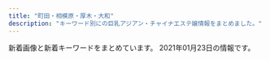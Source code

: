 ```yaml
---
title: "町田・相模原・厚木・大和"
description: "キーワード別にの巨乳アジアン・チャイナエステ嬢情報をまとめました。"
---
```


新着画像と新着キーワードをまとめています。
2021年01月23日の情報です。

<DmmAffiliateIns />
<KeywordTable
  shops={
    [
    {
        "station": "\u76f8\u6a21\u5927\u91ce\u99c5\u5317\u53e3",
        "img_links": [
            "http://www.iyashihonpo.iesjp.com/files/007-02.jpg",
            "http://www.iyashihonpo.iesjp.com/files/006-03.jpg",
            "http://www.iyashihonpo.iesjp.com/files/006.jpg",
            "http://www.iyashihonpo.iesjp.com/files/001-03.jpg",
            "http://www.iyashihonpo.iesjp.com/files/001-02.jpg",
            "http://www.iyashihonpo.iesjp.com/files/002-02.jpg",
            "http://www.iyashihonpo.iesjp.com/files/006-02.jpg",
            "http://www.iyashihonpo.iesjp.com/images/infoSlide01.jpg",
            "http://www.iyashihonpo.iesjp.com/images/attention.png",
            "http://www.iyashihonpo.iesjp.com/files/001.jpg",
            "http://www.iyashihonpo.iesjp.com/files/005-03.jpg",
            "http://www.iyashihonpo.iesjp.com/images/coverParts.png",
            "http://www.iyashihonpo.iesjp.com/files/004-02.jpg",
            "http://www.iyashihonpo.iesjp.com/files/005-02.jpg",
            "http://www.iyashihonpo.iesjp.com/images/backlistbtn.png",
            "http://www.iyashihonpo.iesjp.com/files/002.jpg",
            "http://www.iyashihonpo.iesjp.com/files/002-03.jpg",
            "http://www.iyashihonpo.iesjp.com/files/005.jpg",
            "http://www.iyashihonpo.iesjp.com/files/004.jpg",
            "http://www.iyashihonpo.iesjp.com/files/007-03.jpg",
            "http://www.iyashihonpo.iesjp.com/files/007.jpg",
            "http://www.iyashihonpo.iesjp.com/files/004-03.jpg"
        ],
        "url": "http://www.iyashihonpo.iesjp.com/",
        "keywords": {
            "C": 14,
            "E": 4,
            "87": 2,
            "D": 8,
            "86": 10
        },
        "name": "\u7652\u3057\u672c\u8217"
    },
    {
        "name": "AROHA -\u30a2\u30ed\u30cf-",
        "keywords": {
            "87": 2,
            "C": 1,
            "89": 2,
            "D": 3
        },
        "img_links": [
            "https://aloha.estjp.info/css/staff/staff03.png",
            "https://aloha.estjp.info/css/nav/nav-003.png",
            "https://aloha.estjp.info/css/nav/nav-005.png",
            "https://aloha.estjp.info/css/baner.jpg",
            "https://aloha.estjp.info/css/staff/staff04.png",
            "https://aloha.estjp.info/css/nav/nav-004.png",
            "https://aloha.estjp.info/css/top-right03.png",
            "https://aloha.estjp.info/css/nav/nav-001.png",
            "https://aloha.estjp.info/css/nav/nav-006.png",
            "https://aloha.estjp.info/css/tel02.png",
            "https://aloha.estjp.info/css/staff/staff02.png",
            "https://aloha.estjp.info/css/top-right02.png",
            "https://aloha.estjp.info/css/top-right001.png",
            "https://aloha.estjp.info/css/nav/nav-002.png",
            "https://aloha.estjp.info/css/staff/staff01.png"
        ],
        "station": "JR\u6df5\u91ce\u8fba\u99c5\u5317\u53e3",
        "url": "https://aloha.estjp.info/"
    },
    {
        "keywords": {},
        "station": "\u5927\u548c\u99c5\u5317\u53e3",
        "img_links": [
            "http://soukai55.com/images/home/indnx_sale.png",
            "http://soukai55.com/images/top/top_03.jpg",
            "http://soukai55.com/images/staff_image/staff_04.jpg",
            "http://soukai55.com/images/top/top_08.png",
            "http://soukai55.com/images/top/top_06.jpg",
            "http://soukai55.com/images/home/indnx_qr.jpg",
            "http://soukai55.com/images/gallery/gallery_1.jpg",
            "http://soukai55.com/images/gallery/gallery_c.jpg",
            "http://soukai55.com/images/gallery/gallery_4.jpg",
            "http://soukai55.com/images/index_btm.jpg",
            "http://soukai55.com/images/gallery/gallery_2.jpg",
            "http://soukai55.com/images/staff_image/staff_01.jpg",
            "http://soukai55.com/images/gallery/gallery_3.jpg",
            "http://soukai55.com/images/gallery/gallery_d.jpg",
            "http://soukai55.com/images/staff_image/staff_03.jpg",
            "http://soukai55.com/images/gallery/gallery_b.jpg",
            "http://soukai55.com/images/staff_image/staff_05.jpg",
            "http://soukai55.com/images/staff_image/staff_02.jpg",
            "http://soukai55.com/images/home/indnx_phone.jpg",
            "http://soukai55.com/images/flash_b.jpg",
            "http://soukai55.com/images/home/top.jpg",
            "http://soukai55.com/images/top/top_05.jpg",
            "http://soukai55.com/images/home/indnx_re.jpg",
            "http://soukai55.com/images/top/top_04.jpg",
            "http://soukai55.com/images/flash_a.jpg",
            "http://soukai55.com/images/top/top_02.jpg",
            "http://soukai55.com/images/top/top_01.jpg",
            "http://soukai55.com/images/gallery/gallery_a.jpg"
        ],
        "name": "\u723d\u5feb",
        "url": "http://soukai55.com/"
    },
    {
        "url": "http://forever-est.tokyo/",
        "img_links": [
            "http://forever-est.tokyo/images/t1.jpg",
            "http://forever-est.tokyo/images/t5.jpg",
            "http://forever-est.tokyo/images/act.jpg",
            "http://forever-est.tokyo/images/m40.jpg",
            "http://forever-est.tokyo/images/t4.jpg",
            "http://forever-est.tokyo/images/cg04.jpg",
            "http://forever-est.tokyo/images/fla.jpg",
            "http://forever-est.tokyo/images/cg02.jpg",
            "http://forever-est.tokyo/images/line.png",
            "http://forever-est.tokyo/images/m10.jpg",
            "http://forever-est.tokyo/images/m60.jpg",
            "http://forever-est.tokyo/images/ret.jpg",
            "http://forever-est.tokyo/images/lab.jpg",
            "http://forever-est.tokyo/images/ltb.jpg",
            "http://forever-est.tokyo/images/top.jpg",
            "http://forever-est.tokyo/images/m20.jpg",
            "http://forever-est.tokyo/images/t3.jpg",
            "http://forever-est.tokyo/images/no.png",
            "http://forever-est.tokyo/images/ret1.jpg",
            "http://forever-est.tokyo/images/cg01.jpg",
            "http://forever-est.tokyo/images/cg06.jpg",
            "http://forever-est.tokyo/images/t2.jpg",
            "http://forever-est.tokyo/images/m50.jpg",
            "http://forever-est.tokyo/images/rot.jpg",
            "http://forever-est.tokyo/images/m30.jpg"
        ],
        "station": "\u5927\u548c\u99c5\u5357\u53e3",
        "keywords": {
            "86": 4,
            "E": 1,
            "D": 3
        },
        "name": "Amanda \uff5e\u30a2\u30de\u30f3\u30c0\uff5e"
    },
    {
        "name": "\u30e9\u30d5\u30a7\u30b9\u30bf",
        "keywords": {
            "C": 9
        },
        "url": "http://lafesta.ests.jp/",
        "station": "\u6d77\u8001\u540d\u99c5\u6771\u53e3",
        "img_links": [
            "http://lafesta.ests.jp/images/s3.jpg",
            "http://lafesta.ests.jp/images/top.jpg",
            "http://lafesta.ests.jp/photos/sites/43/2020/09/2020092918240213.jpg",
            "http://lafesta.ests.jp/images/staff0.jpg",
            "http://lafesta.ests.jp/photos/sites/43/2018/06/201806260314216.jpg",
            "http://lafesta.ests.jp/photos/sites/43/2018/06/2018062603142188.jpg",
            "http://lafesta.ests.jp/images/pick_bj2.jpg",
            "http://lafesta.ests.jp/images/mobile.jpg",
            "http://lafesta.ests.jp/images/s1.jpg",
            "http://lafesta.ests.jp/images/pick.jpg",
            "http://lafesta.ests.jp/photos/sites/43/2020/11/2020111211332413.jpg",
            "http://lafesta.ests.jp/images/photo.jpg",
            "http://lafesta.ests.jp/images/pick1.jpg",
            "http://lafesta.ests.jp/photos/sites/43/2019/05/2019052513415829.jpg",
            "http://lafesta.ests.jp/images/s_staff.jpg",
            "http://lafesta.ests.jp/images/s_news.jpg"
        ]
    },
    {
        "img_links": [
            "http://refresh.esnavi.work/int1.png",
            "http://refresh.esnavi.work/acc3.jpg",
            "http://refresh.esnavi.work/up.jpg",
            "http://refresh.esnavi.work/staff_t.jpg",
            "http://refresh.esnavi.work/4.jpg",
            "http://refresh.esnavi.work/rec1.png",
            "http://refresh.esnavi.work/head.jpg",
            "http://refresh.esnavi.work/misaki.jpg",
            "http://refresh.esnavi.work/momoka.jpg",
            "http://refresh.esnavi.work/acc1.jpg",
            "http://refresh.esnavi.work/interior_t.jpg",
            "http://refresh.esnavi.work/1.jpg",
            "http://refresh.esnavi.work/koko.jpg",
            "http://refresh.esnavi.work/rec2.png",
            "http://refresh.esnavi.work/3.jpg",
            "http://refresh.esnavi.work/yuki.jpg",
            "http://refresh.esnavi.work/acc2.jpg",
            "http://refresh.esnavi.work/ayako.jpg",
            "http://refresh.esnavi.work/news.jpg",
            "http://refresh.esnavi.work/tg.jpg",
            "http://refresh.esnavi.work/6.jpg"
        ],
        "url": "http://refresh.esnavi.work/",
        "name": "Refresh \uff5e\u30ea\u30d5\u30ec\u30c3\u30b7\u30e5\uff5e",
        "keywords": {},
        "station": "\u76f8\u6a21\u5927\u91ce\u99c5\u5357\u53e3"
    },
    {
        "url": "http://sh-yuka.work/",
        "name": "\u3086\u304b",
        "img_links": [
            "http://sh-yuka.work/templets/default/picture/504339_d693404efae04362b04d73de913d8851_mv2_d_2084_2084_s_2.png",
            "http://sh-yuka.work/uploads/201008/1-20100P93R4V3.jpg",
            "http://sh-yuka.work/templets/default/picture/close.png",
            "http://sh-yuka.work/uploads/200728/1-200HQF02J29.jpg",
            "http://sh-yuka.work/templets/default/picture/504339_24789f5562fa4f088be0b1134410514e_mv2.png",
            "http://sh-yuka.work/uploads/190929/1-1Z929192K4454.jpg",
            "http://sh-yuka.work/templets/default/picture/504339_7b83b5f415b04665924c4c26f4c5cd27_mv2_d_4812_2043_s_2.png",
            "http://sh-yuka.work/templets/default/picture/504339_6ac3d0c415404d4caea8f7806efc469e_mv2.png",
            "http://sh-yuka.work/templets/default/picture/504339_80887437d74b4abab793825cf10fcfba_mv2_d_2586_2860_s_4_2.png",
            "http://sh-yuka.work/uploads/200108/1-20010QQI61H.jpg",
            "http://sh-yuka.work/uploads/210120/1-21012009301MY.jpg",
            "http://sh-yuka.work/templets/default/picture/504339_042c5bafc5f34692af2ee5e33bdba1e7_mv2.png",
            "http://sh-yuka.work/uploads/200629/1-200629151R5E6.jpg",
            "http://sh-yuka.work/uploads/200930/1-200930103059A0.jpg",
            "http://sh-yuka.work/templets/default/picture/504339_9d7e65f16b2c4ad8932aacf9b075d81f_mv2_d_4724_7087_s_4_2.png",
            "http://sh-yuka.work/templets/default/picture/504339_7edd816c8a6a4b8dafc32c0979bee964_mv2_d_2480_3508_s_4_2.png",
            "http://sh-yuka.work/uploads/200108/1-20010QQ532137.jpg",
            "http://sh-yuka.work/templets/default/picture/504339_81364141ef784efdac0337206b586e85_mv2.png",
            "http://sh-yuka.work/templets/default/picture/504339_c3603a5d59b54b2793cbf3fbd516de13_mv2.png",
            "http://sh-yuka.work/templets/default/picture/504339_f7143674e10f4748b569cd7df1c9af02_mv2.png",
            "http://sh-yuka.work/templets/default/picture/504339_9994463d0234418bb05113314e8f9a17_mv2_d_4724_7369_s_4_2.png",
            "http://sh-yuka.work/uploads/200706/1-200F614263ab.jpg",
            "http://sh-yuka.work/uploads/201218/1-20121Q1033GH.jpg",
            "http://sh-yuka.work/uploads/200108/1-20010QQ6043H.jpg",
            "http://sh-yuka.work/templets/default/picture/504339_53f4914fb1244a5581c45fbe8fe05e15_mv2_d_2835_2953_s_4_2.png",
            "http://sh-yuka.work/templets/default/picture/504339_60927e81bc2741dd89c63cce2eeb277d_mv2.png",
            "http://sh-yuka.work/uploads/200721/1-200H1105351319.jpg",
            "http://sh-yuka.work/uploads/200108/1-20010QQ625439.jpg",
            "http://sh-yuka.work/uploads/190717/1-1ZGG5550JX.jpg",
            "http://sh-yuka.work/templets/default/picture/504339_7e953fa3f1dd41aea09a25d07159362b_mv2.png",
            "http://sh-yuka.work/templets/default/picture/504339_f7143674e10f4748b569cd7df1c9af02_mv2(1).png",
            "http://sh-yuka.work/uploads/200714/1-200G409461R02.jpg",
            "http://sh-yuka.work/templets/default/picture/504339_21227f8954fd409581482fb167a52224_mv2.png",
            "http://sh-yuka.work/uploads/190717/1-1ZGG5544L32.jpg"
        ],
        "station": "\u4e2d\u592e\u6797\u9593\u99c5\u897f\u53e3",
        "keywords": {
            "C": 1,
            "85": 3,
            "D": 5,
            "86": 4
        }
    },
    {
        "url": "http://www.m-en.work/",
        "name": "\u7e01",
        "station": "\u753a\u7530\u99c5\u6771\u53e3",
        "img_links": [
            "http://www.m-en.work/img/m5.png",
            "http://www.m-en.work/staff/risa1.jpg",
            "http://www.m-en.work/img/tit2.png",
            "http://www.m-en.work/staff/miho1.jpg",
            "http://www.m-en.work/staff/yuki1.jpg",
            "http://www.m-en.work/img/m1.png",
            "http://www.m-en.work/img/open.png",
            "http://www.m-en.work/img/cp-ttl.png",
            "http://www.m-en.work/img/cp-desc1sp.png",
            "http://www.m-en.work/staff/yuna1.jpg",
            "http://www.m-en.work/img/m4.png",
            "http://www.m-en.work/img/tit4.png",
            "http://www.m-en.work/img/slide2-3.jpg",
            "http://www.m-en.work/img/slide2-4.jpg",
            "http://www.m-en.work/img/phone.png",
            "http://www.m-en.work/img/slide2-2.jpg",
            "http://www.m-en.work/img/up.png",
            "http://www.m-en.work/img/m3.png",
            "http://www.m-en.work/img/tit1.png",
            "http://www.m-en.work/img/h1.png",
            "http://www.m-en.work/img/info.png",
            "http://www.m-en.work/img/m6.png",
            "http://www.m-en.work/staff/kaori1.jpg",
            "http://www.m-en.work/img/slide2-1.jpg",
            "http://www.m-en.work/img/tit6.png",
            "http://www.m-en.work/img/m2.png",
            "http://www.m-en.work/img/cp-desc1.png",
            "http://www.m-en.work/img/tit3.png",
            "http://www.m-en.work/img/tit5.png",
            "http://www.m-en.work/img/tel2.png"
        ],
        "keywords": {
            "C": 14,
            "E": 7,
            "D": 14
        }
    },
    {
        "station": "\u672c\u539a\u6728\u99c5\u5317\u53e3",
        "img_links": [
            "http://shizukachan.work/uploads/201218/1-20121Q55215214.jpg",
            "http://shizukachan.work/picture/news_bj3.jpg",
            "http://shizukachan.work/uploads/201116/1-2011161311591A.jpg",
            "http://shizukachan.work/uploads/210113/1-2101130Z012A0.jpg",
            "http://shizukachan.work/picture/news_bj1.jpg",
            "http://shizukachan.work/picture/s_staff.png",
            "http://shizukachan.work/picture/info.jpg",
            "http://shizukachan.work/picture/s3.jpg",
            "http://shizukachan.work/uploads/201218/1-20121Q55235W4.jpg",
            "http://shizukachan.work/uploads/210104/1-2101041HQ5144.jpg",
            "http://shizukachan.work/uploads/210113/1-2101130U955E4.jpg",
            "http://shizukachan.work/uploads/201116/1-20111613123G45.jpg",
            "http://shizukachan.work/uploads/201116/1-201116131245247.jpg",
            "http://shizukachan.work/picture/ac2.jpg",
            "http://shizukachan.work/picture/s1.jpg",
            "http://shizukachan.work/picture/ac1.jpg",
            "http://shizukachan.work/uploads/201218/1-20121Q55311a8.jpg",
            "http://shizukachan.work/picture/top.jpg",
            "http://shizukachan.work/picture/s_news.jpg",
            "http://shizukachan.work/uploads/210113/1-2101130Z003120.jpg"
        ],
        "name": "\u3057\u305a\u304b\u3061\u3083\u3093",
        "keywords": {
            "89": 8,
            "E": 9
        },
        "url": "http://shizukachan.work/"
    },
    {
        "station": "\u672c\u539a\u6728\u99c5\u5317\u53e3",
        "keywords": {
            "C": 19
        },
        "name": "\u30c1\u30e3\u30fc\u30df\u30f3\u30b0",
        "img_links": [
            "http://msg-aroma.com/img/ttl_kohkin.png",
            "http://msg-aroma.com/staff/nao/01mb.jpg",
            "http://msg-aroma.com/pic/topimg2.png",
            "http://msg-aroma.com/staff/miki/01.jpg",
            "http://msg-aroma.com/staff/momo/01mb.jpg",
            "http://msg-aroma.com/img/att.png",
            "http://msg-aroma.com/staff/hina/01mb.jpg",
            "http://msg-aroma.com/staff/momo/01.jpg",
            "http://msg-aroma.com/pic/topimg5.png",
            "http://msg-aroma.com/staff/mio/01.jpg",
            "http://msg-aroma.com/pic/topimg1.png",
            "http://msg-aroma.com/staff/ayumi/01.jpg",
            "http://msg-aroma.com/staff/nanami/01mb.jpg",
            "http://msg-aroma.com/staff/yuriko/01.jpg",
            "http://msg-aroma.com/staff/nao/01.jpg",
            "http://msg-aroma.com/i/files/homeimg.jpg",
            "http://msg-aroma.com/staff/yuriko/01mb.jpg",
            "http://msg-aroma.com/staff/marina/01mb.jpg",
            "http://msg-aroma.com/img/ttl_staff.jpg",
            "http://msg-aroma.com/pic/topimg3.png",
            "http://msg-aroma.com/staff/ririko/01.jpg",
            "http://msg-aroma.com/staff/ayumi/01mb.jpg",
            "http://msg-aroma.com/staff/nanami/01.jpg",
            "http://msg-aroma.com/staff/hina/01.jpg",
            "http://msg-aroma.com/pic/head.jpg",
            "http://msg-aroma.com/img/ttl_mobile.png",
            "http://msg-aroma.com/staff/miki/01mb.jpg",
            "http://msg-aroma.com/staff/marina/01.jpg",
            "http://msg-aroma.com/pic/topimg4.png",
            "http://msg-aroma.com/staff/mio/01mb.jpg",
            "http://msg-aroma.com/staff/ririko/01mb.jpg"
        ],
        "url": "http://msg-aroma.com/"
    },
    {
        "url": "http://in-esthe.com/cocochi/",
        "keywords": {
            "83": 2,
            "E": 1,
            "C": 4,
            "86": 1,
            "82": 3,
            "87": 2,
            "D": 11,
            "90": 6,
            "88": 2
        },
        "station": "JR\u6df5\u91ce\u8fba\u99c5\u5317\u53e3",
        "img_links": [
            "http://in-esthe.com/cocochi/imge/p-13.jpg",
            "http://in-esthe.com/cocochi/imge/s1.png",
            "http://in-esthe.com/cocochi/imge/p-20.jpg",
            "http://in-esthe.com/cocochi/imge/p-10.jpg",
            "http://in-esthe.com/cocochi/imge/int2.png",
            "http://in-esthe.com/cocochi/imge/ta.jpg",
            "http://in-esthe.com/cocochi/imge/tel.jpg",
            "http://in-esthe.com/cocochi/imge/s0.png",
            "http://in-esthe.com/cocochi/imge/p-3.jpg",
            "http://in-esthe.com/cocochi/imge/p-1.jpg",
            "http://in-esthe.com/cocochi/imge/p-14.jpg",
            "http://in-esthe.com/cocochi/imge/p-16.jpg",
            "http://in-esthe.com/cocochi/imge/botton.jpg",
            "http://in-esthe.com/cocochi/imge/p-12.jpg",
            "http://in-esthe.com/cocochi/imge/p-9.jpg",
            "http://in-esthe.com/cocochi/imge/p-18.jpg",
            "http://in-esthe.com/cocochi/imge/interior_t.jpg",
            "http://in-esthe.com/cocochi/imge/p-19.jpg",
            "http://in-esthe.com/cocochi/imge/p-15.jpg",
            "http://in-esthe.com/cocochi/imge/p-2.jpg",
            "http://in-esthe.com/cocochi/imge/p-5.jpg",
            "http://in-esthe.com/cocochi/imge/sys.png",
            "http://in-esthe.com/cocochi/imge/p-6.jpg",
            "http://in-esthe.com/cocochi/imge/p-4.jpg",
            "http://in-esthe.com/cocochi/imge/staff_t.jpg"
        ],
        "name": "COCOCHI"
    },
    {
        "keywords": {
            "85": 8,
            "D": 14,
            "86": 7,
            "87": 6,
            "84": 3,
            "C": 52,
            "83": 1
        },
        "url": "http://clivia.jpn.mn/",
        "img_links": [
            "http://clivia.jpn.mn/images/staff_bj1.png",
            "http://clivia.jpn.mn/photos/sites/7/2019/12/2019121016394078.jpg",
            "http://clivia.jpn.mn/images/headline.png",
            "http://clivia.jpn.mn/images/l3.png",
            "http://clivia.jpn.mn/images/s3.png",
            "http://clivia.jpn.mn/images/s_link.png",
            "http://clivia.jpn.mn/photos/sites/7/2019/12/2019121016595298.jpg",
            "http://clivia.jpn.mn/images/ser1.jpg",
            "http://clivia.jpn.mn/photos/sites/7/2019/12/2019121016364199.jpg",
            "http://clivia.jpn.mn/photos/sites/7/2019/12/2019121016323542.jpg",
            "http://clivia.jpn.mn/images/line1.png",
            "http://clivia.jpn.mn/photos/sites/7/2019/12/2019121016510026.jpg",
            "http://clivia.jpn.mn/photos/sites/7/2018/06/2018062402305965.jpg",
            "http://clivia.jpn.mn/photos/sites/7/2018/01/cn.jpg",
            "http://clivia.jpn.mn/photos/sites/7/2019/12/2019121016595178.jpg",
            "http://clivia.jpn.mn/images/topic.png",
            "http://clivia.jpn.mn/images/hua.png",
            "http://clivia.jpn.mn/photos/sites/7/2019/12/2019121016595368.jpg",
            "http://clivia.jpn.mn/images/ser2.jpg",
            "http://clivia.jpn.mn/photos/sites/7/2018/06/201806120710442.jpg",
            "http://clivia.jpn.mn/images/l1.png",
            "http://clivia.jpn.mn/photos/sites/7/2018/10/2018101717032134.jpg",
            "http://clivia.jpn.mn/images/end.png",
            "http://clivia.jpn.mn/images/staff_bj3.png",
            "http://clivia.jpn.mn/images/hua1.png",
            "http://clivia.jpn.mn/images/ser3.jpg",
            "http://clivia.jpn.mn/photos/sites/7/2019/12/2019121016505928.jpg",
            "http://clivia.jpn.mn/photos/sites/7/2019/12/2019121016505897.jpg",
            "http://clivia.jpn.mn/images/s1.png",
            "http://clivia.jpn.mn/photos/sites/7/2019/12/2019121016505936.jpg",
            "http://clivia.jpn.mn/images/face.png",
            "http://clivia.jpn.mn/images/s_staff.png",
            "http://clivia.jpn.mn/photos/sites/7/2018/06/2018062707564386.jpg",
            "http://clivia.jpn.mn/photos/sites/7/2018/06/201806240230592.jpg",
            "http://clivia.jpn.mn/photos/sites/7/2018/09/2018091111213257.jpg",
            "http://clivia.jpn.mn/photos/sites/7/2019/12/2019121016595291.jpg",
            "http://clivia.jpn.mn/images/top.png",
            "http://clivia.jpn.mn/images/line3.png",
            "http://clivia.jpn.mn/photos/sites/7/2018/01/243403403239253278.jpg",
            "http://clivia.jpn.mn/photos/sites/7/2019/12/2019121016364243.jpg",
            "http://clivia.jpn.mn/photos/sites/7/2019/10/2019102614594291.jpg",
            "http://clivia.jpn.mn/photos/sites/7/2019/12/2019121016510012.jpg",
            "http://clivia.jpn.mn/photos/sites/7/2019/12/2019121016505828.jpg",
            "http://clivia.jpn.mn/photos/sites/7/2019/12/2019121016344158.jpg",
            "http://clivia.jpn.mn/photos/sites/7/2018/11/2018110213101766.jpg"
        ],
        "station": "\u672c\u539a\u6728\u99c5\u5317\u53e3",
        "name": "Clivia\u30fb\u30af\u30ea\u30d3\u30a2"
    },
    {
        "img_links": [
            "http://precious.estheya.com/css/staff/staff03.png",
            "http://precious.estheya.com/css/staff/staff02.png",
            "http://precious.estheya.com/css/top02.jpg",
            "http://precious.estheya.com/css/staff/staff01.png",
            "http://precious.estheya.com/css/staff/staff03-a.png",
            "http://precious.estheya.com/css/nav/nav-004.jpg",
            "http://precious.estheya.com/css/nav/nav-001.jpg",
            "http://precious.estheya.com/css/top03.png",
            "http://precious.estheya.com/css/osusume01.png",
            "http://precious.estheya.com/css/nav/nav-003.jpg",
            "http://precious.estheya.com/css/staff/staff01-a.png",
            "http://precious.estheya.com/css/head02.jpg",
            "http://precious.estheya.com/css/nav/nav-002.jpg",
            "http://precious.estheya.com/css/staff/staff02-a.png",
            "http://precious.estheya.com/css/nav/nav-005.jpg",
            "http://precious.estheya.com/css/nav/nav-006.jpg",
            "http://precious.estheya.com/css/c01.png"
        ],
        "station": "\u5927\u548c\u99c5\u5357\u53e3",
        "url": "http://precious.estheya.com/",
        "keywords": {
            "D": 2,
            "86": 1,
            "89": 2,
            "C": 1
        },
        "name": "\u30d7\u30ec\u30b7\u30e3\u30b9"
    },
    {
        "img_links": [
            "http://www.baby.esjp.info/files/048-02.jpg",
            "http://www.baby.esjp.info/images/bj3.png",
            "http://www.baby.esjp.info/images/mobile.png",
            "http://www.baby.esjp.info/images/infor.png",
            "http://www.baby.esjp.info/files/038.jpg",
            "http://www.baby.esjp.info/images/shop/shop04.jpg",
            "http://www.baby.esjp.info/files/053-02.jpg",
            "http://www.baby.esjp.info/images/shop/shop03.jpg",
            "http://www.baby.esjp.info/images/staff_line.png",
            "http://www.baby.esjp.info/files/050-02.jpg",
            "http://www.baby.esjp.info/images/girl-z2.jpg",
            "http://www.baby.esjp.info/files/048.jpg",
            "http://www.baby.esjp.info/files/047-02.jpg",
            "http://www.baby.esjp.info/images/link_line.png",
            "http://www.baby.esjp.info/images/shop/shop02.jpg",
            "http://www.baby.esjp.info/files/052-02.jpg",
            "http://www.baby.esjp.info/files/049-02.jpg",
            "http://www.baby.esjp.info/images/shop/shop01.jpg",
            "http://www.baby.esjp.info/files/016-02.jpg",
            "http://www.baby.esjp.info/files/050.jpg",
            "http://www.baby.esjp.info/images/tit-infor.png",
            "http://www.baby.esjp.info/files/051-02.jpg",
            "http://www.baby.esjp.info/files/045-02.jpg",
            "http://www.baby.esjp.info/images/top_sche.png",
            "http://www.baby.esjp.info/files/052.jpg",
            "http://www.baby.esjp.info/files/054.jpg",
            "http://www.baby.esjp.info/files/047.jpg",
            "http://www.baby.esjp.info/images/top.png",
            "http://www.baby.esjp.info/files/054-02.jpg",
            "http://www.baby.esjp.info/files/016.jpg",
            "http://www.baby.esjp.info/files/038-02.jpg",
            "http://www.baby.esjp.info/files/051.jpg",
            "http://www.baby.esjp.info/images/girl-z1.jpg",
            "http://www.baby.esjp.info/files/049.jpg",
            "http://www.baby.esjp.info/files/053.jpg",
            "http://www.baby.esjp.info/files/045.jpg"
        ],
        "station": "\u76f8\u6a21\u5927\u91ce\u99c5\u5357\u53e3",
        "keywords": {
            "87": 5,
            "\u5de8\u4e73": 2,
            "D": 9,
            "86": 4,
            "90": 1,
            "\u4e73": 2,
            "89": 1,
            "E": 2
        },
        "url": "http://www.baby.esjp.info/",
        "name": "\u30d9\u30d3\u30fc"
    },
    {
        "station": "\u76f8\u6a21\u5927\u91ce\u99c5\u5317\u53e3",
        "img_links": [
            "http://t-rose.work/staff/ka.jpg",
            "http://t-rose.work/images/tg.jpg",
            "http://t-rose.work/images/int1.png",
            "http://t-rose.work/img/mimi1.jpg",
            "http://t-rose.work/img/eri1.jpg",
            "http://t-rose.work/staff/eri.jpg",
            "http://t-rose.work/images/staff_t.jpg",
            "http://t-rose.work/staff/yuri.jpg",
            "http://t-rose.work/images/interior_t.jpg",
            "http://t-rose.work/images/int2.png",
            "http://t-rose.work/images/rec1.jpg",
            "http://t-rose.work/img/yuri1.jpg",
            "http://t-rose.work/img/nana1.jpg",
            "http://t-rose.work/img/ka1.jpg",
            "http://t-rose.work/images/rec2.png",
            "http://t-rose.work/images/news.jpg",
            "http://t-rose.work/staff/nana.jpg",
            "http://t-rose.work/images/sys.png",
            "http://t-rose.work/images/up.png",
            "http://t-rose.work/images/head.jpg",
            "http://t-rose.work/staff/mimi.jpg"
        ],
        "keywords": {},
        "url": "http://t-rose.work/",
        "name": "\u591c\u6765\u9999"
    },
    {
        "url": "http://esthe-relax.tokyo/",
        "keywords": {
            "D": 4,
            "86": 6,
            "E": 2
        },
        "img_links": [
            "http://esthe-relax.tokyo/images/cg07.jpg",
            "http://esthe-relax.tokyo/images/staff_s.png",
            "http://esthe-relax.tokyo/images/sruru.jpg",
            "http://esthe-relax.tokyo/images/evetop.png",
            "http://esthe-relax.tokyo/images/top.png",
            "http://esthe-relax.tokyo/images/cg04.jpg",
            "http://esthe-relax.tokyo/images/news.png",
            "http://esthe-relax.tokyo/images/cg01.jpg",
            "http://esthe-relax.tokyo/images/cg02.jpg",
            "http://esthe-relax.tokyo/images/precau.png",
            "http://esthe-relax.tokyo/images/cg03.jpg",
            "http://esthe-relax.tokyo/images/rec.png",
            "http://esthe-relax.tokyo/link/menlog.jpg",
            "http://esthe-relax.tokyo/images/cg05.jpg"
        ],
        "station": "JR\u6df5\u91ce\u8fba\u99c5\u5317\u53e3",
        "name": "Fairy \uff5e\u30d5\u30a7\u30a2\u30ea\u30fc\uff5e"
    },
    {
        "url": "http://rose.este88.com/",
        "img_links": [
            "http://rose.este88.com/girls/yuki1.jpg",
            "http://rose.este88.com/images/s_news.png",
            "http://rose.este88.com/girls/yuyu1.jpg",
            "http://rose.este88.com/images/s_staff.png",
            "http://rose.este88.com/girls/reko1.jpg",
            "http://rose.este88.com/girls/momo1.jpg",
            "http://rose.este88.com/images/new.jpg",
            "http://rose.este88.com/images/top.png",
            "http://rose.este88.com/girls/ana1.jpg"
        ],
        "name": "\u30ed\u30fc\u30ba",
        "station": "\u672c\u539a\u6728\u99c5\u5317\u53e3",
        "keywords": {}
    },
    {
        "img_links": [
            "http://nabanama.xyz/static/picture/nav02.png",
            "http://nabanama.xyz/static/picture/nav04.png",
            "http://nabanama.xyz/static/picture/m-head03.png",
            "http://nabanama.xyz/uploads/191220/1-1912200103451M.jpg",
            "http://nabanama.xyz/static/picture/m-top04.png",
            "http://nabanama.xyz/static/picture/nav06.png",
            "http://nabanama.xyz/uploads/200609/1-200609134224Y8.jpg",
            "http://nabanama.xyz/uploads/200319/1-200319154F53U.jpg",
            "http://nabanama.xyz/static/picture/sp-qizu.png",
            "http://nabanama.xyz/uploads/200831/1-200S1105R1U0.jpg",
            "http://nabanama.xyz/static/picture/sp-tel.png",
            "http://nabanama.xyz/static/picture/nav03.png",
            "http://nabanama.xyz/uploads/200424/1-2004240Z349126.jpg",
            "http://nabanama.xyz/uploads/191220/1-191220010322E7.jpg",
            "http://nabanama.xyz/static/picture/m-top03.png",
            "http://nabanama.xyz/static/picture/nav05.png",
            "http://nabanama.xyz/static/picture/m-top02.png",
            "http://nabanama.xyz/static/picture/nav01.png",
            "http://nabanama.xyz/uploads/200907/1-200ZG23953X4.jpg",
            "http://nabanama.xyz/uploads/200108/1-20010Q636421B.jpg",
            "http://nabanama.xyz/uploads/200108/1-20010Q63402604.jpg",
            "http://nabanama.xyz/uploads/200921/1-200921093911H2.jpg",
            "http://nabanama.xyz/uploads/191220/1-191220010250228.jpg"
        ],
        "keywords": {
            "D": 9,
            "86": 7,
            "C": 2,
            "85": 4
        },
        "name": "\u63c9\u307f\u5c4b",
        "url": "http://nabanama.xyz/",
        "station": "\u4e2d\u592e\u6797\u9593\u99c5\u5317\u53e3"
    },
    {
        "keywords": {
            "86": 5,
            "85": 3,
            "89": 2,
            "C": 8,
            "F": 1,
            "88": 1,
            "E": 1,
            "D": 6,
            "80": 1,
            "92": 1,
            "90": 1,
            "87": 3
        },
        "img_links": [
            "http://a-relax.info/images/info_01.jpg",
            "http://a-relax.info/images/index_34.jpg",
            "http://a-relax.info/images/staff_19.jpg",
            "http://a-relax.info/images/index_03.jpg",
            "http://a-relax.info/images/02.jpg",
            "http://a-relax.info/images/index_14.jpg",
            "http://a-relax.info/images/index_09.jpg",
            "http://a-relax.info/girl/00.jpg",
            "http://a-relax.info/girl/018.jpg",
            "http://a-relax.info/images/index_02.jpg",
            "http://a-relax.info/girl/013.jpg",
            "http://a-relax.info/images/index_40.jpg",
            "http://a-relax.info/girl/05.jpg",
            "http://a-relax.info/images/index_10.jpg",
            "http://a-relax.info/girl/014.jpg",
            "http://a-relax.info/girl/026.jpg",
            "http://a-relax.info/images/01.jpg",
            "http://a-relax.info/girl/017.jpg",
            "http://a-relax.info/images/index_20.jpg",
            "http://a-relax.info/girl/01.jpg",
            "http://a-relax.info/images/index_29.jpg",
            "http://a-relax.info/images/index_22.jpg",
            "http://a-relax.info/images/index_07.jpg",
            "http://a-relax.info/images/index_18.jpg",
            "http://a-relax.info/girl/04.jpg",
            "http://a-relax.info/images/index_28.jpg",
            "http://a-relax.info/images/staff_01.jpg",
            "http://a-relax.info/images/index_35.jpg",
            "http://a-relax.info/girl/022.jpg",
            "http://a-relax.info/images/index_01.jpg",
            "http://a-relax.info/images/index_31.jpg",
            "http://a-relax.info/girl/019.jpg",
            "http://a-relax.info/images/index_32.jpg",
            "http://a-relax.info/girl/02.jpg",
            "http://a-relax.info/images/index_36.jpg",
            "http://a-relax.info/girl/011.jpg",
            "http://a-relax.info/images/r01.jpg",
            "http://a-relax.info/images/sub_23.jpg",
            "http://a-relax.info/images/index_37.jpg",
            "http://a-relax.info/images/index_27.jpg",
            "http://a-relax.info/images/rec.jpg",
            "http://a-relax.info/images/index_17.jpg",
            "http://a-relax.info/images/index_08.jpg",
            "http://a-relax.info/images/r03.jpg",
            "http://a-relax.info/images/index_12.jpg",
            "http://a-relax.info/images/rec_19.jpg",
            "http://a-relax.info/images/index_04.jpg",
            "http://a-relax.info/images/index_24.jpg",
            "http://a-relax.info/images/index_13.jpg",
            "http://a-relax.info/images/r05.jpg",
            "http://a-relax.info/images/r02.jpg",
            "http://a-relax.info/girl/021.jpg",
            "http://a-relax.info/images/index_25.jpg",
            "http://a-relax.info/images/index_15.jpg",
            "http://a-relax.info/girl/016.jpg",
            "http://a-relax.info/images/index_16.jpg",
            "http://a-relax.info/images/index_23.jpg",
            "http://a-relax.info/girl/03.jpg",
            "http://a-relax.info/images/index_06.jpg",
            "http://a-relax.info/images/index_38.jpg",
            "http://a-relax.info/girl/024.jpg",
            "http://a-relax.info/images/r04.jpg",
            "http://a-relax.info/images/index_11.jpg",
            "http://a-relax.info/girl/023.jpg",
            "http://a-relax.info/images/info_19.jpg",
            "http://a-relax.info/girl/025.jpg"
        ],
        "url": "http://a-relax.info",
        "name": "\u3075\u308c\u3042\u3044",
        "station": "\u5357\u6797\u9593\u99c5\u897f\u53e3"
    },
    {
        "img_links": [
            "http://hanabi-est.tokyo/images/a2.jpg",
            "http://hanabi-est.tokyo/images/mimi.jpg",
            "http://hanabi-est.tokyo/images/aya.jpg",
            "http://hanabi-est.tokyo/images/88.png",
            "http://hanabi-est.tokyo/images/n-01.png",
            "http://hanabi-est.tokyo/images/a3.jpg",
            "http://hanabi-est.tokyo/images/mobile.png",
            "http://hanabi-est.tokyo/images/p-r.png",
            "http://hanabi-est.tokyo/images/tit-new.png",
            "http://hanabi-est.tokyo/images/a6.jpg",
            "http://hanabi-est.tokyo/images/300.png",
            "http://hanabi-est.tokyo/images/tit-newface.png",
            "http://hanabi-est.tokyo/images/a4.jpg",
            "http://hanabi-est.tokyo/images/a1.jpg",
            "http://hanabi-est.tokyo/images/tite-link.png",
            "http://hanabi-est.tokyo/images/yuki.jpg",
            "http://hanabi-est.tokyo/images/n-03.png",
            "http://hanabi-est.tokyo/images/a5.jpg",
            "http://hanabi-est.tokyo/images/sora.jpg",
            "http://hanabi-est.tokyo/images/200.png",
            "http://hanabi-est.tokyo/images/tite-staff.png"
        ],
        "keywords": {},
        "url": "http://hanabi-est.tokyo/",
        "station": "\u9db4\u9593\u99c5\u6771\u53e3",
        "name": "\u82b1\u706b"
    },
    {
        "img_links": [
            "http://esutework.xyz/pic/topimg1.jpg",
            "http://esutework.xyz/pic/head.jpg",
            "http://esutework.xyz/staff/kanako/01.jpg",
            "http://esutework.xyz/staff/mari/01.jpg",
            "http://esutework.xyz/staff/ayumi/01.jpg",
            "http://esutework.xyz/pic/topimg2.jpg",
            "http://esutework.xyz/staff/momoka/01.jpg",
            "http://esutework.xyz/staff/yuki/01.jpg",
            "http://esutework.xyz/i/files/homeimg.jpg",
            "http://esutework.xyz/img/ttl_staff.png",
            "http://esutework.xyz/img/foot.png",
            "http://esutework.xyz/staff/ran/01.jpg"
        ],
        "keywords": {
            "C": 2
        },
        "url": "http://esutework.xyz/",
        "station": "\u76f8\u6b66\u53f0\u524d\u99c5\u5357\u53e3",
        "name": "\u5fc3\u697d"
    },
    {
        "keywords": {
            "D": 4,
            "87": 3,
            "86": 1
        },
        "img_links": [
            "http://www.club.masg.info/common/images/photo01.jpg",
            "http://www.club.masg.info/images/mainImg_sub.jpg",
            "http://www.club.masg.info/images/icon_tel.png",
            "http://www.club.masg.info/images/icon_staff.png",
            "http://www.club.masg.info/images/btn2.png",
            "http://www.club.masg.info/common/images/photo03.jpg",
            "http://www.club.masg.info/files/001.jpg",
            "http://www.club.masg.info/images/icon_concept.png",
            "http://www.club.masg.info/images/icon_info.png",
            "http://www.club.masg.info/images/icon_top.png",
            "http://www.club.masg.info/images/end-info.png",
            "http://www.club.masg.info/common/images/photo02.jpg",
            "http://www.club.masg.info/files/003.jpg",
            "http://www.club.masg.info/files/002.jpg",
            "http://www.club.masg.info/files/005.jpg"
        ],
        "url": "http://www.club.masg.info/",
        "name": "\u7f8e\u4eba\u30af\u30e9\u30d6",
        "station": "JR\u76f8\u6a21\u539f\u99c5\u5357\u53e3"
    },
    {
        "station": "\u753a\u7530\u99c5\u6771\u53e3",
        "url": "http://es-mina.com/",
        "name": "MINA",
        "img_links": [
            "http://es-mina.com/staff/rin/01mb.jpg",
            "http://es-mina.com/staff/haru/01mb.jpg",
            "http://es-mina.com/staff/kana/01mb.jpg",
            "http://es-mina.com/staff/midori/01mb.jpg",
            "http://es-mina.com/img/access/roada3.jpg",
            "http://es-mina.com/img/access/roadb2.jpg",
            "http://es-mina.com/img/ttl_staff.png",
            "http://es-mina.com/staff/miki/01mb.jpg",
            "http://es-mina.com/img/access/roadb4.jpg",
            "http://es-mina.com/img/ttl_concept.png",
            "http://es-mina.com/pic/topimg3.jpg",
            "http://es-mina.com/staff/ami/01mb.jpg",
            "http://es-mina.com/img/access/roada4.jpg",
            "http://es-mina.com/img/access/roada2.jpg",
            "http://es-mina.com/staff/yuina/01mb.jpg",
            "http://es-mina.com/staff/ririka/01mb.jpg",
            "http://es-mina.com/img/mainft.jpg",
            "http://es-mina.com/staff/nina/01mb.jpg",
            "http://es-mina.com/img/access/roadb3.jpg",
            "http://es-mina.com/img/access/roadsp.png",
            "http://es-mina.com/staff/momoko/01mb.jpg",
            "http://es-mina.com/pic/topimg2.jpg",
            "http://es-mina.com/staff/haruka/01mb.jpg",
            "http://es-mina.com/staff/nana/01mb.jpg",
            "http://es-mina.com/img/conmsg.png",
            "http://es-mina.com/staff/rei/01mb.jpg",
            "http://es-mina.com/staff/sakura/01mb.jpg",
            "http://es-mina.com/staff/minami/01mb.jpg",
            "http://es-mina.com/staff/izumi/01mb.jpg",
            "http://es-mina.com/img/access/roadb1.jpg",
            "http://es-mina.com/img/foot.jpg",
            "http://es-mina.com/staff/ai/01mb.jpg",
            "http://es-mina.com/img/access/roada1.jpg",
            "http://es-mina.com/pic/topimg1.jpg",
            "http://es-mina.com/staff/nene/01mb.jpg",
            "http://es-mina.com/staff/ran/01mb.jpg",
            "http://es-mina.com/staff/tina/01mb.jpg",
            "http://es-mina.com/staff/nanami/01mb.jpg",
            "http://es-mina.com/staff/yuki/01mb.jpg",
            "http://es-mina.com/staff/mana/01mb.jpg",
            "http://es-mina.com/staff/runa/01mb.jpg",
            "http://es-mina.com/staff/hana/01mb.jpg",
            "http://es-mina.com/pic/head.jpg"
        ],
        "keywords": {
            "C": 32
        }
    },
    {
        "keywords": {},
        "station": "\u76f8\u6a21\u5927\u91ce\u99c5\u5317\u53e3",
        "name": "\u61a9\u3044",
        "url": "http://www.es-rose.link/",
        "img_links": [
            "http://www.es-rose.link/images/ta.jpg",
            "http://www.es-rose.link/images/mobile.jpg",
            "http://www.es-rose.link/images/s4.jpg",
            "http://www.es-rose.link/images/news.jpg",
            "http://www.es-rose.link/images/1.jpg",
            "http://www.es-rose.link/img/yoko1.jpg",
            "http://www.es-rose.link/images/b4.jpg",
            "http://www.es-rose.link/images/s2.jpg",
            "http://www.es-rose.link/img/megumi1.jpg",
            "http://www.es-rose.link/images/interior_t.jpg",
            "http://www.es-rose.link/images/staff_t.jpg",
            "http://www.es-rose.link/images/s1.jpg",
            "http://www.es-rose.link/images/ac1.jpg",
            "http://www.es-rose.link/images/sys2.jpg",
            "http://www.es-rose.link/images/s3.jpg",
            "http://www.es-rose.link/images/b2.jpg",
            "http://www.es-rose.link/images/s1.png",
            "http://www.es-rose.link/images/head.jpg",
            "http://www.es-rose.link/img/yuri1.jpg",
            "http://www.es-rose.link/images/b3.jpg",
            "http://www.es-rose.link/img/kaori1.jpg",
            "http://www.es-rose.link/images/sys1.jpg",
            "http://www.es-rose.link/images/int2.jpg",
            "http://www.es-rose.link/images/5.jpg",
            "http://www.es-rose.link/images/b1.jpg",
            "http://www.es-rose.link/img/yukari1.jpg",
            "http://www.es-rose.link/images/4.jpg",
            "http://www.es-rose.link/images/3.jpg",
            "http://www.es-rose.link/images/int1.jpg",
            "http://www.es-rose.link/images/tel.jpg",
            "http://www.es-rose.link/images/2.jpg"
        ]
    },
    {
        "name": "\u30b3\u30b9\u30e2\u30b9",
        "img_links": [
            "http://sagamiono.net/images/slider/02.jpg",
            "http://sagamiono.net/images/gallery/03.jpg",
            "http://sagamiono.net/staffPhoto/s20210114023233.jpg",
            "http://sagamiono.net/images/mobile.jpg",
            "http://sagamiono.net/staffPhoto/b20210114023255.jpg",
            "http://sagamiono.net/uploadfiles/images/anketo.jpg",
            "http://sagamiono.net/uploadfiles/images/08.jpg",
            "http://sagamiono.net/staffPhoto/s20210114023117.jpg",
            "http://sagamiono.net/staffPhoto/s20210114023151.jpg",
            "http://sagamiono.net/staffPhoto/s20210114023255.jpg",
            "http://sagamiono.net/staffPhoto/s20210114023057.jpg",
            "http://sagamiono.net/uploadfiles/images/052.jpg",
            "http://sagamiono.net/images/gallery/02.jpg",
            "http://sagamiono.net/images/slider/04.jpg",
            "http://sagamiono.net/staffPhoto/b20210114023244.jpg",
            "http://sagamiono.net/images/returnBtn.png",
            "http://sagamiono.net/images/showFrame.png",
            "http://sagamiono.net/staffPhoto/s20210114023130.jpg",
            "http://sagamiono.net/uploadfiles/Image/campaignSagamionoNet1.jpg",
            "http://sagamiono.net/images/slider/01.jpg",
            "http://sagamiono.net/images/gallery/01.jpg",
            "http://sagamiono.net/staffPhoto/b20210114023223.jpg",
            "http://sagamiono.net/staffPhoto/b20210114023057.jpg",
            "http://sagamiono.net/staffPhoto/b20210114023151.jpg",
            "http://sagamiono.net/staffPhoto/s20210114023211.jpg",
            "http://sagamiono.net/images/gallery/04.jpg",
            "http://sagamiono.net/staffPhoto/s20210114023223.jpg",
            "http://sagamiono.net/staffPhoto/b20210114023211.jpg",
            "http://sagamiono.net/images/slider/03.jpg",
            "http://sagamiono.net/staffPhoto/b20210114023130.jpg",
            "http://sagamiono.net/staffPhoto/b20210114023233.jpg",
            "http://sagamiono.net/staffPhoto/s20210114023244.jpg",
            "http://sagamiono.net/staffPhoto/b20210114023117.jpg"
        ],
        "station": "\u76f8\u6a21\u5927\u91ce\u99c5\u5317\u53e3",
        "keywords": {
            "88": 1,
            "C": 1,
            "87": 1,
            "84": 1,
            "92": 1,
            "\u30bb\u30af\u30b7\u30fc": 134,
            "82": 1,
            "D": 1,
            "90": 3,
            "91": 1
        },
        "url": "http://sagamiono.net/"
    },
    {
        "url": "http://koukoku.xyz/ocean/",
        "img_links": [
            "http://koukoku.xyz/ocean/css/staff/staff02.jpg",
            "http://koukoku.xyz/ocean/images/call.png",
            "http://koukoku.xyz/ocean/css/staff/staff01.jpg",
            "http://koukoku.xyz/ocean/css/osusume01.jpg",
            "http://koukoku.xyz/ocean/css/staff/staff03.jpg",
            "http://koukoku.xyz/ocean/css/top01.jpg",
            "http://koukoku.xyz/ocean/css/top02.jpg",
            "http://koukoku.xyz/ocean/css/top03.jpg",
            "http://koukoku.xyz/ocean/css/foot.jpg",
            "http://koukoku.xyz/ocean/css/osusume02.jpg",
            "http://koukoku.xyz/ocean/css/osusume03.jpg",
            "http://koukoku.xyz/ocean/css/m-head01.jpg"
        ],
        "station": "\u4e2d\u592e\u6797\u9593\u99c5\u5317\u53e3",
        "keywords": {},
        "name": "\u30aa\u30fc\u30b7\u30e3\u30f3"
    },
    {
        "station": "JR\u76f8\u6a21\u539f\u99c5\u5357\u53e3",
        "url": "https://anna.jpn.cm/",
        "img_links": [
            "https://anna.jpn.cm/photos/17/8178/202101/21012112232g013.jpeg",
            "https://anna.jpn.cm/photos/17/8178/202101/21012112220r117.jpeg",
            "https://anna.jpn.cm/photos/17/8178/202101/2101201510103120.png",
            "https://anna.jpn.cm/photos/17/8178/202101/2101211223195b4.jpeg",
            "https://anna.jpn.cm/themes/anna/template/assets/images/sp_tel.png",
            "https://anna.jpn.cm/photos/17/8178/202101/2101211223346325.jpeg",
            "https://anna.jpn.cm/photos/17/8178/202101/210120151025n62.png",
            "https://assets.jp-navi.info/images/images/es-thumbnail.png",
            "https://anna.jpn.cm/photos/17/8178/202101/2101201510034339.png",
            "https://anna.jpn.cm/photos/17/8178/202101/2101211222396216.jpeg",
            "https://anna.jpn.cm/photos/17/8178/202101/2101201510162g6.png",
            "https://anna.jpn.cm/photos/17/8178/202101/21012112215642h.jpeg",
            "https://anna.jpn.cm/photos/17/8178/202101/21012112224by0.jpeg",
            "https://anna.jpn.cm/photos/17/8178/202101/21012112225ht6.jpeg",
            "https://anna.jpn.cm/photos/17/8178/202101/21012112221c3c.jpeg"
        ],
        "name": "\u30a2\u30f3\u30ca",
        "keywords": {
            "E": 1,
            "86": 23,
            "84": 23,
            "89": 23,
            "D": 2
        }
    },
    {
        "keywords": {
            "D": 5,
            "89": 4,
            "86": 1
        },
        "img_links": [
            "http://hitlyiopm.xyz/uploads/201021/1-2010211235033D.jpg",
            "http://hitlyiopm.xyz/uploads/201021/1-20102112344O57.jpg",
            "http://hitlyiopm.xyz/picture/c-01.jpg",
            "http://hitlyiopm.xyz/uploads/201226/1-201226151234C4.jpg",
            "http://hitlyiopm.xyz/picture/m-top05.jpg",
            "http://hitlyiopm.xyz/uploads/201021/1-201021123520249.jpg",
            "http://hitlyiopm.xyz/picture/m-top02.jpg",
            "http://hitlyiopm.xyz/picture/nav-003.jpg",
            "http://hitlyiopm.xyz/picture/nav-001.jpg",
            "http://hitlyiopm.xyz/uploads/201021/1-20102112353H51.jpg",
            "http://hitlyiopm.xyz/picture/m-head01.jpg",
            "http://hitlyiopm.xyz/picture/nav-005.jpg",
            "http://hitlyiopm.xyz/picture/nav-004.jpg",
            "http://hitlyiopm.xyz/picture/nav-002.jpg",
            "http://hitlyiopm.xyz/picture/nav-006.jpg",
            "http://hitlyiopm.xyz/picture/m-top03.jpg"
        ],
        "url": "http://hitlyiopm.xyz/",
        "name": "Tiara",
        "station": "\u5c0f\u7530\u6025\u76f8\u6a21\u539f\u99c5\u5357\u53e3"
    },
    {
        "station": "\u3055\u304c\u307f\u91ce\u99c5\u5317\u53e3",
        "url": "http://sln-esthe.com/",
        "img_links": [
            "http://sln-esthe.com/scdl/staff/10221mb.jpg",
            "http://sln-esthe.com/scdl/staff/10601.jpg",
            "http://sln-esthe.com/scdl/staff/10661mb.jpg",
            "http://sln-esthe.com/img/access/road9.jpg",
            "http://sln-esthe.com/scdl/staff/10471mb.jpg",
            "http://sln-esthe.com/img/access/road3.jpg",
            "http://sln-esthe.com/scdl/staff/10231.jpg",
            "http://sln-esthe.com/scdl/staff/10121mb.jpg",
            "http://sln-esthe.com/scdl/staff/10131.jpg",
            "http://sln-esthe.com/scdl/staff/10631mb.jpg",
            "http://sln-esthe.com/scdl/staff/10641.jpg",
            "http://sln-esthe.com/scdl/staff/10461.jpg",
            "http://sln-esthe.com/scdl/staff/10361mb.jpg",
            "http://sln-esthe.com/scdl/staff/10701mb.jpg",
            "http://sln-esthe.com/scdl/staff/10601mb.jpg",
            "http://sln-esthe.com/scdl/staff/10291mb.jpg",
            "http://sln-esthe.com/img/access/road4.jpg",
            "http://sln-esthe.com/scdl/staff/10231mb.jpg",
            "http://sln-esthe.com/scdl/staff/10341.jpg",
            "http://sln-esthe.com/scdl/staff/10042.jpg",
            "http://sln-esthe.com/scdl/staff/10181mb.jpg",
            "http://sln-esthe.com/scdl/staff/10582.jpg",
            "http://sln-esthe.com/pic/head.png",
            "http://sln-esthe.com/scdl/staff/10501mb.jpg",
            "http://sln-esthe.com/scdl/staff/10111mb.jpg",
            "http://sln-esthe.com/scdl/staff/10212.jpg",
            "http://sln-esthe.com/scdl/staff/10571mb.jpg",
            "http://sln-esthe.com/scdl/staff/10581.jpg",
            "http://sln-esthe.com/scdl/staff/10541.jpg",
            "http://sln-esthe.com/scdl/staff/10562.jpg",
            "http://sln-esthe.com/img/ttl_rec.png",
            "http://sln-esthe.com/scdl/staff/10441mb.jpg",
            "http://sln-esthe.com/scdl/staff/10311.jpg",
            "http://sln-esthe.com/scdl/staff/10491.jpg",
            "http://sln-esthe.com/scdl/staff/10641mb.jpg",
            "http://sln-esthe.com/scdl/staff/10621.jpg",
            "http://sln-esthe.com/img/access/road8.jpg",
            "http://sln-esthe.com/i/files/homeimg.jpg",
            "http://sln-esthe.com/scdl/staff/10121.jpg",
            "http://sln-esthe.com/scdl/staff/10651.jpg",
            "http://sln-esthe.com/scdl/staff/10351.jpg",
            "http://sln-esthe.com/scdl/staff/10563.jpg",
            "http://sln-esthe.com/scdl/staff/10681.jpg",
            "http://sln-esthe.com/scdl/staff/10321mb.jpg",
            "http://sln-esthe.com/scdl/staff/10382.jpg",
            "http://sln-esthe.com/scdl/staff/10131mb.jpg",
            "http://sln-esthe.com/scdl/staff/10711mb.jpg",
            "http://sln-esthe.com/scdl/staff/10411.jpg",
            "http://sln-esthe.com/scdl/staff/10691mb.jpg",
            "http://sln-esthe.com/scdl/staff/10701.jpg",
            "http://sln-esthe.com/scdl/staff/10621mb.jpg",
            "http://sln-esthe.com/scdl/staff/10171mb.jpg",
            "http://sln-esthe.com/scdl/staff/10341mb.jpg",
            "http://sln-esthe.com/scdl/staff/10443.jpg",
            "http://sln-esthe.com/scdl/staff/10511.jpg",
            "http://sln-esthe.com/scdl/staff/10291.jpg",
            "http://sln-esthe.com/scdl/staff/10301mb.jpg",
            "http://sln-esthe.com/scdl/staff/10681mb.jpg",
            "http://sln-esthe.com/scdl/staff/10691.jpg",
            "http://sln-esthe.com/scdl/staff/10381.jpg",
            "http://sln-esthe.com/scdl/staff/10581mb.jpg",
            "http://sln-esthe.com/scdl/staff/10371.jpg",
            "http://sln-esthe.com/scdl/staff/10032.jpg",
            "http://sln-esthe.com/scdl/staff/10451.jpg",
            "http://sln-esthe.com/scdl/staff/10271mb.jpg",
            "http://sln-esthe.com/scdl/staff/10561mb.jpg",
            "http://sln-esthe.com/scdl/staff/10671.jpg",
            "http://sln-esthe.com/scdl/staff/10101mb.jpg",
            "http://sln-esthe.com/scdl/staff/10531mb.jpg",
            "http://sln-esthe.com/scdl/staff/10551.jpg",
            "http://sln-esthe.com/scdl/staff/10371mb.jpg",
            "http://sln-esthe.com/scdl/staff/10211.jpg",
            "http://sln-esthe.com/scdl/staff/10531.jpg",
            "http://sln-esthe.com/scdl/staff/10111.jpg",
            "http://sln-esthe.com/scdl/staff/10132.jpg",
            "http://sln-esthe.com/scdl/staff/10521mb.jpg",
            "http://sln-esthe.com/scdl/staff/10162.jpg",
            "http://sln-esthe.com/scdl/staff/10411mb.jpg",
            "http://sln-esthe.com/scdl/staff/10071mb.jpg",
            "http://sln-esthe.com/scdl/staff/10561.jpg",
            "http://sln-esthe.com/scdl/staff/10461mb.jpg",
            "http://sln-esthe.com/img/access/road1.jpg",
            "http://sln-esthe.com/scdl/staff/10521.jpg",
            "http://sln-esthe.com/scdl/staff/10401.jpg",
            "http://sln-esthe.com/scdl/staff/10501.jpg",
            "http://sln-esthe.com/scdl/staff/10511mb.jpg",
            "http://sln-esthe.com/scdl/staff/10421.jpg",
            "http://sln-esthe.com/scdl/staff/10392.jpg",
            "http://sln-esthe.com/scdl/staff/10171.jpg",
            "http://sln-esthe.com/scdl/staff/10442.jpg",
            "http://sln-esthe.com/scdl/staff/10282.jpg",
            "http://sln-esthe.com/scdl/staff/10491mb.jpg",
            "http://sln-esthe.com/scdl/staff/10361.jpg",
            "http://sln-esthe.com/img/ttl_staff.png",
            "http://sln-esthe.com/scdl/staff/10553.jpg",
            "http://sln-esthe.com/img/access/road2.jpg",
            "http://sln-esthe.com/scdl/staff/10331mb.jpg",
            "http://sln-esthe.com/scdl/staff/10141.jpg",
            "http://sln-esthe.com/scdl/staff/10161.jpg",
            "http://sln-esthe.com/scdl/staff/10071.jpg",
            "http://sln-esthe.com/scdl/staff/10031.jpg",
            "http://sln-esthe.com/scdl/staff/10072.jpg",
            "http://sln-esthe.com/img/access/road6.jpg",
            "http://sln-esthe.com/img/access/roaddm.png",
            "http://sln-esthe.com/scdl/staff/10343.jpg",
            "http://sln-esthe.com/scdl/staff/10191.jpg",
            "http://sln-esthe.com/scdl/staff/10551mb.jpg",
            "http://sln-esthe.com/scdl/staff/10321.jpg",
            "http://sln-esthe.com/scdl/staff/10221.jpg",
            "http://sln-esthe.com/scdl/staff/10102.jpg",
            "http://sln-esthe.com/scdl/staff/10151mb.jpg",
            "http://sln-esthe.com/scdl/staff/10061mb.jpg",
            "http://sln-esthe.com/scdl/staff/10261mb.jpg",
            "http://sln-esthe.com/scdl/staff/10122.jpg",
            "http://sln-esthe.com/scdl/staff/10061.jpg",
            "http://sln-esthe.com/scdl/staff/10552.jpg",
            "http://sln-esthe.com/scdl/staff/10554.jpg",
            "http://sln-esthe.com/scdl/staff/10391mb.jpg",
            "http://sln-esthe.com/scdl/staff/10172.jpg",
            "http://sln-esthe.com/scdl/staff/10451mb.jpg",
            "http://sln-esthe.com/scdl/staff/10381mb.jpg",
            "http://sln-esthe.com/scdl/staff/10683.jpg",
            "http://sln-esthe.com/scdl/staff/10191mb.jpg",
            "http://sln-esthe.com/scdl/staff/10661.jpg",
            "http://sln-esthe.com/scdl/staff/10431.jpg",
            "http://sln-esthe.com/scdl/staff/10651mb.jpg",
            "http://sln-esthe.com/img/ttl_mobile.png",
            "http://sln-esthe.com/scdl/staff/10301.jpg",
            "http://sln-esthe.com/scdl/staff/10151.jpg",
            "http://sln-esthe.com/scdl/staff/10342.jpg",
            "http://sln-esthe.com/scdl/staff/10101.jpg",
            "http://sln-esthe.com/scdl/staff/10021mb.jpg",
            "http://sln-esthe.com/scdl/staff/10631.jpg",
            "http://sln-esthe.com/scdl/staff/10241mb.jpg",
            "http://sln-esthe.com/img/access/road7.jpg",
            "http://sln-esthe.com/scdl/staff/10281mb.jpg",
            "http://sln-esthe.com/scdl/staff/10391.jpg",
            "http://sln-esthe.com/scdl/staff/10271.jpg",
            "http://sln-esthe.com/scdl/staff/10351mb.jpg",
            "http://sln-esthe.com/scdl/staff/10564.jpg",
            "http://sln-esthe.com/scdl/staff/10471.jpg",
            "http://sln-esthe.com/scdl/staff/10682.jpg",
            "http://sln-esthe.com/scdl/staff/10241.jpg",
            "http://sln-esthe.com/scdl/staff/10671mb.jpg",
            "http://sln-esthe.com/scdl/staff/10541mb.jpg",
            "http://sln-esthe.com/scdl/staff/10152.jpg",
            "http://sln-esthe.com/img/access/road5.jpg",
            "http://sln-esthe.com/scdl/staff/10431mb.jpg",
            "http://sln-esthe.com/scdl/staff/10441.jpg",
            "http://sln-esthe.com/scdl/staff/10031mb.jpg",
            "http://sln-esthe.com/scdl/staff/10011mb.jpg",
            "http://sln-esthe.com/scdl/staff/10181.jpg",
            "http://sln-esthe.com/scdl/staff/10571.jpg",
            "http://sln-esthe.com/scdl/staff/10611mb.jpg",
            "http://sln-esthe.com/scdl/staff/10401mb.jpg",
            "http://sln-esthe.com/scdl/staff/10041mb.jpg",
            "http://sln-esthe.com/scdl/staff/10331.jpg",
            "http://sln-esthe.com/scdl/staff/10142.jpg",
            "http://sln-esthe.com/scdl/staff/10041.jpg",
            "http://sln-esthe.com/scdl/staff/10481mb.jpg",
            "http://sln-esthe.com/scdl/staff/10261.jpg",
            "http://sln-esthe.com/scdl/staff/10011.jpg",
            "http://sln-esthe.com/scdl/staff/10463.jpg",
            "http://sln-esthe.com/scdl/staff/10711.jpg",
            "http://sln-esthe.com/scdl/staff/10161mb.jpg",
            "http://sln-esthe.com/scdl/staff/10021.jpg",
            "http://sln-esthe.com/scdl/staff/10481.jpg",
            "http://sln-esthe.com/scdl/staff/10311mb.jpg",
            "http://sln-esthe.com/scdl/staff/10462.jpg",
            "http://sln-esthe.com/scdl/staff/10421mb.jpg",
            "http://sln-esthe.com/scdl/staff/10281.jpg",
            "http://sln-esthe.com/scdl/staff/10211mb.jpg",
            "http://sln-esthe.com/scdl/staff/10141mb.jpg",
            "http://sln-esthe.com/scdl/staff/10611.jpg"
        ],
        "keywords": {
            "C": 41
        },
        "name": "nana"
    },
    {
        "img_links": [
            "http://esthe-japan.work/nekochan/pic/head.png",
            "http://esthe-japan.work/nekochan/staff/yui/01.jpg",
            "http://esthe-japan.work/nekochan/img/ttl_staff.png",
            "http://esthe-japan.work/nekochan/staff/momo/01.jpg",
            "http://esthe-japan.work/nekochan/img/ttl_mobile.png",
            "http://esthe-japan.work/nekochan/staff/rina/01.jpg",
            "http://esthe-japan.work/nekochan/staff/sayuri/01.jpg",
            "http://esthe-japan.work/nekochan/pic/campaign_ani.jpg"
        ],
        "url": "http://esthe-japan.work/nekochan/",
        "name": "\u306d\u3053\u3061\u3083\u3093",
        "station": "\u76f8\u6a21\u5927\u91ce\u99c5\u5357\u53e3",
        "keywords": {}
    },
    {
        "url": "http://sh-leo.work/",
        "keywords": {},
        "img_links": [
            "http://sh-leo.work/picture/shinphoto1.jpg",
            "http://sh-leo.work/picture/s_1.jpg",
            "http://sh-leo.work/picture/p6_ct1.png",
            "http://sh-leo.work/picture/top_t4.png",
            "http://sh-leo.work/picture/topimg2.jpg",
            "http://sh-leo.work/picture/age.png",
            "http://sh-leo.work/picture/faq_st2.png",
            "http://sh-leo.work/picture/a.png",
            "http://sh-leo.work/picture/faq_st1.png",
            "http://sh-leo.work/picture/topimg3.jpg",
            "http://sh-leo.work/picture/fm5.png",
            "http://sh-leo.work/picture/top_pickback.png",
            "http://sh-leo.work/picture/camp20180713_2.png",
            "http://sh-leo.work/picture/s_5.jpg",
            "http://sh-leo.work/picture/top_sin1.jpg",
            "http://sh-leo.work/picture/shinphoto2.jpg",
            "http://sh-leo.work/picture/top_t1.png",
            "http://sh-leo.work/picture/s_2.jpg",
            "http://sh-leo.work/picture/top_t3.png",
            "http://sh-leo.work/picture/fm1.png",
            "http://sh-leo.work/picture/s_3.jpg",
            "http://sh-leo.work/picture/p2_ct1.png",
            "http://sh-leo.work/picture/topimg1.jpg",
            "http://sh-leo.work/picture/top_sin3.jpg",
            "http://sh-leo.work/picture/att.png",
            "http://sh-leo.work/picture/shinphoto4.jpg",
            "http://sh-leo.work/picture/shinphoto3.jpg",
            "http://sh-leo.work/picture/fm4.png",
            "http://sh-leo.work/picture/optionrev1.png",
            "http://sh-leo.work/picture/frameback.png",
            "http://sh-leo.work/picture/q.png",
            "http://sh-leo.work/picture/top_sin2.jpg",
            "http://sh-leo.work/picture/fm6.png",
            "http://sh-leo.work/picture/p4_ct1_sub1.png",
            "http://sh-leo.work/picture/p3_ct1.png",
            "http://sh-leo.work/picture/top_t5.png",
            "http://sh-leo.work/picture/s_4.jpg",
            "http://sh-leo.work/picture/p4_ct1.png",
            "http://sh-leo.work/picture/top_t2.png",
            "http://sh-leo.work/picture/fm2.png",
            "http://sh-leo.work/picture/fm3.png",
            "http://sh-leo.work/picture/top_t8.png",
            "http://sh-leo.work/picture/frames.png"
        ],
        "station": "\u5c0f\u7530\u6025\u76f8\u6a21\u539f\u99c5\u5357\u53e3",
        "name": "LEO\uff5e\u30ec\u30aa\uff5e"
    },
    {
        "url": "http://roman-es.info/",
        "station": "\u5927\u548c\u99c5",
        "keywords": {},
        "img_links": [
            "http://roman-es.info/staff/emi3.jpg",
            "http://roman-es.info/img/pic/slide_2.jpg",
            "http://roman-es.info/staff/yuki1.jpg",
            "http://roman-es.info/staff/emi.jpg",
            "http://roman-es.info/staff/emi2.jpg",
            "http://roman-es.info/staff/emi1.jpg",
            "http://roman-es.info/staff/miki.jpg",
            "http://roman-es.info/staff/miki1.jpg",
            "http://roman-es.info/staff/miki3.jpg",
            "http://roman-es.info/staff/mikic.jpg",
            "http://roman-es.info/staff/miki4.jpg",
            "http://roman-es.info/img/pic/slide_1.jpg",
            "http://roman-es.info/staff/yuki.jpg",
            "http://roman-es.info/staff/yuki4.jpg",
            "http://roman-es.info/staff/yuki3.jpg",
            "http://roman-es.info/img/all/loader.png",
            "http://roman-es.info/staff/yuki2.jpg",
            "http://roman-es.info/staff/miki2.jpg"
        ],
        "name": "\u4eba\u9b5a"
    },
    {
        "url": "http://sakura.ies.fun/",
        "img_links": [
            "http://sakura.ies.fun/images/room1.jpg",
            "http://sakura.ies.fun/images/s3.jpg",
            "http://sakura.ies.fun/photos/sites/12/2019/01/2019012411562891.jpg",
            "http://sakura.ies.fun/images/top.jpg",
            "http://sakura.ies.fun/photos/sites/12/2018/05/2018053010101743.jpg",
            "http://sakura.ies.fun/images/room2.jpg",
            "http://sakura.ies.fun/photos/sites/12/2019/01/2019012411562785.jpg",
            "http://sakura.ies.fun/photos/sites/12/2019/03/2019032203022448.jpg",
            "http://sakura.ies.fun/images/mobile.jpg",
            "http://sakura.ies.fun/images/s1.jpg",
            "http://sakura.ies.fun/images/room4.jpg",
            "http://sakura.ies.fun/photos/sites/12/2019/01/2019012411562899.jpg",
            "http://sakura.ies.fun/photos/sites/12/2018/05/201805301010187.jpg",
            "http://sakura.ies.fun/photos/sites/12/2018/05/2018053010184960.jpg",
            "http://sakura.ies.fun/photos/sites/12/2019/01/2019012411562997.jpg",
            "http://sakura.ies.fun/images/s_link.jpg",
            "http://sakura.ies.fun/photos/sites/12/2019/03/2019032203475898.jpg",
            "http://sakura.ies.fun/images/room3.jpg",
            "http://sakura.ies.fun/images/pick.jpg",
            "http://sakura.ies.fun/images/s_news.jpg",
            "http://sakura.ies.fun/images/s_staff.jpg",
            "http://sakura.ies.fun/photos/sites/12/2019/03/2019032201293340.jpg",
            "http://sakura.ies.fun/photos/sites/12/2019/03/2019032201283686.jpg"
        ],
        "station": "\u672c\u539a\u6728\u99c5\u5317\u53e3",
        "name": "\u3055\u304f\u3089",
        "keywords": {
            "83": 12,
            "87": 48,
            "85": 12,
            "E": 24,
            "C": 19,
            "86": 48,
            "88": 12,
            "D": 108
        }
    },
    {
        "station": "\u76f8\u6a21\u5927\u91ce\u99c5\u5357\u53e3",
        "url": "http://sakura.fan.bz/",
        "keywords": {
            "D": 18,
            "86": 10,
            "C": 23,
            "83": 4,
            "84": 4,
            "E": 3,
            "85": 2
        },
        "name": "\u3055\u304f\u3089",
        "img_links": [
            "http://sakura.fan.bz/photos/sites/96/2019/10/2019100401374573.jpg",
            "http://sakura.fan.bz/images/top.jpg",
            "http://sakura.fan.bz/photos/sites/96/2019/09/2019090502332739.jpg",
            "http://sakura.fan.bz/photos/sites/96/2019/11/201911070206265.jpg",
            "http://sakura.fan.bz/images/news_bj1.png",
            "http://sakura.fan.bz/images/news_bj3.png",
            "http://sakura.fan.bz/photos/sites/96/2019/11/2019112803264378.jpg",
            "http://sakura.fan.bz/images/info.png",
            "http://sakura.fan.bz/images/s_news.png",
            "http://sakura.fan.bz/photos/sites/96/2019/09/2019090502332511.jpg",
            "http://sakura.fan.bz/photos/sites/96/2019/09/2019090502332622.jpg",
            "http://sakura.fan.bz/photos/sites/96/2020/12/2020120203192280.jpg",
            "http://sakura.fan.bz/photos/sites/96/2019/09/2019090608513621.jpg",
            "http://sakura.fan.bz/photos/sites/96/2019/09/2019090609280369.jpg",
            "http://sakura.fan.bz/images/s_face.png",
            "http://sakura.fan.bz/images/end.png",
            "http://sakura.fan.bz/images/s_staff.png",
            "http://sakura.fan.bz/photos/sites/96/2019/12/2019120107502632.jpg"
        ]
    },
    {
        "url": "http://www.binatsujiyamu.xyz/",
        "name": "apple",
        "img_links": [
            "http://www.binatsujiyamu.xyz/picture/s_shedule.jpg",
            "http://www.binatsujiyamu.xyz/uploads/210118/1-21011Q03AT40.jpg",
            "http://www.binatsujiyamu.xyz/uploads/210118/1-21011Q03KI14.jpg",
            "http://www.binatsujiyamu.xyz/picture/room3.jpg",
            "http://www.binatsujiyamu.xyz/uploads/210118/1-21011Q03T5491.jpg",
            "http://www.binatsujiyamu.xyz/uploads/210118/1-21011Q03R15G.jpg",
            "http://www.binatsujiyamu.xyz/uploads/210118/1-21011Q03I24Y.jpg",
            "http://www.binatsujiyamu.xyz/uploads/210118/1-21011Q03Q3427.jpg",
            "http://www.binatsujiyamu.xyz/picture/s_news.jpg",
            "http://www.binatsujiyamu.xyz/picture/room2.jpg",
            "http://www.binatsujiyamu.xyz/picture/s_staff.jpg",
            "http://www.binatsujiyamu.xyz/uploads/210118/1-21011Q03H2152.jpg",
            "http://www.binatsujiyamu.xyz/uploads/210118/1-21011Q03S5T3.jpg",
            "http://www.binatsujiyamu.xyz/uploads/210118/1-21011Q03JA25.jpg",
            "http://www.binatsujiyamu.xyz/picture/room1.jpg",
            "http://www.binatsujiyamu.xyz/picture/top.jpg",
            "http://www.binatsujiyamu.xyz/picture/room4.jpg",
            "http://www.binatsujiyamu.xyz/uploads/210118/1-21011Q03FJP.jpg"
        ],
        "keywords": {
            "88": 1,
            "85": 4,
            "D": 5,
            "C": 6
        },
        "station": "\u753a\u7530\u99c5"
    },
    {
        "name": "\u30a2\u30ab\u30b9\u30ea\u30cf\u30a6\u30b9",
        "url": "http://mai.abnavi.info/",
        "keywords": {
            "85": 5,
            "C": 5,
            "86": 15,
            "D": 15
        },
        "station": "\u672c\u539a\u6728\u99c5\u6771\u53e3",
        "img_links": [
            "http://mai.abnavi.info/images/room1.jpg",
            "http://mai.abnavi.info/images/mobile.jpg",
            "http://mai.abnavi.info/photos/sites/37/2020/10/2020103018180523.jpg",
            "http://mai.abnavi.info/images/top.jpg",
            "http://mai.abnavi.info/images/room2.jpg",
            "http://mai.abnavi.info/images/link.jpg",
            "http://mai.abnavi.info/images/staff.jpg",
            "http://mai.abnavi.info/photos/sites/37/2020/08/2020082918252940.jpg",
            "http://mai.abnavi.info/images/room3.jpg",
            "http://mai.abnavi.info/images/room4.jpg",
            "http://mai.abnavi.info/photos/sites/37/2020/12/2020120717270293.jpg",
            "http://mai.abnavi.info/images/end.png",
            "http://mai.abnavi.info/photos/sites/37/2019/11/2019111711211273.jpg"
        ]
    },
    {
        "name": "\u685c\u6843-\u3055\u304f\u3089\u3093\u307c-",
        "url": "http://massage-est.info/",
        "keywords": {},
        "img_links": [
            "http://massage-est.info/images/cg01.jpg",
            "http://massage-est.info/images/cg02.jpg",
            "http://massage-est.info/images/head.jpg",
            "http://massage-est.info/images/cg04.jpg",
            "http://massage-est.info/images/cg07.jpg",
            "http://massage-est.info/images/fla.jpg",
            "http://massage-est.info/images/cg03.jpg",
            "http://massage-est.info/images/no.png",
            "http://massage-est.info/images/cg09.jpg",
            "http://massage-est.info/images/cg05.jpg",
            "http://massage-est.info/images/cg11.jpg"
        ],
        "station": "\u5927\u548c\u99c5\u5357\u53e3"
    },
    {
        "name": "\u767e\u5408",
        "url": "http://www.yuri.esjoho.com/",
        "keywords": {
            "87": 4,
            "E": 2,
            "F": 2,
            "88": 2,
            "D": 4,
            "89": 2
        },
        "station": "\u753a\u7530\u99c5\u5317\u53e3",
        "img_links": [
            "http://www.yuri.esjoho.com/images/end1.png",
            "http://www.yuri.esjoho.com/images/s_staff.jpg",
            "http://www.yuri.esjoho.com/files/001.jpg",
            "http://www.yuri.esjoho.com/images/mobile.jpg",
            "http://www.yuri.esjoho.com/files/004-03.jpg",
            "http://www.yuri.esjoho.com/images/s_news.jpg",
            "http://www.yuri.esjoho.com/files/002-03.jpg",
            "http://www.yuri.esjoho.com/files/002-02.jpg",
            "http://www.yuri.esjoho.com/files/001-03.jpg",
            "http://www.yuri.esjoho.com/files/001-02.jpg",
            "http://www.yuri.esjoho.com/files/003-02.jpg",
            "http://www.yuri.esjoho.com/files/003-03.jpg",
            "http://www.yuri.esjoho.com/files/004.jpg",
            "http://www.yuri.esjoho.com/files/002.jpg",
            "http://www.yuri.esjoho.com/files/004-02.jpg",
            "http://www.yuri.esjoho.com/files/003.jpg",
            "http://www.yuri.esjoho.com/images/1.jpg",
            "http://www.yuri.esjoho.com/images/s_pick.jpg",
            "http://www.yuri.esjoho.com/images/gallery1.jpg",
            "http://www.yuri.esjoho.com/images/top.jpg",
            "http://www.yuri.esjoho.com/images/nbj3.jpg",
            "http://www.yuri.esjoho.com/images/s_info.jpg"
        ]
    },
    {
        "keywords": {
            "C": 7
        },
        "img_links": [
            "http://sakura-relax.work/sp/img/st10.jpg",
            "http://sakura-relax.work/img/st2.jpg",
            "http://sakura-relax.work/img/st02.jpg",
            "http://sakura-relax.work/img/s11.jpg",
            "http://sakura-relax.work/sp/img/tit.jpg",
            "http://sakura-relax.work/img/s00.jpg",
            "http://sakura-relax.work/sp/img/add.jpg",
            "http://sakura-relax.work/sp/img/p11.jpg",
            "http://sakura-relax.work/img/st6.jpg",
            "http://sakura-relax.work/sp/img/time.jpg",
            "http://sakura-relax.work/sp/img/st6.jpg",
            "http://sakura-relax.work/sp/img/p6.jpg",
            "http://sakura-relax.work/img/head.png",
            "http://sakura-relax.work/sp/img/st02.jpg",
            "http://sakura-relax.work/img/s6.jpg",
            "http://sakura-relax.work/img/s10.jpg",
            "http://sakura-relax.work/img/st11.jpg",
            "http://sakura-relax.work/img/st10.jpg",
            "http://sakura-relax.work/sp/img/t-s.jpg",
            "http://sakura-relax.work/sp/img/p10.jpg",
            "http://sakura-relax.work/sp/img/s000.jpg",
            "http://sakura-relax.work/sp/img/sys.jpg",
            "http://sakura-relax.work/sp/img/t-a.jpg",
            "http://sakura-relax.work/img/xmas.png",
            "http://sakura-relax.work/sp/img/info.jpg",
            "http://sakura-relax.work/sp/img/botton.jpg",
            "http://sakura-relax.work/img/st002.jpg",
            "http://sakura-relax.work/sp/img/pic.jpg",
            "http://sakura-relax.work/sp/img/jk.jpg",
            "http://sakura-relax.work/img/s000.jpg",
            "http://sakura-relax.work/img/mo.png",
            "http://sakura-relax.work/sp/img/st2.jpg",
            "http://sakura-relax.work/sp/img/tel2.jpg",
            "http://sakura-relax.work/sp/img/xmas.png",
            "http://sakura-relax.work/sp/img/t-t.jpg",
            "http://sakura-relax.work/sp/img/st002.jpg",
            "http://sakura-relax.work/img/jk.jpg",
            "http://sakura-relax.work/sp/img/t-o.jpg",
            "http://sakura-relax.work/sp/img/st11.jpg",
            "http://sakura-relax.work/img/s2.jpg",
            "http://sakura-relax.work/img/bottom.png",
            "http://sakura-relax.work/sp/img/pc.jpg",
            "http://sakura-relax.work/sp/img/tel.jpg",
            "http://sakura-relax.work/sp/img/s00.jpg",
            "http://sakura-relax.work/sp/img/t-r.jpg"
        ],
        "name": "\u30b5\u30af\u30e9",
        "station": "\u5357\u6797\u9593\u99c5\u897f\u53e3",
        "url": "http://sakura-relax.work/"
    },
    {
        "url": "http://www.yozakura-aroma.xyz/",
        "station": "\u6d77\u8001\u540d\u99c5\u6771\u53e3",
        "keywords": {},
        "img_links": [
            "http://www.yozakura-aroma.xyz/images/nav/nav-t-sta.jpg",
            "http://www.yozakura-aroma.xyz/images/13.png",
            "http://www.yozakura-aroma.xyz/images/rina.png",
            "http://www.yozakura-aroma.xyz/images/nav/nav-t-sys.jpg",
            "http://www.yozakura-aroma.xyz/images/shop/rl1.jpg",
            "http://www.yozakura-aroma.xyz/images/527385908605281370.jpg",
            "http://www.yozakura-aroma.xyz/images/3.jpg",
            "http://www.yozakura-aroma.xyz/images/index-rin_02.jpg",
            "http://www.yozakura-aroma.xyz/images/index-skr_16.jpg",
            "http://www.yozakura-aroma.xyz/images/index-rin_04.jpg",
            "http://www.yozakura-aroma.xyz/images/staff/ami.jpg",
            "http://www.yozakura-aroma.xyz/images/staff/meijia.jpg",
            "http://www.yozakura-aroma.xyz/images/1.jpg",
            "http://www.yozakura-aroma.xyz/images/nav/nav-t-job.jpg",
            "http://www.yozakura-aroma.xyz/images/sys5.jpg",
            "http://www.yozakura-aroma.xyz/images/13.jpg",
            "http://www.yozakura-aroma.xyz/images/7a.jpg",
            "http://www.yozakura-aroma.xyz/images/shop/rl3.jpg"
        ],
        "name": "\u591c\u685c"
    },
    {
        "url": "http://esthe-japan.work/tsubaki/",
        "img_links": [
            "http://esthe-japan.work/tsubaki/staff/staff2/01.jpg",
            "http://esthe-japan.work/tsubaki/pic/topimg.jpg",
            "http://esthe-japan.work/tsubaki/staff/staff4/01.jpg",
            "http://esthe-japan.work/tsubaki/staff/staff3/01.jpg",
            "http://esthe-japan.work/tsubaki/img/ttl_staff.png",
            "http://esthe-japan.work/tsubaki/pic/head.png",
            "http://esthe-japan.work/tsubaki/img/foot.jpg",
            "http://esthe-japan.work/tsubaki/pic/campaign.jpg",
            "http://esthe-japan.work/tsubaki/staff/staff1/01.jpg",
            "http://esthe-japan.work/tsubaki/staff/staff/01.jpg",
            "http://esthe-japan.work/tsubaki/staff/staff5/01.jpg"
        ],
        "name": "\u693f",
        "station": "JR\u76f8\u6a21\u539f\u99c5\u5357\u53e3",
        "keywords": {
            "C": 12
        }
    },
    {
        "img_links": [
            "http://loran.work/_src/50767769/line1.png",
            "http://loran.work/_src/50315854/wechatimg107.jpg",
            "http://loran.work/_src/50303385/5_20201122132203915.jpg",
            "http://loran.work/_src/32429025/wechatimg176.jpg",
            "http://loran.work/_src/33200897/wechatimg107.jpg",
            "http://loran.work/_src/50303381/3_20201122132203909.jpg",
            "http://loran.work/_src/32428933/info.jpg",
            "http://loran.work/_src/50895964/point_blur_jan142021_151523.jpg",
            "http://loran.work/_src/50767767/point_blur_jan142021_151523.jpg",
            "http://loran.work/_src/50303437/line1.png",
            "http://loran.work/_src/50303331/1_20201122130807535.jpg",
            "http://loran.work/_src/32428923/s_news.png",
            "http://loran.work/_src/50303367/2_20201122132143863.jpg",
            "http://loran.work/_src/50315847/wechatimg100_20201123164709147.jpg",
            "http://loran.work/_src/32428937/end.jpg",
            "http://loran.work/_src/33200845/line1.png",
            "http://loran.work/_src/50767781/point_blur_jan142021_151523.jpg",
            "http://loran.work/_src/32428901/sign.png",
            "http://loran.work/_src/50315853/wechatimg107.jpg",
            "http://loran.work/_src/32428977/wechatimg106_20201123181022029.jpg",
            "http://loran.work/_src/35039026/wechatimg2505.jpg",
            "http://loran.work/_src/32429023/wechatimg178.jpg",
            "http://loran.work/_src/50303383/4_20201122132203882.jpg",
            "http://loran.work/_src/32429021/wechatimg177.jpg",
            "http://loran.work/_src/50303443/wechatimg2505.jpg",
            "http://loran.work/_src/50767780/point_blur_jan142021_151523.jpg",
            "http://loran.work/_src/50315848/wechatimg100_20201123164709147.jpg",
            "http://loran.work/_src/32428972/zi_staff.png"
        ],
        "url": "http://loran.work/",
        "station": "JR\u6df5\u91ce\u8fba\u99c5\u5317\u53e3",
        "name": "\u548c\u5fc3",
        "keywords": {}
    },
    {
        "img_links": [
            "http://ichijiku.work/static/picture/m-top04.png",
            "http://ichijiku.work/uploads/201218/1-20121Q30630462.jpg",
            "http://ichijiku.work/static/picture/m-top02.png",
            "http://ichijiku.work/static/picture/sp-qizu.png",
            "http://ichijiku.work/static/picture/nav03.png",
            "http://ichijiku.work/uploads/200912/1-20091210251R02.jpg",
            "http://ichijiku.work/static/picture/m-head03.png",
            "http://ichijiku.work/static/picture/sp-tel.png",
            "http://ichijiku.work/static/picture/nav04.png",
            "http://ichijiku.work/static/picture/nav02.png",
            "http://ichijiku.work/uploads/200904/1-200Z410325X00.jpg",
            "http://ichijiku.work/static/picture/m-top03.png",
            "http://ichijiku.work/uploads/200912/1-200912102620419.jpg",
            "http://ichijiku.work/static/picture/nav06.png",
            "http://ichijiku.work/uploads/201103/1-20110316291R44.jpg",
            "http://ichijiku.work/static/picture/nav01.png",
            "http://ichijiku.work/uploads/200904/1-200Z4103035194.jpg",
            "http://ichijiku.work/static/picture/nav05.png"
        ],
        "url": "http://ichijiku.work/",
        "name": "\u30ec\u30e2\u30f3",
        "station": "\u672c\u539a\u6728\u99c5\u5317\u53e3",
        "keywords": {
            "D": 2,
            "87": 1,
            "88": 1,
            "E": 1,
            "C": 1,
            "86": 1,
            "85": 3,
            "H": 1
        }
    },
    {
        "station": "\u76f8\u6a21\u539f\u99c5\u5357\u53e3",
        "name": "\u30b7\u30fc\u30af\u30ec\u30c3\u30c8",
        "img_links": [
            "http://www.cosetta.xyz/uploads/201021/1-201021125G2D7.jpg",
            "http://www.cosetta.xyz/uploads/210122/1-210122144QG55.jpg",
            "http://www.cosetta.xyz/uploads/201021/1-201021125616202.png",
            "http://www.cosetta.xyz/templets/default/picture/staff_t.jpg",
            "http://www.cosetta.xyz/uploads/210122/1-210122144ARJ.jpg",
            "http://www.cosetta.xyz/uploads/180620/1-1P62010154K00.png",
            "http://www.cosetta.xyz/templets/default/picture/head.jpg",
            "http://www.cosetta.xyz/uploads/210122/1-21012214463N43.jpg",
            "http://www.cosetta.xyz/uploads/180620/1-1P62010193X63.jpg",
            "http://www.cosetta.xyz/templets/default/picture/interior_t.jpg",
            "http://www.cosetta.xyz/uploads/201021/1-201021125600292.png",
            "http://www.cosetta.xyz/uploads/210122/1-210122144H1544.jpg",
            "http://www.cosetta.xyz/uploads/210122/1-210122144612J1.jpg",
            "http://www.cosetta.xyz/templets/default/picture/rec1.png",
            "http://www.cosetta.xyz/templets/default/picture/news.jpg",
            "http://www.cosetta.xyz/uploads/210122/1-210122144545341.jpg"
        ],
        "url": "http://www.cosetta.xyz/",
        "keywords": {
            "E": 7,
            "G": 7
        }
    },
    {
        "img_links": [
            "http://www.kawaii.maesjp.com/images/osusume01.png",
            "http://www.kawaii.maesjp.com/files/008.jpg",
            "http://www.kawaii.maesjp.com/images/nav-006.png",
            "http://www.kawaii.maesjp.com/images/nav-003.png",
            "http://www.kawaii.maesjp.com/images/nav-002.png",
            "http://www.kawaii.maesjp.com/files/004.jpg",
            "http://www.kawaii.maesjp.com/images/nav-001.png",
            "http://www.kawaii.maesjp.com/photo_news/upimg/250145fa4dff3bfd8c_0.jpg",
            "http://www.kawaii.maesjp.com/images/tel.png",
            "http://www.kawaii.maesjp.com/photo_news/upimg/250025fcf014da9b8e_0.jpg",
            "http://www.kawaii.maesjp.com/files/006.jpg",
            "http://www.kawaii.maesjp.com/images/top02-left.png",
            "http://www.kawaii.maesjp.com/photo_news/upimg/6446160014f9599f04_0.jpg",
            "http://www.kawaii.maesjp.com/photo_news/upimg/633915fb2158af38fb_0.jpg",
            "http://www.kawaii.maesjp.com/images/nav-004.png",
            "http://www.kawaii.maesjp.com/files/001.jpg",
            "http://www.kawaii.maesjp.com/files/007.jpg",
            "http://www.kawaii.maesjp.com/images/top003.png",
            "http://www.kawaii.maesjp.com/images/nav-005.png",
            "http://www.kawaii.maesjp.com/files/002.jpg",
            "http://www.kawaii.maesjp.com/files/003.jpg",
            "http://www.kawaii.maesjp.com/images/top01.png"
        ],
        "name": "Kawaii\u604b\u4eba",
        "keywords": {},
        "station": "JR\u76f8\u6a21\u539f\u99c5\u5357\u53e3",
        "url": "http://www.kawaii.maesjp.com/"
    },
    {
        "url": "http://www.nyanya.mesthe.com/",
        "keywords": {
            "E": 4,
            "87": 4,
            "88": 8,
            "D": 16,
            "86": 4,
            "91": 4
        },
        "img_links": [
            "http://www.nyanya.mesthe.com/images/m1.jpg",
            "http://www.nyanya.mesthe.com/images/m3.jpg",
            "http://www.nyanya.mesthe.com/images/m4.jpg",
            "http://www.nyanya.mesthe.com/images/slider-img002.jpg",
            "http://www.nyanya.mesthe.com/files/003.jpg",
            "http://www.nyanya.mesthe.com/images/m6.jpg",
            "http://www.nyanya.mesthe.com/files/004.jpg",
            "http://www.nyanya.mesthe.com/images/m2.jpg",
            "http://www.nyanya.mesthe.com/files/007.jpg",
            "http://www.nyanya.mesthe.com/files/001.jpg",
            "http://www.nyanya.mesthe.com/images/slider-img001.jpg",
            "http://www.nyanya.mesthe.com/files/002.jpg"
        ],
        "station": "\u672c\u539a\u6728\u99c5\u5317\u53e3",
        "name": "\u30cb\u30e3\u30fc\u30cb\u30e3"
    },
    {
        "name": "Rose mary \uff5e\u30ed\u30fc\u30ba\u30de\u30ea\u30fc\uff5e",
        "url": "http://rose.rankuens.com/",
        "station": "\u4e2d\u592e\u6797\u9593\u99c5\u5317\u53e3",
        "keywords": {
            "C": 1,
            "89": 1,
            "D": 2,
            "88": 1,
            "86": 1
        },
        "img_links": [
            "http://rose.rankuens.com/css/tel.png",
            "http://rose.rankuens.com/css/staff/staff01.jpg",
            "http://rose.rankuens.com/css/staff/staff02.jpg",
            "http://rose.rankuens.com/css/nav/nav-005.png",
            "http://rose.rankuens.com/css/head-change.jpg",
            "http://rose.rankuens.com/css/tel04.png",
            "http://rose.rankuens.com/css/nav/nav-002.png",
            "http://rose.rankuens.com/css/osusume03.jpg",
            "http://rose.rankuens.com/css/staff/staff03.jpg",
            "http://rose.rankuens.com/css/nav/nav-004.png",
            "http://rose.rankuens.com/css/nav/nav-006.png",
            "http://rose.rankuens.com/css/top03.jpg",
            "http://rose.rankuens.com/css/nav/nav-003.png",
            "http://rose.rankuens.com/css/nav/nav-001.png"
        ]
    },
    {
        "station": "JR\u753a\u7530\u99c5\u5357\u53e3",
        "keywords": {
            "D": 21,
            "E": 14
        },
        "name": "Minty",
        "img_links": [
            "http://sweety-est.net/img/tit5.png",
            "http://sweety-est.net/img/tit2.png",
            "http://sweety-est.net/img/open.png",
            "http://sweety-est.net/img/m4.png",
            "http://sweety-est.net/img/m6.png",
            "http://sweety-est.net/img/cp-ttl.png",
            "http://sweety-est.net/img/phone.png",
            "http://sweety-est.net/img/toph.png",
            "http://sweety-est.net/img/m2.png",
            "http://sweety-est.net/img/cg02.jpg",
            "http://sweety-est.net/img/cp-desc1.png",
            "http://sweety-est.net/img/tel2.png",
            "http://sweety-est.net/img/cg04.jpg",
            "http://sweety-est.net/img/h1.png",
            "http://sweety-est.net/img/m5.png",
            "http://sweety-est.net/img/tit1.png",
            "http://sweety-est.net/img/cg03.jpg",
            "http://sweety-est.net/img/slide2-1.jpg",
            "http://sweety-est.net/img/cg01.jpg",
            "http://sweety-est.net/img/slide2-2.jpg",
            "http://sweety-est.net/img/tit3.png",
            "http://sweety-est.net/img/tit4.png",
            "http://sweety-est.net/img/slide2-4.jpg",
            "http://sweety-est.net/img/slide2-3.jpg",
            "http://sweety-est.net/img/m3.png",
            "http://sweety-est.net/img/cp-desc1sp.png",
            "http://sweety-est.net/img/tit6.png",
            "http://sweety-est.net/img/m1.png",
            "http://sweety-est.net/img/cg05.jpg"
        ],
        "url": "http://sweety-est.net/"
    },
    {
        "name": "\u6021\u697d-\u30a4\u30e9\u30af-",
        "station": "\u5927\u548c\u99c5\u5357\u53e3",
        "keywords": {
            "D": 24,
            "86": 33,
            "C": 3,
            "E": 6
        },
        "url": "http://xn--cckdr4sjcn.com/",
        "img_links": [
            "http://xn--cckdr4sjcn.com/images/cg12.jpg",
            "http://xn--cckdr4sjcn.com/images/evetop.png",
            "http://xn--cckdr4sjcn.com/images/r1.jpg",
            "http://xn--cckdr4sjcn.com/images/r3.jpg",
            "http://xn--cckdr4sjcn.com/images/staff_s.png",
            "http://xn--cckdr4sjcn.com/images/cg06.jpg",
            "http://xn--cckdr4sjcn.com/images/cg10.jpg",
            "http://xn--cckdr4sjcn.com/images/cg02.jpg",
            "http://xn--cckdr4sjcn.com/images/r4.jpg",
            "http://xn--cckdr4sjcn.com/images/r2.jpg",
            "http://xn--cckdr4sjcn.com/images/cg01.jpg",
            "http://xn--cckdr4sjcn.com/images/cg03.jpg",
            "http://xn--cckdr4sjcn.com/images/cg09.jpg",
            "http://xn--cckdr4sjcn.com/images/cg13.jpg",
            "http://xn--cckdr4sjcn.com/images/cg07.jpg",
            "http://xn--cckdr4sjcn.com/images/kan.jpg",
            "http://xn--cckdr4sjcn.com/images/cg08.jpg",
            "http://xn--cckdr4sjcn.com/images/news.png",
            "http://xn--cckdr4sjcn.com/images/top.png",
            "http://xn--cckdr4sjcn.com/images/cg05.jpg",
            "http://xn--cckdr4sjcn.com/images/cg11.jpg"
        ]
    },
    {
        "station": "JR\u6a4b\u672c\u99c5\u5317\u53e3",
        "name": "\u30ab\u30a8\u30eb\u306e\u5bb6",
        "url": "http://hm705.jpn.cm/",
        "keywords": {},
        "img_links": [
            "http://hm705.jpn.cm/images/blogger.jpg",
            "http://hm705.jpn.cm/images/end.png",
            "http://hm705.jpn.cm/photos/sites/37/2020/01/2020012609400388.jpg",
            "http://hm705.jpn.cm/images/mobile.jpg",
            "http://hm705.jpn.cm/photos/sites/37/2018/06/2018061903375846.jpg",
            "http://hm705.jpn.cm/images/s_staff.jpg",
            "http://hm705.jpn.cm/photos/sites/37/2020/12/2020120203142783.jpg",
            "http://hm705.jpn.cm/images/s_link.jpg",
            "http://hm705.jpn.cm/images/s_blogger.jpg",
            "http://hm705.jpn.cm/images/dian.jpg",
            "http://hm705.jpn.cm/images/ac1.jpg",
            "http://hm705.jpn.cm/images/info1.jpg",
            "http://hm705.jpn.cm/images/s.jpg",
            "http://hm705.jpn.cm/images/top.jpg"
        ]
    },
    {
        "keywords": {
            "D": 24,
            "87": 24
        },
        "url": "http://www.hime.relaxjp.info/",
        "name": "\u59eb",
        "img_links": [
            "http://www.hime.relaxjp.info/photo_news/upimg/433955ffe94e800583_1.jpg",
            "http://www.hime.relaxjp.info/images/slider-img002.jpg",
            "http://www.hime.relaxjp.info/images/rsubt2.png",
            "http://www.hime.relaxjp.info/images/slider-img001.jpg",
            "http://www.hime.relaxjp.info/images/rsubt6.png",
            "http://www.hime.relaxjp.info/images/rsubt1.png",
            "http://www.hime.relaxjp.info/files/002-02.jpg",
            "http://www.hime.relaxjp.info/images/esthe2.jpg",
            "http://www.hime.relaxjp.info/files/002.jpg",
            "http://www.hime.relaxjp.info/images/esthe3.jpg",
            "http://www.hime.relaxjp.info/images/m6.jpg",
            "http://www.hime.relaxjp.info/files/005-03.jpg",
            "http://www.hime.relaxjp.info/images/rsubt5.png",
            "http://www.hime.relaxjp.info/images/m4.jpg",
            "http://www.hime.relaxjp.info/images/m3.jpg",
            "http://www.hime.relaxjp.info/files/005-02.jpg",
            "http://www.hime.relaxjp.info/images/b-online.png",
            "http://www.hime.relaxjp.info/images/tel2.png",
            "http://www.hime.relaxjp.info/files/002-03.jpg",
            "http://www.hime.relaxjp.info/files/001-03.jpg",
            "http://www.hime.relaxjp.info/images/rsubt4.png",
            "http://www.hime.relaxjp.info/images/m2.jpg",
            "http://www.hime.relaxjp.info/files/005.jpg",
            "http://www.hime.relaxjp.info/images/rsubt7.png",
            "http://www.hime.relaxjp.info/images/m1.jpg",
            "http://www.hime.relaxjp.info/files/001-02.jpg",
            "http://www.hime.relaxjp.info/images/esthe1.jpg",
            "http://www.hime.relaxjp.info/images/rsubt3.png",
            "http://www.hime.relaxjp.info/images/b-tel.png",
            "http://www.hime.relaxjp.info/files/001.jpg"
        ],
        "station": "\u4e2d\u592e\u6797\u9593\u99c5\u897f\u53e3"
    },
    {
        "keywords": {
            "\u30bb\u30af\u30b7\u30fc": 6,
            "89": 3,
            "94": 3,
            "F": 9,
            "H": 9,
            "G": 12,
            "95": 6,
            "\u80f8": 9,
            "92": 3,
            "90": 12,
            "I": 3,
            "\u30c0\u30a4\u30ca\u30de\u30a4\u30c8": 3,
            "C": 16
        },
        "img_links": [
            "https://whois.iest.info/photos/sites/80/2020/12/2020121914020978.jpg",
            "https://whois.iest.info/images/bg_com03.jpg",
            "https://whois.iest.info/photos/sites/80/2021/01/2021010522393242.jpg",
            "https://whois.iest.info/images/room4.jpg",
            "https://whois.iest.info/photos/sites/80/2020/11/2020112902015472.jpg",
            "https://whois.iest.info/images/top.jpg",
            "https://whois.iest.info/images/side_nav02.jpg",
            "https://whois.iest.info/images/com_tel.jpg",
            "https://whois.iest.info/images/service09.jpg",
            "https://whois.iest.info/images/staff0.jpg",
            "https://whois.iest.info/photos/sites/80/2020/12/2020122400170460.jpg",
            "https://whois.iest.info/images/service04.jpg",
            "https://whois.iest.info/images/service07.jpg",
            "https://whois.iest.info/images/room3.jpg",
            "https://whois.iest.info/photos/sites/80/2021/01/2021011719000051.jpg",
            "https://whois.iest.info/images/ico_hote.png",
            "https://whois.iest.info/images/side_nav04.jpg",
            "https://whois.iest.info/photos/sites/80/2020/11/2020112915384812.jpg",
            "https://whois.iest.info/images/side_card.jpg",
            "https://whois.iest.info/images/tit_staff.jpg",
            "https://whois.iest.info/images/service01.jpg",
            "https://whois.iest.info/images/service02.jpg",
            "https://whois.iest.info/images/side_nav05.jpg",
            "https://whois.iest.info/images/re.png",
            "https://whois.iest.info/photos/sites/80/2020/12/202012021145272.jpg",
            "https://whois.iest.info/images/room2.jpg",
            "https://whois.iest.info/images/tit_service.jpg",
            "https://whois.iest.info/photos/sites/80/2020/11/2020112901415093.jpg",
            "https://whois.iest.info/photos/sites/80/2021/01/2021011222582266.jpg",
            "https://whois.iest.info/images/service08.jpg",
            "https://whois.iest.info/images/side_nav01.jpg",
            "https://whois.iest.info/images/service05.jpg",
            "https://whois.iest.info/images/room1.jpg",
            "https://whois.iest.info/images/side_nav03.jpg",
            "https://whois.iest.info/images/service03.jpg",
            "https://whois.iest.info/images/txt_staff01.png",
            "https://whois.iest.info/images/service06.jpg"
        ],
        "url": "https://whois.iest.info/",
        "station": "\u5357\u6797\u9593\u99c5\u897f\u53e3",
        "name": "\u8ab0\u304c\u3044\u308b\u306e?"
    },
    {
        "station": "\u672c\u539a\u6728\u99c5\u5317\u53e3",
        "keywords": {
            "88": 9,
            "86": 27,
            "87": 18,
            "D": 36,
            "83": 18,
            "C": 27
        },
        "name": "\u6708\u306e\u96eb",
        "img_links": [
            "http://makura.este.work/r2.jpg",
            "http://makura.este.work/r1.jpg",
            "http://makura.este.work/s1.png",
            "http://makura.este.work/2/uploadimg/1604659425.jpg",
            "http://makura.este.work/2/uploadimg/1610256023.jpg",
            "http://makura.este.work/news.png",
            "http://makura.este.work/ta.jpg",
            "http://makura.este.work/2/uploadimg/1599646307.jpg",
            "http://makura.este.work/tel.jpg",
            "http://makura.este.work/2/uploadimg/1557998019.jpeg",
            "http://makura.este.work/sys2.png",
            "http://makura.este.work/2/uploadimg/1557998297.jpeg",
            "http://makura.este.work/interior_t.jpg",
            "http://makura.este.work/2/uploadimg/1558003136.jpg",
            "http://makura.este.work/staff_t.jpg",
            "http://makura.este.work/2/uploadimg/1601010844.jpg",
            "http://makura.este.work/head.jpg",
            "http://makura.este.work/2/uploadimg/1598867272.jpg"
        ],
        "url": "http://makura.este.work/"
    },
    {
        "keywords": {
            "C": 16,
            "D": 4,
            "85": 5,
            "88": 2
        },
        "img_links": [
            "http://mrgurokisetsu.tokyo/images/end.png",
            "http://mrgurokisetsu.tokyo/uploads/200828/1-200RP92022417.jpg",
            "http://mrgurokisetsu.tokyo/uploads/181218/1-1Q21R106025N.png",
            "http://mrgurokisetsu.tokyo/uploads/181218/1-1Q21R10649544.png",
            "http://mrgurokisetsu.tokyo/uploads/200828/1-200RP9192Y24.jpg",
            "http://mrgurokisetsu.tokyo/uploads/200828/1-200RP931222A.jpg",
            "http://mrgurokisetsu.tokyo/uploads/200828/1-200RP92032509.jpg",
            "http://mrgurokisetsu.tokyo/uploads/181218/1-1Q21R10G3C3.png",
            "http://mrgurokisetsu.tokyo/images/top-sp.png",
            "http://mrgurokisetsu.tokyo/uploads/181219/1-1Q219153224547.jpg",
            "http://mrgurokisetsu.tokyo/uploads/181219/1-1Q21915324H06.jpg",
            "http://mrgurokisetsu.tokyo/uploads/201026/1-201026161220H2.jpg",
            "http://mrgurokisetsu.tokyo/uploads/181218/1-1Q21R10626151.png",
            "http://mrgurokisetsu.tokyo/uploads/200828/1-200RP92124K5.jpg",
            "http://mrgurokisetsu.tokyo/uploads/181219/1-1Q2191A133208.jpg",
            "http://mrgurokisetsu.tokyo/uploads/181219/1-1Q2191A044L9.jpg",
            "http://mrgurokisetsu.tokyo/uploads/201114/1-201114140IG24.jpg",
            "http://mrgurokisetsu.tokyo/uploads/200828/1-200RP93113I1.jpg",
            "http://mrgurokisetsu.tokyo/uploads/200828/1-200RP919363I.jpg",
            "http://mrgurokisetsu.tokyo/uploads/200828/1-200RP92314957.jpg",
            "http://mrgurokisetsu.tokyo/uploads/200828/1-200RP92305117.jpg",
            "http://mrgurokisetsu.tokyo/uploads/200828/1-200RP92115101.jpg"
        ],
        "station": "\u6d77\u8001\u540d\u99c5\u5357\u53e3",
        "name": "MINA",
        "url": "http://mrgurokisetsu.tokyo/"
    },
    {
        "img_links": [
            "https://relax-yuran.xyz/images/mobile.jpg",
            "https://relax-yuran.xyz/images/st/sakura.jpg",
            "https://relax-yuran.xyz/images/st/momo.jpg",
            "https://relax-yuran.xyz/images/st/momo2.jpg",
            "https://relax-yuran.xyz/images/st/mei.jpg",
            "https://relax-yuran.xyz/images/s_link.png",
            "https://relax-yuran.xyz/images/st/kiki.jpg",
            "https://relax-yuran.xyz/images/movie.jpg",
            "https://relax-yuran.xyz/images/pick.jpg",
            "https://relax-yuran.xyz/images/room3.jpg",
            "https://relax-yuran.xyz/images/s_staff.png",
            "https://relax-yuran.xyz/images/girl-z1.jpg",
            "https://relax-yuran.xyz/images/st/shizuka.jpg",
            "https://relax-yuran.xyz/images/st/yuyu.jpg",
            "https://relax-yuran.xyz/images/st/kiki2.jpg",
            "https://relax-yuran.xyz/images/top.png",
            "https://relax-yuran.xyz/images/room2.jpg",
            "http://menlog.net/link/menlog8831.jpg",
            "https://relax-yuran.xyz/images/room1.jpg",
            "https://relax-yuran.xyz/images/st/mimi.jpg",
            "http://6navi.info/link/esthelove88-31.jpg",
            "https://relax-yuran.xyz/images/st/st_.jpg",
            "https://relax-yuran.xyz/images/nbj2.png",
            "http://6navi.info/link/walker88.jpg",
            "https://relax-yuran.xyz/images/girl-z2.jpg"
        ],
        "keywords": {
            "C": 16,
            "\u30bb\u30af\u30b7\u30fc": 17
        },
        "name": "Rose \uff5e\u30ed\u30fc\u30ba\uff5e",
        "url": "https://relax-yuran.xyz/",
        "station": "\u5357\u6797\u9593\u99c5\u897f\u53e3"
    },
    {
        "img_links": [
            "http://www.smile-es.info/staff/mika.jpg",
            "http://www.smile-es.info/staff/mio4.jpg",
            "http://www.smile-es.info/img/pic/rec.jpg",
            "http://www.smile-es.info/img/pic/slide_1.jpg",
            "http://www.smile-es.info/img/pic/int1.jpg",
            "http://www.smile-es.info/staff/nao3.jpg",
            "http://www.smile-es.info/img/pic/int4.jpg",
            "http://www.smile-es.info/staff/aya2.jpg",
            "http://www.smile-es.info/staff/mika3.jpg",
            "http://www.smile-es.info/staff/mio1.jpg",
            "http://www.smile-es.info/staff/mio2.jpg",
            "http://www.smile-es.info/staff/nao1.jpg",
            "http://www.smile-es.info/staff/nao.jpg",
            "http://www.smile-es.info/img/pic/int2.jpg",
            "http://www.smile-es.info/staff/aya.jpg",
            "http://www.smile-es.info/staff/mika1.jpg",
            "http://www.smile-es.info/staff/aya4.jpg",
            "http://www.smile-es.info/staff/mio.jpg",
            "http://www.smile-es.info/staff/mio3.jpg",
            "http://www.smile-es.info/staff/aya1.jpg",
            "http://www.smile-es.info/staff/aya3.jpg",
            "http://www.smile-es.info/staff/mika2.jpg",
            "http://www.smile-es.info/staff/zb.jpg",
            "http://www.smile-es.info/img/pic/int3.jpg",
            "http://www.smile-es.info/staff/nao2.jpg",
            "http://www.smile-es.info/img/pic/slide_2.jpg"
        ],
        "keywords": {
            "C": 1,
            "88": 1,
            "84": 1,
            "D": 2,
            "87": 1,
            "86": 1,
            "E": 1
        },
        "station": "\u5927\u548c\u99c5\u5357\u53e3",
        "name": "\u3089\u304f\u3089\u304f",
        "url": "http://www.smile-es.info/"
    },
    {
        "name": "\u61a9\u3044",
        "img_links": [
            "http://ikoi.jpn.vin/images/f5.jpg",
            "http://ikoi.jpn.vin/i/images/flow3.jpg",
            "http://ikoi.jpn.vin/images/arrow.png",
            "http://ikoi.jpn.vin/images/r2.jpg",
            "http://ikoi.jpn.vin/images/mobile.jpg",
            "http://ikoi.jpn.vin/images/flow2.jpg",
            "http://ikoi.jpn.vin/i/images/guide_photo01.jpg",
            "http://ikoi.jpn.vin/i/images/flow2.jpg",
            "http://ikoi.jpn.vin/images/guide1.jpg",
            "http://ikoi.jpn.vin/images/f2.jpg",
            "http://ikoi.jpn.vin/images/ac4.jpg",
            "http://ikoi.jpn.vin/images/guide_photo02.jpg",
            "http://ikoi.jpn.vin/i/images/flow4.jpg",
            "http://ikoi.jpn.vin/i/images/flow5.jpg",
            "http://ikoi.jpn.vin/i/images/f4.jpg",
            "http://ikoi.jpn.vin/images/flow5.jpg",
            "http://ikoi.jpn.vin/images/f4.jpg",
            "http://ikoi.jpn.vin/images/information.jpg",
            "http://ikoi.jpn.vin/photos/sites/43/2020/11/202011130631149.jpg",
            "http://ikoi.jpn.vin/i/images/f1.jpg",
            "http://ikoi.jpn.vin/i/images/guide_photo02.jpg",
            "http://ikoi.jpn.vin/images/info1.jpg",
            "http://ikoi.jpn.vin/i/images/guide3.jpg",
            "http://ikoi.jpn.vin/images/r1.jpg",
            "http://ikoi.jpn.vin/images/r4.jpg",
            "http://ikoi.jpn.vin/i/images/f5.jpg",
            "http://ikoi.jpn.vin/images/flow1.jpg",
            "http://ikoi.jpn.vin/images/f3.jpg",
            "http://ikoi.jpn.vin/images/guide_photo01.jpg",
            "http://ikoi.jpn.vin/images/guide2.jpg",
            "http://ikoi.jpn.vin/images/ac1.jpg",
            "http://ikoi.jpn.vin/images/ac2.jpg",
            "http://ikoi.jpn.vin/images/ac3.jpg",
            "http://ikoi.jpn.vin/i/images/room3.jpg",
            "http://ikoi.jpn.vin/photos/sites/43/2019/11/2019110605282192.jpg",
            "http://ikoi.jpn.vin/i/images/guide1.jpg",
            "http://ikoi.jpn.vin/photos/sites/43/2020/11/2020110402141063.jpg",
            "http://ikoi.jpn.vin/images/guide_photo03.jpg",
            "http://ikoi.jpn.vin/images/r3.jpg",
            "http://ikoi.jpn.vin/photos/sites/43/2020/11/2020110402141084.jpg",
            "http://ikoi.jpn.vin/images/guide3.jpg",
            "http://ikoi.jpn.vin/i/images/f2.jpg",
            "http://ikoi.jpn.vin/i/images/guide2.jpg",
            "http://ikoi.jpn.vin/images/coupon.jpg",
            "http://ikoi.jpn.vin/photos/sites/43/2020/11/2020110402141132.jpg",
            "http://ikoi.jpn.vin/i/images/f3.jpg",
            "http://ikoi.jpn.vin/i/images/flow1.jpg",
            "http://ikoi.jpn.vin/i/images/guide_photo03.jpg",
            "http://ikoi.jpn.vin/images/flow4.jpg",
            "http://ikoi.jpn.vin/images/flow3.jpg",
            "http://ikoi.jpn.vin/images/f1.jpg"
        ],
        "station": "JR\u76f8\u6a21\u539f\u99c5\u5357\u53e3",
        "keywords": {
            "D": 3,
            "86": 1,
            "87": 1,
            "85": 3,
            "C": 2
        },
        "url": "http://ikoi.jpn.vin/"
    },
    {
        "keywords": {},
        "img_links": [
            "http://aroma-himawari.com/img/material/elegant-6.jpg",
            "http://aroma-himawari.com/img/material/elegant-14.jpg",
            "http://aroma-himawari.com/img/girl/extra/staff-1-1.jpg",
            "http://aroma-himawari.com/img/girl/extra/staff-2-1.jpg",
            "http://aroma-himawari.com/img/girl/pickup/pickup-2.jpg",
            "http://aroma-himawari.com/img/girl/pickup/pickup-3.jpg",
            "http://aroma-himawari.com/img/girl/extra/staff-4-2.jpg",
            "http://aroma-himawari.com/img/material/elegant-10.jpg",
            "http://aroma-himawari.com/img/material/elegant-13.jpg",
            "http://aroma-himawari.com/img/material/elegant-18.jpg",
            "http://aroma-himawari.com/img/girl/extra/staff-1-0.jpg",
            "http://aroma-himawari.com/img/girl/list/square-3.jpg",
            "http://aroma-himawari.com/img/girl/pickup/pickup-4.jpg",
            "http://aroma-himawari.com/img/girl/extra/staff-2-0.jpg",
            "http://aroma-himawari.com/img/material/elegant-9.jpg",
            "http://aroma-himawari.com/img/camp/20201005_deluxe.png",
            "http://aroma-himawari.com/img/material/elegant-7.jpg",
            "http://aroma-himawari.com/img/material/elegant-17.jpg",
            "http://aroma-himawari.com/img/material/elegant-4.jpg",
            "http://aroma-himawari.com/img/material/elegant-8.jpg",
            "http://aroma-himawari.com/img/girl/list/square-5.jpg",
            "http://aroma-himawari.com/img/material/shiatsu-5.jpg",
            "http://aroma-himawari.com/img/girl/extra/staff-3-3.jpg",
            "http://aroma-himawari.com/img/girl/list/square-4.jpg",
            "http://aroma-himawari.com/img/girl/pickup/pickup-1.jpg",
            "http://aroma-himawari.com/img/girl/list/staff-4.jpg",
            "http://aroma-himawari.com/img/material/elegant-2.jpg",
            "http://aroma-himawari.com/img/girl/extra/staff-2-2.jpg",
            "http://aroma-himawari.com/img/material/elegant-16.jpg",
            "http://aroma-himawari.com/img/girl/extra/staff-2-3.jpg",
            "http://aroma-himawari.com/img/material/elegant-11.jpg",
            "http://aroma-himawari.com/img/material/shiatsu-6.jpg",
            "http://aroma-himawari.com/img/girl/list/staff-3.jpg",
            "http://aroma-himawari.com/img/material/elegant-3.jpg",
            "http://aroma-himawari.com/img/girl/extra/staff-3-0.jpg",
            "http://aroma-himawari.com/img/girl/extra/staff-4-1.jpg",
            "http://aroma-himawari.com/img/material/elegant-1.jpg",
            "http://aroma-himawari.com/img/material/elegant-19.jpg",
            "http://aroma-himawari.com/img/girl/extra/staff-5-1.jpg",
            "http://aroma-himawari.com/img/material/elegant-12.jpg",
            "http://aroma-himawari.com/img/material/shiatsu-1.jpg",
            "http://aroma-himawari.com/img/material/elegant-5.jpg",
            "http://aroma-himawari.com/img/material/elegant-15.jpg",
            "http://aroma-himawari.com/img/girl/extra/staff-4-3.jpg",
            "http://aroma-himawari.com/img/girl/list/square-1.jpg",
            "http://aroma-himawari.com/img/girl/list/staff-2.jpg",
            "http://aroma-himawari.com/img/girl/list/square-2.jpg",
            "http://aroma-himawari.com/img/girl/extra/staff-1-3.jpg",
            "http://aroma-himawari.com/img/girl/extra/staff-4-0.jpg",
            "http://aroma-himawari.com/img/material/arrow_prev.png",
            "http://aroma-himawari.com/img/material/arrow_next.png",
            "http://aroma-himawari.com/img/girl/extra/staff-3-2.jpg",
            "http://aroma-himawari.com/img/girl/list/staff-5.jpg",
            "http://aroma-himawari.com/img/girl/extra/staff-1-2.jpg",
            "http://aroma-himawari.com/img/girl/extra/staff-5-0.jpg",
            "http://aroma-himawari.com/img/girl/list/staff-1.jpg",
            "http://aroma-himawari.com/img/girl/extra/staff-5-2.jpg",
            "http://aroma-himawari.com/img/girl/extra/staff-3-1.jpg",
            "http://aroma-himawari.com/img/girl/extra/staff-5-3.jpg"
        ],
        "url": "http://aroma-himawari.com/",
        "name": "HIMAWARI",
        "station": "JR\u753a\u7530\u99c5\u5317\u53e3"
    },
    {
        "station": "\u672c\u539a\u6728\u99c5\u5317\u53e3",
        "url": "http://www.alice.iesjp.com/",
        "keywords": {
            "86": 4,
            "87": 20,
            "D": 20,
            "C": 4
        },
        "img_links": [
            "http://www.alice.iesjp.com/files/001.jpg",
            "http://www.alice.iesjp.com/files/002.jpg",
            "http://www.alice.iesjp.com/photo_news/upimg/641995ff833cdaa8d5_0.jpg",
            "http://www.alice.iesjp.com/files/004.jpg",
            "http://www.alice.iesjp.com/files/006.jpg",
            "http://www.alice.iesjp.com/files/005.jpg",
            "http://www.alice.iesjp.com/files/007.jpg"
        ],
        "name": "Alice \uff5e\u30a2\u30ea\u30b9\uff5e"
    },
    {
        "keywords": {
            "C": 10,
            "86": 3,
            "91": 3,
            "87": 3
        },
        "url": "http://merci-massage.work/",
        "name": "Merci \uff5e\u30e1\u30eb\u30b7\u30fc\uff5e",
        "img_links": [
            "http://merci-massage.work/sp/img/t-s.jpg",
            "http://merci-massage.work/img/botton.jpg",
            "http://merci-massage.work/img/sta3.jpg",
            "http://merci-massage.work/img/st03.jpg",
            "http://merci-massage.work/sp/img/tel.jpg",
            "http://merci-massage.work/sp/img/add.jpg",
            "http://merci-massage.work/sp/img/t-r.jpg",
            "http://merci-massage.work/sp/img/sys.jpg",
            "http://merci-massage.work/img/s3.jpg",
            "http://merci-massage.work/sp/img/acc1.jpg",
            "http://merci-massage.work/sp/img/pc.jpg",
            "http://merci-massage.work/img/1F338.png",
            "http://merci-massage.work/sp/img/pic.jpg",
            "http://merci-massage.work/sp/img/st2.jpg",
            "http://merci-massage.work/img/st1.jpg",
            "http://merci-massage.work/sp/img/st3.jpg",
            "http://merci-massage.work/sp/img/p-3.jpg",
            "http://merci-massage.work/sp/img/st1.jpg",
            "http://merci-massage.work/sp/img/1F338.png",
            "http://merci-massage.work/img/acc2.jpg",
            "http://merci-massage.work/img/st01.jpg",
            "http://merci-massage.work/sp/img/p-1.jpg",
            "http://merci-massage.work/img/sta2.jpg",
            "http://merci-massage.work/sp/img/tit.jpg",
            "http://merci-massage.work/sp/img/acc4.jpg",
            "http://merci-massage.work/sp/img/info.jpg",
            "http://merci-massage.work/img/acc3.jpg",
            "http://merci-massage.work/sp/img/acc3.jpg",
            "http://merci-massage.work/sp/img/t-a.jpg",
            "http://merci-massage.work/img/head.jpg",
            "http://merci-massage.work/img/st002.jpg",
            "http://merci-massage.work/sp/img/time.jpg",
            "http://merci-massage.work/img/acc4.jpg",
            "http://merci-massage.work/img/s1.jpg",
            "http://merci-massage.work/img/nos.jpg",
            "http://merci-massage.work/img/campian.jpg",
            "http://merci-massage.work/img/st2.jpg",
            "http://merci-massage.work/img/sta1.jpg",
            "http://merci-massage.work/img/st02.jpg",
            "http://merci-massage.work/sp/img/t-o.jpg",
            "http://merci-massage.work/sp/img/p-2.jpg",
            "http://merci-massage.work/img/mo.png",
            "http://merci-massage.work/img/st3.jpg",
            "http://merci-massage.work/img/s2.jpg",
            "http://merci-massage.work/img/acc1.jpg",
            "http://merci-massage.work/sp/img/cam.jpg",
            "http://merci-massage.work/sp/img/acc2.jpg",
            "http://merci-massage.work/sp/img/t-t.jpg",
            "http://merci-massage.work/sp/img/botton.jpg"
        ],
        "station": "\u672c\u539a\u6728\u99c5\u5357\u53e3"
    },
    {
        "name": "\u3072\u307e\u308f\u308a",
        "url": "http://esthe-relax.info/",
        "img_links": [
            "http://esthe-relax.info/img/room/photo02.jpg",
            "http://esthe-relax.info/img/head_img01.jpg",
            "http://esthe-relax.info/img/rec_headimg.jpg",
            "http://esthe-relax.info/img/room/photo01.jpg",
            "http://esthe-relax.info/img/footer_tel.png",
            "http://esthe-relax.info/girl/2.jpg",
            "http://esthe-relax.info/girl/3.jpg",
            "http://esthe-relax.info/img/tel.png",
            "http://esthe-relax.info/girl/4_1.jpg",
            "http://esthe-relax.info/topics/img/28-1.jpg",
            "http://esthe-relax.info/img/room/photo04.jpg",
            "http://esthe-relax.info/img/faq_headimg.jpg",
            "http://esthe-relax.info/topics/img/27-1.jpg",
            "http://esthe-relax.info/img/link_headimg.jpg",
            "http://esthe-relax.info/img/staff_headimg.jpg",
            "http://esthe-relax.info/img/qr.png",
            "http://esthe-relax.info/girl/1.jpg",
            "http://esthe-relax.info/img/room/photo03.jpg",
            "http://esthe-relax.info/girl/4.jpg"
        ],
        "station": "\u5357\u6797\u9593\u99c5\u897f\u53e3",
        "keywords": {}
    },
    {
        "keywords": {
            "87": 1,
            "92": 2,
            "86": 1,
            "91": 2,
            "E": 6,
            "D": 3,
            "90": 1,
            "89": 2
        },
        "url": "http://tenshi.est888.com/",
        "station": "JR\u76f8\u6a21\u539f\u99c5\u5357\u53e3",
        "img_links": [
            "http://tenshi.est888.com/css/nav/nav03.png",
            "http://tenshi.est888.com/css/nav/nav02.png",
            "http://tenshi.est888.com/css/topbottom.jpg",
            "http://tenshi.est888.com/css/nav/nav06.png",
            "http://tenshi.est888.com/css/head04.jpg",
            "http://tenshi.est888.com/css/nav/nav05.png",
            "http://tenshi.est888.com/css/staff/staff08.jpg",
            "http://tenshi.est888.com/css/top02-left02a.jpg",
            "http://tenshi.est888.com/css/staff/staff02.jpg",
            "http://tenshi.est888.com/css/staff/staff07.jpg",
            "http://tenshi.est888.com/css/top02-left03.jpg",
            "http://tenshi.est888.com/css/staff/staff09.jpg",
            "http://tenshi.est888.com/css/staff/staff04.jpg",
            "http://tenshi.est888.com/css/staff/staff03.jpg",
            "http://tenshi.est888.com/css/staff/staff01.jpg",
            "http://tenshi.est888.com/css/nav/nav01.png",
            "http://tenshi.est888.com/css/osusume07.jpg",
            "http://tenshi.est888.com/css/staff/staff005.jpg",
            "http://tenshi.est888.com/css/staff/staff06.jpg",
            "http://tenshi.est888.com/css/nav/nav04.png"
        ],
        "name": "Angel \uff5e\u5929\u4f7f\uff5e"
    },
    {
        "img_links": [],
        "url": "http://andloves.xyz/",
        "name": "\u4e03\u5f69",
        "keywords": {},
        "station": "JR\u76f8\u6a21\u539f\u99c5\u5357\u53e3"
    },
    {
        "img_links": [
            "http://www.sh-vivian.work/uploads/190208/1-1Z20Q51240493.jpg",
            "http://www.sh-vivian.work/uploads/allimg/180820/1-1PR01K540436.jpg",
            "http://www.sh-vivian.work/uploads/190716/1-1ZG6135Q21N.jpg",
            "http://www.sh-vivian.work/uploads/190716/1-1ZG60S2061U.jpg",
            "http://www.sh-vivian.work/templets/default/picture/bg_header_1.jpg",
            "http://www.sh-vivian.work/uploads/190716/1-1ZG60S04R93.jpg",
            "http://www.sh-vivian.work/uploads/200401/1-2004010TH2T2.jpg",
            "http://www.sh-vivian.work/uploads/210115/1-210115135415P5.jpg",
            "http://www.sh-vivian.work/uploads/200727/1-200HF95956124.jpg",
            "http://www.sh-vivian.work/uploads/190716/1-1ZG60S142348.jpg",
            "http://www.sh-vivian.work/uploads/191214/1-191214145050357.jpg",
            "http://www.sh-vivian.work/uploads/201123/1-20112309300B22.jpg",
            "http://www.sh-vivian.work/uploads/200703/1-200F3092311544.jpg"
        ],
        "keywords": {
            "D": 1,
            "C": 7,
            "85": 8
        },
        "station": "\u76f8\u6a21\u5927\u91ce\u99c5\u5317\u53e3",
        "name": "ViVian",
        "url": "http://www.sh-vivian.work/"
    },
    {
        "url": "https://koi.reraku.work/",
        "keywords": {
            "C": 12,
            "86": 8,
            "D": 16,
            "87": 8
        },
        "name": "\u604b",
        "station": "JR\u76f8\u6a21\u539f\u99c5\u5357\u53e3",
        "img_links": [
            "https://koi.reraku.work/images/top.jpg",
            "https://koi.reraku.work/images/ntop2.jpg",
            "https://koi.reraku.work/images/ntop4.jpg",
            "https://koi.reraku.work/images/s_face.jpg",
            "https://koi.reraku.work/photos/sites/25/2020/09/2020090503504425.jpg",
            "https://koi.reraku.work/photos/sites/25/2020/09/2020090309224715.jpg",
            "https://koi.reraku.work/images/s_news.jpg",
            "https://koi.reraku.work/images/end.jpg",
            "https://koi.reraku.work/images/s_staff1.jpg",
            "https://koi.reraku.work/images/ntop6.jpg",
            "https://koi.reraku.work/images/s_staff.jpg",
            "https://koi.reraku.work/images/ntop1.jpg",
            "https://koi.reraku.work/photos/sites/25/2020/09/202009030922489.jpg",
            "https://koi.reraku.work/images/ntop3.jpg",
            "https://koi.reraku.work/images/s_link.jpg",
            "https://koi.reraku.work/images/ntop5.jpg",
            "https://koi.reraku.work/photos/sites/25/2020/09/2020090309224550.jpg"
        ]
    },
    {
        "keywords": {
            "87": 3,
            "D": 3,
            "86": 2,
            "C": 2
        },
        "station": "\u4e2d\u592e\u6797\u9593\u99c5",
        "name": "Aimu\uff5e\u30a2\u30a4\u30e0\uff5e",
        "img_links": [
            "http://www.aimu.iesjp.com/files/003-02.jpg",
            "http://www.aimu.iesjp.com/images/index_19.jpg",
            "http://www.aimu.iesjp.com/files/002-02.jpg",
            "http://www.aimu.iesjp.com/images/index_05.jpg",
            "http://www.aimu.iesjp.com/images/index_23.jpg",
            "http://www.aimu.iesjp.com/files/005.jpg",
            "http://www.aimu.iesjp.com/images/index_12.jpg",
            "http://www.aimu.iesjp.com/images/header.jpg",
            "http://www.aimu.iesjp.com/images/index_06.jpg",
            "http://www.aimu.iesjp.com/images/index_08.jpg",
            "http://www.aimu.iesjp.com/images/index_18.jpg",
            "http://www.aimu.iesjp.com/files/005-03.jpg",
            "http://www.aimu.iesjp.com/images/footer.jpg",
            "http://www.aimu.iesjp.com/images/index_07.jpg",
            "http://www.aimu.iesjp.com/files/002.jpg",
            "http://www.aimu.iesjp.com/files/004.jpg",
            "http://www.aimu.iesjp.com/files/003.jpg",
            "http://www.aimu.iesjp.com/images/backlistbtn.png",
            "http://www.aimu.iesjp.com/files/002-03.jpg",
            "http://www.aimu.iesjp.com/files/001-02.jpg",
            "http://www.aimu.iesjp.com/images/index_11.jpg",
            "http://www.aimu.iesjp.com/images/index_13.jpg",
            "http://www.aimu.iesjp.com/files/003-03.jpg",
            "http://www.aimu.iesjp.com/files/004-03.jpg",
            "http://www.aimu.iesjp.com/files/005-02.jpg",
            "http://www.aimu.iesjp.com/images/index_04.jpg",
            "http://www.aimu.iesjp.com/files/001.jpg",
            "http://www.aimu.iesjp.com/files/004-02.jpg",
            "http://www.aimu.iesjp.com/images/index_03.jpg",
            "http://www.aimu.iesjp.com/images/index_09.jpg",
            "http://www.aimu.iesjp.com/images/index_21.jpg",
            "http://www.aimu.iesjp.com/images/index_16.jpg",
            "http://www.aimu.iesjp.com/files/001-03.jpg",
            "http://www.aimu.iesjp.com/images/index_22.jpg"
        ],
        "url": "http://www.aimu.iesjp.com/"
    },
    {
        "station": "JR\u753a\u7530\u99c5\u5317\u53e3",
        "keywords": {},
        "url": "http://o-jp.com/yizumi/",
        "name": "\u7652\u3057\u306e\u6cc9",
        "img_links": [
            "http://o-jp.com/yizumi/images/mobile.jpg",
            "http://o-jp.com/yizumi/images/staff1.jpg",
            "http://o-jp.com/yizumi/images/staff01.jpg",
            "http://o-jp.com/yizumi/images/hito.jpg"
        ]
    },
    {
        "img_links": [
            "https://saran.sosoxo.com/wp-content/themes/este/img/top-img01a.png",
            "https://saran.sosoxo.com/wp-content/themes/este/img/2.jpg",
            "https://saran.sosoxo.com/wp-content/themes/este/img/call.png",
            "https://saran.sosoxo.com/wp-content/themes/este/img/top-img01b.png",
            "https://saran.sosoxo.com/wp-content/themes/este/img/top-img04.png",
            "https://saran.sosoxo.com/wp-content/themes/este/img/top-img02.png",
            "https://saran.sosoxo.com/wp-content/themes/este/img/tel_header.png",
            "https://saran.sosoxo.com/wp-content/themes/este/img/4.jpg",
            "https://saran.sosoxo.com/wp-content/themes/este/img/top-img01.png",
            "https://saran.sosoxo.com/wp-content/themes/este/img/1.jpg",
            "https://saran.sosoxo.com/wp-content/uploads/2020/11/suiyatyfsa.jpg",
            "https://saran.sosoxo.com/wp-content/uploads/2020/11/09s8a76tasa.jpg",
            "https://saran.sosoxo.com/wp-content/themes/este/img/3.jpg",
            "https://saran.sosoxo.com/wp-content/themes/este/img/tel_footer.png"
        ],
        "keywords": {
            "D": 4,
            "F": 4
        },
        "name": "\u30b5\u30e9\u30f3",
        "url": "https://saran.sosoxo.com/",
        "station": "\u4e2d\u592e\u6797\u9593\u99c5\u897f\u53e3"
    },
    {
        "img_links": [
            "http://momoka.est888.com/css/head.jpg",
            "http://momoka.est888.com/css/foot.jpg",
            "http://momoka.est888.com/images/call.png",
            "http://momoka.est888.com/css/top01.jpg",
            "http://momoka.est888.com/css/staff/staff02.jpg",
            "http://momoka.est888.com/css/staff/staff03.jpg",
            "http://momoka.est888.com/css/staff/staff01.jpg"
        ],
        "keywords": {
            "92": 1,
            "D": 2,
            "89": 2,
            "E": 1,
            "C": 6
        },
        "name": "\u3082\u3082\u304b\u3061\u3083\u3093",
        "url": "http://momoka.est888.com/",
        "station": "\u672c\u539a\u6728\u99c5\u6771\u53e3"
    },
    {
        "name": "\u30db\u30ef\u30a4\u30c8\u30df\u30eb\u30af",
        "station": "\u5927\u548c\u99c5\u5317\u53e3",
        "img_links": [
            "http://www.whitemilk.iesjp.com/files/007.jpg",
            "http://www.whitemilk.iesjp.com/images/m2.jpg",
            "http://www.whitemilk.iesjp.com/images/rsubt7.png",
            "http://www.whitemilk.iesjp.com/images/rsubt3.png",
            "http://www.whitemilk.iesjp.com/files/002.jpg",
            "http://www.whitemilk.iesjp.com/files/006.jpg",
            "http://www.whitemilk.iesjp.com/files/003.jpg",
            "http://www.whitemilk.iesjp.com/images/b-online.png",
            "http://www.whitemilk.iesjp.com/files/004.jpg",
            "http://www.whitemilk.iesjp.com/images/m1.jpg",
            "http://www.whitemilk.iesjp.com/images/rsubt1.png",
            "http://www.whitemilk.iesjp.com/files/001.jpg",
            "http://www.whitemilk.iesjp.com/images/m6.jpg",
            "http://www.whitemilk.iesjp.com/files/008.jpg",
            "http://www.whitemilk.iesjp.com/files/009.jpg",
            "http://www.whitemilk.iesjp.com/photo_news/upimg/384765fc43ddd57c2e_0.jpg",
            "http://www.whitemilk.iesjp.com/images/b-tel.png",
            "http://www.whitemilk.iesjp.com/images/m3.jpg",
            "http://www.whitemilk.iesjp.com/images/slider-img001.jpg",
            "http://www.whitemilk.iesjp.com/images/rsubt2.png",
            "http://www.whitemilk.iesjp.com/files/005.jpg",
            "http://www.whitemilk.iesjp.com/files/010.jpg",
            "http://www.whitemilk.iesjp.com/images/slider-img002.jpg",
            "http://www.whitemilk.iesjp.com/images/rsubt6.png",
            "http://www.whitemilk.iesjp.com/images/rsubt4.png",
            "http://www.whitemilk.iesjp.com/images/rsubt5.png",
            "http://www.whitemilk.iesjp.com/images/m4.jpg",
            "http://www.whitemilk.iesjp.com/photo_news/upimg/807595ff6abbdb5daf_0.jpg",
            "http://www.whitemilk.iesjp.com/files/011.jpg"
        ],
        "keywords": {
            "82": 16,
            "E": 8,
            "86": 48,
            "C": 40,
            "D": 40,
            "85": 8,
            "88": 16
        },
        "url": "http://www.whitemilk.iesjp.com/"
    },
    {
        "img_links": [
            "http://biretuip.xyz/static/picture/info_t.png",
            "http://biretuip.xyz/static/picture/staff_t.png",
            "http://biretuip.xyz/uploads/201109/1-201109134AB46.jpg",
            "http://biretuip.xyz/static/picture/ac1.jpg",
            "http://biretuip.xyz/uploads/201109/1-201109134G0153.jpg",
            "http://biretuip.xyz/static/picture/footer-l.png",
            "http://biretuip.xyz/static/picture/main1.jpg",
            "http://biretuip.xyz/static/picture/esthe3.jpg",
            "http://biretuip.xyz/static/picture/footer-r.png",
            "http://biretuip.xyz/static/picture/staff.png",
            "http://biretuip.xyz/static/picture/esthe1.jpg",
            "http://biretuip.xyz/uploads/201109/1-201109134H31D.jpg",
            "http://biretuip.xyz/static/picture/sys1.png",
            "http://biretuip.xyz/static/picture/home.png",
            "http://biretuip.xyz/static/picture/esthe2.jpg"
        ],
        "name": "Lucky",
        "url": "http://biretuip.xyz/",
        "keywords": {},
        "station": "\u672c\u539a\u6728\u99c5\u5317\u53e3"
    },
    {
        "img_links": [
            "http://shegege.site/uploads/200711/1-200G11036344J.jpg",
            "http://shegege.site/img/nav-001.png",
            "http://shegege.site/uploads/191107/1-19110G5523cb.jpg",
            "http://shegege.site/uploads/200619/1-200619150304G2.jpg",
            "http://shegege.site/uploads/190909/1-1ZZ9151421512.jpg",
            "http://shegege.site/uploads/201218/1-20121Q25123912.jpg",
            "http://shegege.site/img/nav-003.png",
            "http://shegege.site/img/nav-002.png",
            "http://shegege.site/img/nav-005.png",
            "http://shegege.site/img/nav-004.png",
            "http://shegege.site/img/nav-006.png",
            "http://shegege.site/uploads/200602/1-20060211364K04.jpg",
            "http://shegege.site/uploads/201224/1-20122412301I25.jpg",
            "http://shegege.site/img/tel.png",
            "http://shegege.site/uploads/200325/1-200325131632G7.jpg",
            "http://shegege.site/uploads/allimg/200711/1-200G1103624.jpg",
            "http://shegege.site/uploads/201128/1-20112Q01145319.jpg",
            "http://shegege.site/uploads/210114/1-210114150150196.jpg",
            "http://shegege.site/uploads/200520/1-2005200S91a39.jpg"
        ],
        "name": "AGEHA \uff5e\u30a2\u30b2\u30cf\uff5e",
        "keywords": {
            "G": 1,
            "D": 10,
            "88": 3,
            "86": 7,
            "89": 1
        },
        "url": "http://shegege.site/",
        "station": "\u672c\u539a\u6728\u99c5\u5317\u53e3"
    },
    {
        "img_links": [
            "http://www.kango.esjp.site/images/s_news.png",
            "http://www.kango.esjp.site/images/s_top_therapist.png",
            "http://www.kango.esjp.site/photo_news/upimg/132605fdafb9c74d66_1.jpg",
            "http://www.kango.esjp.site/photo_news/upimg/823325fc86c10c020c_1.jpg",
            "http://www.kango.esjp.site/images/m2.jpg",
            "http://www.kango.esjp.site/images/slider-img001.jpg",
            "http://www.kango.esjp.site/files/006.jpg",
            "http://www.kango.esjp.site/files/008.jpg",
            "http://www.kango.esjp.site/photo_news/upimg/823325fc86c10c020c_0.jpg",
            "http://www.kango.esjp.site/photo_news/upimg/471305ff8085124538_0.jpg",
            "http://www.kango.esjp.site/images/m1.jpg",
            "http://www.kango.esjp.site/files/009.jpg",
            "http://www.kango.esjp.site/photo_news/upimg/132605fdafb9c74d66_0.jpg",
            "http://www.kango.esjp.site/files/004.jpg",
            "http://www.kango.esjp.site/photo_news/upimg/471305ff8085124538_1.jpg",
            "http://www.kango.esjp.site/files/001.jpg",
            "http://www.kango.esjp.site/files/007.jpg",
            "http://www.kango.esjp.site/images/m3.jpg",
            "http://www.kango.esjp.site/files/002.jpg",
            "http://www.kango.esjp.site/images/slider-img002.jpg",
            "http://www.kango.esjp.site/images/m4.jpg",
            "http://www.kango.esjp.site/images/s_message.png",
            "http://www.kango.esjp.site/images/s_pickup.png",
            "http://www.kango.esjp.site/files/005.jpg",
            "http://www.kango.esjp.site/images/m6.jpg"
        ],
        "url": "http://www.kango.esjp.site/",
        "keywords": {
            "86": 16,
            "D": 64,
            "87": 48
        },
        "name": "\u82b1\u9b41\uff5e\u304a\u3044\u3089\u3093\uff5e",
        "station": "JR\u76f8\u6a21\u539f\u99c5\u5357\u53e3"
    },
    {
        "url": "https://www.newrakuraku.com/",
        "img_links": [
            "https://static.wixstatic.com/media/11062b_7f904ced8c7641f3917f933e8c02308d~mv2.jpg",
            "https://static.wixstatic.com/media/c0eb72_466a1992d47a47e991e8719347920e7f~mv2.jpg",
            "https://static.wixstatic.com/media/c0eb72_129acdbe2b2648bcbc5dbb0e1b582288~mv2.png",
            "https://static.wixstatic.com/media/c0eb72_0cba03bfdf8f4900959025ea45e5454a~mv2.jpg",
            "https://static.wixstatic.com/media/c0eb72_60792a94bdc64b04abee2a5d38576eb6~mv2.jpg",
            "https://static.wixstatic.com/media/c0eb72_4e84fbe114f64716846f56f12bd3ea99~mv2.jpg",
            "https://static.wixstatic.com/media/c0eb72_0246c3a79d3447e283cf1cef01a5b64c~mv2.png",
            "https://static.wixstatic.com/media/35cc8b66422e4621a4e266aea1a0632c.jpg",
            "https://static.wixstatic.com/media/c0eb72_49932dfe75854b10851e2f635bbef7f5~mv2.jpg",
            "https://static.wixstatic.com/media/c0eb72_7d41a4b101d7452dbf19e5b357046865~mv2.jpg",
            "https://static.wixstatic.com/media/c0eb72_56265fa853294a9093fa7786ee537f22~mv2.png",
            "https://static.wixstatic.com/media/c0eb72_98b428f5c01048a18ac1fdf614233f9d~mv2.png",
            "https://static.wixstatic.com/media/11062b_3898087230504168ad90bb7a6500590d~mv2.jpg"
        ],
        "station": "\u5c0f\u7530\u6025\u76f8\u6a21\u539f\u99c5\u5317\u53e3",
        "keywords": {},
        "name": "\u3089\u304f\u3089\u304f"
    },
    {
        "station": "\u5c0f\u7530\u6025\u76f8\u6a21\u539f\u99c5\u5357\u53e3",
        "img_links": [
            "http://darling.estjp.info/css/nav/nav-002.png",
            "http://darling.estjp.info/css/nav/nav-004.png",
            "http://darling.estjp.info/css/staff/staff009.jpg",
            "http://darling.estjp.info/css/nav/nav-006.png",
            "http://darling.estjp.info/css/staff/staff001-a.jpg",
            "http://darling.estjp.info/css/staff/staff13-a.jpg",
            "http://darling.estjp.info/css/staff/staff0005-a.jpg",
            "http://darling.estjp.info/css/staff/staff003.jpg",
            "http://darling.estjp.info/css/staff/staff13-b.jpg",
            "http://darling.estjp.info/css/nav/nav-001.png",
            "http://darling.estjp.info/css/staff/staff010-b.jpg",
            "http://darling.estjp.info/css/staff/staff19.jpg",
            "http://darling.estjp.info/css/top01.jpg",
            "http://darling.estjp.info/css/staff/staff009-a.jpg",
            "http://darling.estjp.info/css/nav/nav-005.png",
            "http://darling.estjp.info/css/nav/nav-003.png",
            "http://darling.estjp.info/css/staff/staff010-a.jpg",
            "http://darling.estjp.info/css/staff/staff16.jpg",
            "http://darling.estjp.info/css/top02-left.png",
            "http://darling.estjp.info/css/staff/staff15.jpg",
            "http://darling.estjp.info/css/staff/staff12-b.jpg",
            "http://darling.estjp.info/css/staff/staff008-b.jpg",
            "http://darling.estjp.info/css/staff/staff15-a.jpg",
            "http://darling.estjp.info/css/tel03.png",
            "http://darling.estjp.info/css/staff/staff13.jpg",
            "http://darling.estjp.info/css/staff/staff010.jpg",
            "http://darling.estjp.info/css/staff/staff12.jpg",
            "http://darling.estjp.info/css/staff/staff12-a.jpg",
            "http://darling.estjp.info/css/staff/staff008-a.jpg",
            "http://darling.estjp.info/css/osusume-01.png",
            "http://darling.estjp.info/css/staff/staff008.jpg",
            "http://darling.estjp.info/css/staff/staff16-a.jpg",
            "http://darling.estjp.info/css/staff/staff003-a.jpg",
            "http://darling.estjp.info/css/staff/staff001.jpg",
            "http://darling.estjp.info/css/staff/staff19-a.jpg",
            "http://darling.estjp.info/css/top0003.png",
            "http://darling.estjp.info/css/staff/staff0005.jpg"
        ],
        "name": "Darling \uff5e\u30c0\u30fc\u30ea\u30f3\uff5e",
        "keywords": {
            "89": 4,
            "D": 7,
            "87": 4,
            "90": 3,
            "C": 4
        },
        "url": "http://darling.estjp.info/"
    },
    {
        "url": "http://es-flower.work/",
        "station": "\u5927\u548c\u99c5\u5317\u53e3",
        "keywords": {},
        "img_links": [
            "http://es-flower.work/images/tel.jpg",
            "http://es-flower.work/images/staff_t.jpg",
            "http://es-flower.work/images/1.jpg",
            "http://es-flower.work/images/3.jpg",
            "http://es-flower.work/images/sys2.png",
            "http://es-flower.work/staff/yumi.jpg",
            "http://es-flower.work/images/int1.png",
            "http://es-flower.work/images/head.jpg",
            "http://es-flower.work/images/interior_t.jpg",
            "http://es-flower.work/images/rec1.png",
            "http://es-flower.work/img/yuri1.jpg",
            "http://es-flower.work/images/sys1.png",
            "http://es-flower.work/images/mobile.jpg",
            "http://es-flower.work/images/2.jpg",
            "http://es-flower.work/images/news.jpg",
            "http://es-flower.work/images/b2.jpg",
            "http://es-flower.work/img/yumi1.jpg",
            "http://es-flower.work/staff/yuki.jpg",
            "http://es-flower.work/img/yuki1.jpg",
            "http://es-flower.work/images/int2.png",
            "http://es-flower.work/images/rec2.jpg",
            "http://es-flower.work/staff/yuri.jpg",
            "http://es-flower.work/images/tg.jpg",
            "http://es-flower.work/images/b3.jpg"
        ],
        "name": "\u8594\u8587\u5712"
    },
    {
        "img_links": [
            "http://www.es-yiyasi.work/img/rina1.jpg",
            "http://www.es-yiyasi.work/images/1.png",
            "http://www.es-yiyasi.work/images/line.png",
            "http://www.es-yiyasi.work/images/news.jpg",
            "http://www.es-yiyasi.work/images/staff_t.jpg",
            "http://www.es-yiyasi.work/images/3.png",
            "http://www.es-yiyasi.work/img/yuka1.jpg",
            "http://www.es-yiyasi.work/images/sys2.jpg",
            "http://www.es-yiyasi.work/images/4.png",
            "http://www.es-yiyasi.work/img/aya1.jpg",
            "http://www.es-yiyasi.work/images/info.jpg",
            "http://www.es-yiyasi.work/images/mobile.jpg",
            "http://www.es-yiyasi.work/images/sys1.jpg",
            "http://www.es-yiyasi.work/images/sys3.jpg",
            "http://www.es-yiyasi.work/images/int2.jpg",
            "http://www.es-yiyasi.work/images/interior_t.jpg",
            "http://www.es-yiyasi.work/images/head.jpg",
            "http://www.es-yiyasi.work/images/2.png",
            "http://www.es-yiyasi.work/images/int1.jpg",
            "http://www.es-yiyasi.work/img/eri1.jpg"
        ],
        "station": "\u5c0f\u7530\u6025\u76f8\u6a21\u539f\u99c5\u5357\u53e3",
        "keywords": {},
        "name": "\u685c\u82b1",
        "url": "http://www.es-yiyasi.work/"
    },
    {
        "name": "\u307b\u307b\u3048\u307f",
        "keywords": {},
        "url": "http://tuboan.xyz/",
        "station": "\u672c\u539a\u6728\u99c5\u5317\u53e3",
        "img_links": [
            "http://tuboan.xyz/_src/32794248/wechatimg131.jpg",
            "http://tuboan.xyz/_src/32794359/wechatimg148.jpg",
            "http://tuboan.xyz/_src/39443177/wechatimg76.jpg",
            "http://tuboan.xyz/_src/39443180/line1.png",
            "http://tuboan.xyz/_src/32794358/wechatimg148.jpg",
            "http://tuboan.xyz/_src/32794350/line1.png",
            "http://tuboan.xyz/_src/32794328/wechatimg131.jpg",
            "http://tuboan.xyz/_src/32794327/wechatimg134.jpg",
            "http://tuboan.xyz/_src/35851941/line1.png",
            "http://tuboan.xyz/_src/32794338/line1.png",
            "http://tuboan.xyz/_src/32794348/wechatimg164.jpg",
            "http://tuboan.xyz/_src/32876882/1_20190531100800502.jpg",
            "http://tuboan.xyz/_src/32794276/wechatimg177.jpg",
            "http://tuboan.xyz/_src/32794244/3_20190531100402371.jpg",
            "http://tuboan.xyz/_src/32794246/line1.png",
            "http://tuboan.xyz/_src/32794250/line1.png",
            "http://tuboan.xyz/_src/32794324/wechatimg120.jpg",
            "http://tuboan.xyz/_src/32794334/line1.png",
            "http://tuboan.xyz/_src/32794340/wechatimg162.jpg",
            "http://tuboan.xyz/_src/35851913/wechatimg307.jpg",
            "http://tuboan.xyz/_src/32794238/zi_staff.png",
            "http://tuboan.xyz/_src/32794280/wechatimg176.jpg",
            "http://tuboan.xyz/_src/32794320/wechatimg136_20190530165104204.jpg",
            "http://tuboan.xyz/_src/32794322/wechatimg116_20190529213149608.jpg",
            "http://tuboan.xyz/_src/32794278/wechatimg178.jpg",
            "http://tuboan.xyz/_src/32794214/end.jpg",
            "http://tuboan.xyz/_src/32794243/wechatimg136_20190530165104204.jpg",
            "http://tuboan.xyz/_src/32794240/line1.png",
            "http://tuboan.xyz/_src/32794344/wechatimg120.jpg",
            "http://tuboan.xyz/_src/32794361/wechatimg5740.jpg",
            "http://tuboan.xyz/_src/32794330/line1.png",
            "http://tuboan.xyz/_src/32794205/s_news.png",
            "http://tuboan.xyz/_src/32794352/1_20190531100800502.jpg",
            "http://tuboan.xyz/_src/32794325/wechatimg162.jpg",
            "http://tuboan.xyz/_src/32876943/wechatimg179.jpg",
            "http://tuboan.xyz/_src/32794342/line1.png",
            "http://tuboan.xyz/_src/32794321/wechatimg164.jpg",
            "http://tuboan.xyz/_src/32794210/info.jpg",
            "http://tuboan.xyz/_src/32794184/sign.png",
            "http://tuboan.xyz/_src/32794336/wechatimg116_20190529213149608.jpg",
            "http://tuboan.xyz/_src/39443173/wechatimg76.jpg",
            "http://tuboan.xyz/_src/32846891/wechatimg134.jpg",
            "http://tuboan.xyz/_src/35851915/wechatimg307.jpg",
            "http://tuboan.xyz/_src/32794360/wechatimg5740.jpg",
            "http://tuboan.xyz/_src/32794346/line1.png",
            "http://tuboan.xyz/_src/32794329/3_20190531100402371.jpg",
            "http://tuboan.xyz/_src/32794332/wechatimg134.jpg"
        ]
    },
    {
        "station": "\u5927\u548c\u99c5\u5317\u53e3",
        "keywords": {
            "\u80f8": 12,
            "D": 8,
            "\u4e73": 12,
            "84": 8,
            "C": 28,
            "88": 8
        },
        "img_links": [
            "http://e-rei.info/images/top2.jpg",
            "http://e-rei.info/images/r1.jpg",
            "http://e-rei.info/images/01.jpg",
            "http://e-rei.info/images/s_news.jpg",
            "http://eskk.e-rei.info/uploads/2020/01/006.jpg",
            "http://e-rei.info/images/02.jpg",
            "http://eskk.e-rei.info/uploads/2020/01/001-3.jpg",
            "http://e-rei.info/images/s_staff1.png",
            "http://eskk.e-rei.info/uploads/2019/12/001-1.jpg",
            "http://eskk.e-rei.info/uploads/2019/12/001-2.jpg",
            "http://e-rei.info/images/r3.jpg",
            "http://eskk.e-rei.info/uploads/2021/01/yu.jpg",
            "http://e-rei.info/images/x1.png",
            "http://eskk.e-rei.info/uploads/2020/06/001-3.jpg",
            "http://e-rei.info/images/g0.jpg",
            "http://e-rei.info/images/s_service.png",
            "http://e-rei.info/images/x3.png",
            "http://e-rei.info/images/r2.jpg",
            "http://e-rei.info/images/s_mobile4.jpg",
            "http://e-rei.info/images/s_mobile.jpg",
            "http://e-rei.info/images/movie.jpg",
            "http://e-rei.info/images/top.png",
            "http://e-rei.info/images/s_news.png",
            "http://e-rei.info/images/mobile.png",
            "http://eskk.e-rei.info/uploads/2020/09/111.jpg",
            "http://e-rei.info/images/03.jpg",
            "http://eskk.e-rei.info/uploads/2020/01/004.jpg",
            "http://e-rei.info/images/s_mobile3.jpg",
            "http://e-rei.info/images/s_mobile2.jpg",
            "http://eskk.e-rei.info/uploads/2021/01/mi.jpg",
            "http://e-rei.info/images/s_staff.png"
        ],
        "name": "\u9e97",
        "url": "http://e-rei.info/"
    },
    {
        "url": "http://www.talkabout.tokyo/",
        "keywords": {
            "F": 13,
            "94": 13
        },
        "img_links": [
            "http://www.talkabout.tokyo/uploads/201020/1-20102013531a57.jpg",
            "http://www.talkabout.tokyo/uploads/201019/1-20101ZZ3305O.jpg",
            "http://www.talkabout.tokyo/picture/m-head01.jpg",
            "http://www.talkabout.tokyo/uploads/210112/1-210112163521218.jpg",
            "http://www.talkabout.tokyo/uploads/210112/1-2101121F230117.jpg",
            "http://www.talkabout.tokyo/uploads/201020/1-20102013422C23.jpg",
            "http://www.talkabout.tokyo/uploads/200917/1-20091GI440257.jpg",
            "http://www.talkabout.tokyo/uploads/200605/1-200605091K4J3.jpg",
            "http://www.talkabout.tokyo/picture/call.png",
            "http://www.talkabout.tokyo/uploads/200605/1-200605091Q1F0.jpg",
            "http://www.talkabout.tokyo/uploads/201019/1-20101ZZ35c62.jpg",
            "http://www.talkabout.tokyo/uploads/200818/1-200QQ24T5346.jpg",
            "http://www.talkabout.tokyo/uploads/200818/1-200QQ24S5552.jpg",
            "http://www.talkabout.tokyo/uploads/200605/1-200605091635J5.jpg",
            "http://www.talkabout.tokyo/picture/m-top003.jpg",
            "http://www.talkabout.tokyo/picture/m-top004.jpg",
            "http://www.talkabout.tokyo/uploads/200605/1-200605091605C6.jpg",
            "http://www.talkabout.tokyo/css/m-top04.jpg"
        ],
        "station": "\u76f8\u6a21\u5927\u91ce\u99c5\u5317\u53e3",
        "name": "Madonna"
    },
    {
        "station": "JR\u6a4b\u672c\u99c5\u5317\u53e3",
        "name": "For you",
        "img_links": [
            "http://www.k-koen.work/sp/images/bg.png",
            "http://www.k-koen.work/sp/img/lala2.jpg",
            "http://www.k-koen.work/sp/img/kaori1.jpg",
            "http://www.k-koen.work/sp/img/maya1.jpg",
            "http://www.k-koen.work/sp/images/news.jpg",
            "http://www.k-koen.work/images/sm.jpg",
            "http://www.k-koen.work/sp/img/yuyu1.jpg",
            "http://www.k-koen.work/staff/kaori.jpg",
            "http://www.k-koen.work/sp/img/koko1.jpg",
            "http://www.k-koen.work/images/staff_t.jpg",
            "http://www.k-koen.work/sp/menu/staff.png",
            "http://www.k-koen.work/img/ai1.jpg",
            "http://www.k-koen.work/images/sys2.png",
            "http://www.k-koen.work/img/maya1.jpg",
            "http://www.k-koen.work/img/emi1.jpg",
            "http://www.k-koen.work/sp/images/staff_t.jpg",
            "http://www.k-koen.work/images/right.png",
            "http://www.k-koen.work/img/kaori1.jpg",
            "http://www.k-koen.work/sp/images/int1.jpg",
            "http://www.k-koen.work/sp/menu/interior.png",
            "http://www.k-koen.work/images/tg.jpg",
            "http://www.k-koen.work/sp/images/topgirl.jpg",
            "http://www.k-koen.work/img/risa1.jpg",
            "http://www.k-koen.work/images/interior_t.jpg",
            "http://www.k-koen.work/staff/yuyu.jpg",
            "http://www.k-koen.work/sp/img/risa1.jpg",
            "http://www.k-koen.work/sp/images/rec.jpg",
            "http://www.k-koen.work/img/lala2.jpg",
            "http://www.k-koen.work/images/sys1.jpg",
            "http://www.k-koen.work/img/yuyu1.jpg",
            "http://www.k-koen.work/sp/images/tel.jpg",
            "http://www.k-koen.work/sp/staff/ai.jpg",
            "http://www.k-koen.work/sp/staff/kaori.jpg",
            "http://www.k-koen.work/images/int1.jpg",
            "http://www.k-koen.work/images/koko_200x40.png",
            "http://www.k-koen.work/img/koko1.jpg",
            "http://www.k-koen.work/sp/img/lala1.jpg",
            "http://www.k-koen.work/staff/lala.jpg",
            "http://www.k-koen.work/images/menu/staff.png",
            "http://www.k-koen.work/images/rec.jpg",
            "http://www.k-koen.work/images/int2.png",
            "http://www.k-koen.work/sp/images/ac1.jpg",
            "http://www.k-koen.work/sp/staff/maya.jpg",
            "http://www.k-koen.work/sp/images/footer.png",
            "http://www.k-koen.work/sp/staff/yuyu.jpg",
            "http://www.k-koen.work/img/lala1.jpg",
            "http://www.k-koen.work/sp/staff/risa.jpg",
            "http://www.k-koen.work/sp/img/emi1.jpg",
            "http://www.k-koen.work/sp/images/sys1.jpg",
            "http://www.k-koen.work/staff/risa.jpg",
            "http://www.k-koen.work/sp/images/koko_200x40.png",
            "http://www.k-koen.work/staff/koko.jpg",
            "http://www.k-koen.work/sp/menu/top.png",
            "http://www.k-koen.work/sp/staff/lala.jpg",
            "http://www.k-koen.work/sp/staff/emi.jpg",
            "http://www.k-koen.work/sp/img/ai1.jpg",
            "http://www.k-koen.work/sp/images/head.jpg",
            "http://www.k-koen.work/staff/emi.jpg",
            "http://www.k-koen.work/sp/images/int2.jpg",
            "http://www.k-koen.work/images/menu/top.png",
            "http://www.k-koen.work/images/tel.png",
            "http://www.k-koen.work/sp/images/interior_t.jpg",
            "http://www.k-koen.work/staff/maya.jpg",
            "http://www.k-koen.work/images/news.jpg",
            "http://www.k-koen.work/images/menu/interior.png",
            "http://www.k-koen.work/images/time.jpg",
            "http://www.k-koen.work/sp/images/sys2.jpg",
            "http://www.k-koen.work/staff/ai.jpg",
            "http://www.k-koen.work/sp/staff/koko.jpg",
            "http://www.k-koen.work/sp/images/newsb.png"
        ],
        "url": "http://www.k-koen.work/",
        "keywords": {}
    },
    {
        "keywords": {},
        "url": "http://www.pentohausu.xyz/",
        "name": "\u30da\u30f3\u30c8\u30cf\u30a6\u30b9",
        "station": "\u76f8\u6b66\u53f0\u524d\u99c5\u5317\u53e3",
        "img_links": [
            "http://www.pentohausu.xyz/images/nav/nav-t-sys.jpg",
            "http://www.pentohausu.xyz/images/shop/5.jpg",
            "http://www.pentohausu.xyz/images/nav/nav-t-job.jpg",
            "http://www.pentohausu.xyz/images/index-rin_04.jpg",
            "http://www.pentohausu.xyz/images/shop/6.jpg",
            "http://www.pentohausu.xyz/images/lanmu-t-st.jpg",
            "http://www.pentohausu.xyz/images/index-rin_14.jpg",
            "http://www.pentohausu.xyz/images/lanmu-t-st2.jpg",
            "http://www.pentohausu.xyz/images/staff/1/8.jpg",
            "http://www.pentohausu.xyz/images/staff/1/4.jpg",
            "http://www.pentohausu.xyz/images/staff/1/7.jpg",
            "http://www.pentohausu.xyz/images/index-rin_02.jpg",
            "http://www.yozakura-aroma.xyz/images/staff/2.jpg",
            "http://www.pentohausu.xyz/images/staff/1/sayuri.jpg",
            "http://www.pentohausu.xyz/images/index-rin_20.jpg",
            "http://www.pentohausu.xyz/images/staff/1/mie.png",
            "http://www.pentohausu.xyz/images/sys.png",
            "http://www.pentohausu.xyz/images/staff/1/aya.jpg"
        ]
    },
    {
        "img_links": [
            "http://www.esperana.xyz/images/index_04.png",
            "http://www.esperana.xyz/images/index_10.png",
            "http://www.esperana.xyz/images/index_07.png",
            "http://www.esperana.xyz/images/staff_08.png",
            "http://www.esperana.xyz/staff/3.jpg",
            "http://www.esperana.xyz/images/index_12.png",
            "http://www.esperana.xyz/images/index_08.png",
            "http://www.esperana.xyz/images/index_05.png",
            "http://www.esperana.xyz/images/index_06.png",
            "http://www.esperana.xyz/staff/1.jpg",
            "http://www.esperana.xyz/staff/junbi.jpg",
            "http://www.esperana.xyz/staff/4.jpg"
        ],
        "name": "\u30a8\u30b9\u30da\u30e9\u30f3\u30b5",
        "url": "http://www.esperana.xyz/",
        "keywords": {},
        "station": "\u5927\u548c\u99c5\u5357\u53e3"
    },
    {
        "url": "https://nekonoheya.ests.jp/",
        "name": "\u732b\u306e\u5bb6",
        "img_links": [
            "https://nekonoheya.ests.jp/photos/sites/51/2021/01/2021012016284899.jpg",
            "https://nekonoheya.ests.jp/images/room3.jpg",
            "https://nekonoheya.ests.jp/images/staff_bj4.png",
            "https://nekonoheya.ests.jp/photos/sites/51/2021/01/202101151748336.jpg",
            "https://nekonoheya.ests.jp/images/info.jpg",
            "https://nekonoheya.ests.jp/images/s_news.png",
            "https://nekonoheya.ests.jp/photos/sites/51/2021/01/2021011518334677.jpg",
            "https://nekonoheya.ests.jp/images/top.jpg",
            "https://nekonoheya.ests.jp/images/line1.png",
            "https://nekonoheya.ests.jp/images/room2.jpg",
            "https://nekonoheya.ests.jp/photos/sites/51/2021/01/2021012016284719.jpg",
            "https://nekonoheya.ests.jp/images/room1.jpg",
            "https://nekonoheya.ests.jp/images/zi_staff.png",
            "https://nekonoheya.ests.jp/images/room4.jpg"
        ],
        "keywords": {
            "86": 5,
            "87": 15,
            "E": 10,
            "C": 11,
            "D": 10
        },
        "station": "\u76f8\u6a21\u5927\u91ce\u99c5\u5357\u53e3"
    },
    {
        "keywords": {
            "88": 1,
            "84": 1,
            "C": 1,
            "E": 1
        },
        "station": "JR\u753a\u7530\u99c5",
        "url": "http://dream.ebb.jp/",
        "name": "\u591c\u306e\u5922",
        "img_links": [
            "http://dream.ebb.jp/7171.jpg",
            "http://dream.ebb.jp/head_3_4332_1544580584869237.jpg",
            "http://dream.ebb.jp/staff_7170_1544625837499078.jpg",
            "http://dream.ebb.jp/staff_7559_1547886875744350.jpg",
            "http://dream.ebb.jp/head_4_4332_1544580584784110.jpg",
            "http://dream.ebb.jp/head_2_4332_1544580584367843.jpg",
            "http://dream.ebb.jp/fengjing2.jpg",
            "http://dream.ebb.jp/fengjing1.jpg",
            "http://dream.ebb.jp/head_1_4332_15445805847677.jpg"
        ]
    },
    {
        "img_links": [
            "http://onshin.xyz/_src/39647637/cam2.jpg",
            "http://onshin.xyz/_src/38965786/sign.png",
            "http://onshin.xyz/_src/38965818/sign.png",
            "http://onshin.xyz/_src/38965760/s3.jpg",
            "http://onshin.xyz/_src/39571177/img20200212123750825675.jpg",
            "http://onshin.xyz/_src/39571026/img20200212123816283250.jpg",
            "http://onshin.xyz/_src/38965837/sign.png",
            "http://onshin.xyz/_src/39647639/cam2.jpg",
            "http://onshin.xyz/_src/38965812/sign.png",
            "http://onshin.xyz/_src/38965778/navi_03.png",
            "http://onshin.xyz/_src/39571141/wechatimg270.jpg",
            "http://onshin.xyz/_src/38965864/time.png",
            "http://onshin.xyz/_src/39571146/wechatimg269_20200209155042881.jpg",
            "http://onshin.xyz/_src/39571231/img20200212123918630367.jpg",
            "http://onshin.xyz/_src/38965874/wechatimg48.jpg",
            "http://onshin.xyz/_src/38965886/re.png",
            "http://onshin.xyz/_src/39571180/img20200212123750825675.jpg",
            "http://onshin.xyz/_src/38965826/img20200212123452130136.jpg",
            "http://onshin.xyz/_src/38965813/staffgallery.png",
            "http://onshin.xyz/_src/38965868/wechatimg52.jpg",
            "http://onshin.xyz/_src/38965795/sign.png",
            "http://onshin.xyz/_src/38965782/navi_07.png",
            "http://onshin.xyz/_src/39571218/img20200212123842969058.jpg",
            "http://onshin.xyz/_src/38965780/navi_05.png",
            "http://onshin.xyz/_src/39571115/img20200212123605950636.jpg",
            "http://onshin.xyz/_src/38965857/s4.jpg",
            "http://onshin.xyz/_src/39571217/img20200212123842969058.jpg",
            "http://onshin.xyz/_src/39571004/img20200212123720046544.jpg",
            "http://onshin.xyz/_src/39627767/wx00020211-183028%402x.png",
            "http://onshin.xyz/_src/38965821/sign.png",
            "http://onshin.xyz/_src/38965847/img20200212123402999347.jpg",
            "http://onshin.xyz/_src/38965827/img20200212123452130136.jpg",
            "http://onshin.xyz/_src/38965771/conbaner.png",
            "http://onshin.xyz/_src/39571051/img20200212123842969058.jpg",
            "http://onshin.xyz/_src/38965848/img20200212123402999347.jpg",
            "http://onshin.xyz/_src/38965854/s2.jpg",
            "http://onshin.xyz/_src/38965884/wechatimg89089a3d49ce9555a298149aea23d992.jpg",
            "http://onshin.xyz/_src/38965850/img20200212123452130136.jpg",
            "http://onshin.xyz/_src/38965770/sign.png",
            "http://onshin.xyz/_src/39571220/img20200212123842969058.jpg",
            "http://onshin.xyz/_src/38965845/img20200212123402999347.jpg",
            "http://onshin.xyz/_src/38965834/sign.png",
            "http://onshin.xyz/_src/39571178/img20200212123750825675.jpg",
            "http://onshin.xyz/_src/39571192/img20200212123816283250.jpg",
            "http://onshin.xyz/_src/38965759/s2.jpg",
            "http://onshin.xyz/_src/39571190/img20200212123816283250.jpg",
            "http://onshin.xyz/_src/39571005/img20200212123720046544.jpg",
            "http://onshin.xyz/_src/38965789/sign.png",
            "http://onshin.xyz/_src/39571193/img20200212123816283250.jpg",
            "http://onshin.xyz/_src/39571179/img20200212123750825675.jpg",
            "http://onshin.xyz/_src/38965842/img20200212123402999347.jpg",
            "http://onshin.xyz/_src/38965843/img20200212123402999347.jpg",
            "http://onshin.xyz/_src/39648932/wechatimg269_20200209155042881.jpg",
            "http://onshin.xyz/_src/39571165/img20200212123720046544.jpg",
            "http://onshin.xyz/_src/39571055/img20200212123918630367.jpg",
            "http://onshin.xyz/_src/39571022/img20200212123750825675.jpg",
            "http://onshin.xyz/_src/39571114/img20200212123605950636.jpg",
            "http://onshin.xyz/_src/38965849/img20200212123452130136.jpg",
            "http://onshin.xyz/_src/38965856/s4.jpg",
            "http://onshin.xyz/_src/38965805/img20200212123452130136.jpg",
            "http://onshin.xyz/_src/38965853/s1.jpg",
            "http://onshin.xyz/_src/38965758/s1.jpg",
            "http://onshin.xyz/_src/39571164/img20200212123720046544.jpg",
            "http://onshin.xyz/_src/38965876/wechatimg49.jpg",
            "http://onshin.xyz/_src/39571163/img20200212123720046544.jpg",
            "http://onshin.xyz/_src/38965860/conbaner.png",
            "http://onshin.xyz/_src/39571027/img20200212123816283250.jpg",
            "http://onshin.xyz/_src/39571023/img20200212123750825675.jpg",
            "http://onshin.xyz/_src/38965767/now.jpg",
            "http://onshin.xyz/_src/39571234/img20200212123918630367.jpg",
            "http://onshin.xyz/_src/39571233/img20200212123918630367.jpg",
            "http://onshin.xyz/_src/38965872/wechatimg51.jpg",
            "http://onshin.xyz/_src/38965804/img20200212123452130136.jpg",
            "http://onshin.xyz/_src/39571052/img20200212123842969058.jpg",
            "http://onshin.xyz/_src/39571191/img20200212123816283250.jpg",
            "http://onshin.xyz/_src/39571162/img20200212123720046544.jpg",
            "http://onshin.xyz/_src/38965766/now.jpg",
            "http://onshin.xyz/_src/39571232/img20200212123918630367.jpg",
            "http://onshin.xyz/_src/38965769/sign.png",
            "http://onshin.xyz/_src/38965870/wechatimg46.jpg",
            "http://onshin.xyz/_src/39571219/img20200212123842969058.jpg",
            "http://onshin.xyz/_src/38965844/img20200212123402999347.jpg",
            "http://onshin.xyz/_src/38965878/wechatimg47.jpg",
            "http://onshin.xyz/_src/38965798/sign.png",
            "http://onshin.xyz/_src/39571056/img20200212123918630367.jpg",
            "http://onshin.xyz/_src/38965855/s3.jpg",
            "http://onshin.xyz/_src/39570590/img20200212123605950636.jpg",
            "http://onshin.xyz/_src/39571117/img20200212123605950636.jpg",
            "http://onshin.xyz/_src/38965809/sign.png",
            "http://onshin.xyz/_src/39571116/img20200212123605950636.jpg",
            "http://onshin.xyz/_src/39648933/wechatimg270.jpg",
            "http://onshin.xyz/_src/39570591/img20200212123605950636.jpg",
            "http://onshin.xyz/_src/38965784/navi_09.png",
            "http://onshin.xyz/_src/39571142/wechatimg269_20200209155042881.jpg",
            "http://onshin.xyz/_src/39571145/wechatimg269_20200209155042881.jpg"
        ],
        "keywords": {},
        "name": "\u695a\u3005",
        "station": "\u672c\u539a\u6728\u99c5\u5317\u53e3",
        "url": "http://onshin.xyz/"
    },
    {
        "keywords": {},
        "img_links": [
            "http://dorami-jp.work/static/picture/esthe1.jpg",
            "http://dorami-jp.work/static/picture/main1.jpg",
            "http://dorami-jp.work/uploads/201212/1-201212100Ja10.jpg",
            "http://dorami-jp.work/uploads/201212/1-201212100Q2220.jpg",
            "http://dorami-jp.work/static/picture/ac2.jpg",
            "http://dorami-jp.work/static/picture/staff_t.png",
            "http://dorami-jp.work/static/picture/esthe3.jpg",
            "http://dorami-jp.work/static/picture/ac1.jpg",
            "http://dorami-jp.work/static/picture/footer-r.png",
            "http://dorami-jp.work/static/picture/sys1.png",
            "http://dorami-jp.work/static/picture/home.png",
            "http://dorami-jp.work/static/picture/footer-l.png",
            "http://dorami-jp.work/static/picture/info_t.png",
            "http://dorami-jp.work/uploads/201212/1-201212100RL28.jpg",
            "http://dorami-jp.work/static/picture/esthe2.jpg",
            "http://dorami-jp.work/static/picture/staff.png"
        ],
        "station": "\u672c\u539a\u6728\u99c5\u5317\u53e3",
        "name": "dorami",
        "url": "http://dorami-jp.work/"
    },
    {
        "img_links": [
            "http://www.iyashi.relaxjp.info/files/002.jpg",
            "http://www.iyashi.relaxjp.info/files/003-02.jpg",
            "http://www.iyashi.relaxjp.info/files/007.jpg",
            "http://www.iyashi.relaxjp.info/img/top_slider01.jpg",
            "http://www.iyashi.relaxjp.info/files/005.jpg",
            "http://www.iyashi.relaxjp.info/files/001-02.jpg",
            "http://www.iyashi.relaxjp.info/files/001-03.jpg",
            "http://www.iyashi.relaxjp.info/files/006-02.jpg",
            "http://www.iyashi.relaxjp.info/files/003.jpg",
            "http://www.iyashi.relaxjp.info/files/006-03.jpg",
            "http://www.iyashi.relaxjp.info/files/004-03.jpg",
            "http://www.iyashi.relaxjp.info/img/top_slider02.jpg",
            "http://www.iyashi.relaxjp.info/files/007-02.jpg",
            "http://www.iyashi.relaxjp.info/files/006.jpg",
            "http://www.iyashi.relaxjp.info/files/005-02.jpg",
            "http://www.iyashi.relaxjp.info/files/003-03.jpg",
            "http://www.iyashi.relaxjp.info/files/005-03.jpg",
            "http://www.iyashi.relaxjp.info/files/002-03.jpg",
            "http://www.iyashi.relaxjp.info/files/002-02.jpg",
            "http://www.iyashi.relaxjp.info/files/004.jpg",
            "http://www.iyashi.relaxjp.info/files/004-02.jpg",
            "http://www.iyashi.relaxjp.info/files/001.jpg",
            "http://www.iyashi.relaxjp.info/files/007-03.jpg"
        ],
        "station": "\u4e2d\u592e\u6797\u9593\u99c5\u5c0f\u7530\u6025\u5357\u53e3",
        "name": "\u7652\u3057\u30cf\u30a6\u30b9",
        "url": "http://www.iyashi.relaxjp.info/",
        "keywords": {
            "87": 72,
            "83": 12,
            "D": 72
        }
    },
    {
        "name": "FIRST CLASS",
        "keywords": {
            "\u80f8": 4,
            "E": 4,
            "C": 6,
            "D": 2,
            "84": 2,
            "\u30bb\u30af\u30b7\u30fc": 2,
            "86": 4
        },
        "station": "JR\u753a\u7530\u99c5\u5317\u53e3",
        "img_links": [
            "https://est-fc.com/images/slider/01.jpg",
            "https://est-fc.com/staffPhoto/b20201229185637.jpg",
            "https://est-fc.com/uploadfiles/Image/campaignEstFcCom.jpg",
            "https://est-fc.com/staffPhoto/s20201229174501.jpg",
            "https://est-fc.com/staffPhoto/s20210120200400.jpg",
            "https://est-fc.com/staffPhoto/b20210114223251.jpg",
            "https://est-fc.com/staffPhoto/b20201229174501.jpg",
            "https://est-fc.com/staffPhoto/s20201229185637.jpg",
            "https://est-fc.com/js/sliderLine/slide_next.png",
            "https://est-fc.com/staffPhoto/s20210114223251.jpg",
            "https://est-fc.com/js/sliderLine/slide_prev.png",
            "https://est-fc.com/staffPhoto/s20210121164929.jpg",
            "https://est-fc.com/staffPhoto/b20210120200400.jpg",
            "https://est-fc.com/images/slider/02.jpg",
            "https://est-fc.com/staffPhoto/b20210121164929.jpg"
        ],
        "url": "https://est-fc.com/"
    },
    {
        "keywords": {
            "\u4e73": 1,
            "D": 6
        },
        "station": "JR\u6a4b\u672c\u99c5\u5317\u53e3",
        "name": "\u541b\u306e\u6625",
        "url": "http://kiminoharu.xyz/",
        "img_links": [
            "http://kiminoharu.xyz/images/g33.jpg",
            "http://kiminoharu.xyz/images/r2.jpg",
            "http://kiminoharu.xyz/images/r4.jpg",
            "http://kiminoharu.xyz/images/s2.jpg",
            "http://kiminoharu.xyz/images/s4.jpg",
            "http://kiminoharu.xyz/images/001.jpg",
            "http://kiminoharu.xyz/images/0.png",
            "http://kiminoharu.xyz/images/g1.jpg",
            "http://kiminoharu.xyz/images/g45.jpg",
            "http://kiminoharu.xyz/images/r3.jpg",
            "http://kiminoharu.xyz/images/g3.jpg",
            "http://kiminoharu.xyz/images/g2.jpg",
            "http://kiminoharu.xyz/images/g0.jpg",
            "http://kiminoharu.xyz/images/g6.jpg",
            "http://kiminoharu.xyz/images/002.jpg",
            "http://kiminoharu.xyz/images/g44.jpg",
            "http://kiminoharu.xyz/images/s1.jpg",
            "http://kiminoharu.xyz/images/s3.jpg",
            "http://kiminoharu.xyz/images/g22.jpg",
            "http://kiminoharu.xyz/images/g4.jpg",
            "http://kiminoharu.xyz/images/003.jpg",
            "http://kiminoharu.xyz/images/g11.jpg",
            "http://kiminoharu.xyz/images/g67.jpg",
            "http://kiminoharu.xyz/images/g5.jpg",
            "http://kiminoharu.xyz/images/g66.jpg",
            "http://kiminoharu.xyz/images/r1.jpg"
        ]
    },
    {
        "url": "http://www.spun.work/",
        "name": "\u30b9\u30de\u30a4\u30eb",
        "station": "\u76f8\u6a21\u5927\u91ce\u99c5\u5357\u53e3",
        "keywords": {},
        "img_links": [
            "http://www.spun.work/images/2.jpg",
            "http://www.spun.work/images/sys2.png",
            "http://www.spun.work/img/haruko1.jpg",
            "http://www.spun.work/images/3.jpg",
            "http://www.spun.work/images/tel.jpg",
            "http://www.spun.work/images/int1.png",
            "http://www.spun.work/images/1.jpg",
            "http://www.spun.work/images/ta.jpg",
            "http://www.spun.work/img/yuki1.jpg",
            "http://www.spun.work/images/line.png",
            "http://www.spun.work/images/interior_t.jpg",
            "http://www.spun.work/images/staff_t.jpg",
            "http://www.spun.work/images/4.jpg",
            "http://www.spun.work/images/head.jpg",
            "http://www.spun.work/img/risa1.jpg",
            "http://www.spun.work/img/mari1.jpg",
            "http://www.spun.work/images/news.png",
            "http://www.spun.work/images/mobile.jpg",
            "http://www.spun.work/images/int2.png",
            "http://www.spun.work/images/info.png",
            "http://www.spun.work/images/sys1.png"
        ]
    },
    {
        "img_links": [
            "http://yasuragi.tyo.ac/images/s_news.png",
            "http://yasuragi.tyo.ac/photos/sites/55/2019/12/2019121604403165.jpg",
            "http://yasuragi.tyo.ac/images/room4.jpg",
            "http://yasuragi.tyo.ac/images/top.jpg",
            "http://yasuragi.tyo.ac/images/news_bj3.png",
            "http://yasuragi.tyo.ac/images/mobile.jpg",
            "http://yasuragi.tyo.ac/images/end.jpg",
            "http://yasuragi.tyo.ac/images/news_bj1.png",
            "http://yasuragi.tyo.ac/photos/sites/55/2020/10/2020102309174314.jpg",
            "http://yasuragi.tyo.ac/images/s3.jpg",
            "http://yasuragi.tyo.ac/images/room2.jpg",
            "http://yasuragi.tyo.ac/images/s_link.png",
            "http://yasuragi.tyo.ac/photos/sites/55/2019/12/2019121604403829.jpg",
            "http://yasuragi.tyo.ac/photos/sites/55/2021/01/2021012006485092.jpg",
            "http://yasuragi.tyo.ac/images/s_staff.png",
            "http://yasuragi.tyo.ac/photos/sites/55/2019/12/2019121604403490.jpg",
            "http://yasuragi.a2.reraku.work/upload/sites/55/2021/01/2021012006485092.jpg",
            "http://yasuragi.tyo.ac/images/room1.jpg",
            "http://yasuragi.tyo.ac/images/room3.jpg"
        ],
        "url": "http://yasuragi.tyo.ac/",
        "keywords": {
            "D": 30,
            "C": 13,
            "87": 12,
            "85": 6,
            "86": 12
        },
        "station": "\u5c0f\u7530\u6025\u7dda\u753a\u7530\u99c5\u897f\u53e3",
        "name": "\u3084\u3059\u3089\u304e"
    },
    {
        "station": "JR\u76f8\u6a21\u539f\u99c5\u5357\u53e3",
        "url": "http://mermaidbluesea.simplesite.com/",
        "name": "7F Mermaid \u30a8\u30b9\u30c6",
        "keywords": {},
        "img_links": [
            "http://cdn.simplesite.com/i/50/bb/282882359341136720/i282882364654444468._szw1280h1280_.jpg",
            "http://cdn.simplesite.com/i/50/bb/282882359341136720/i282882364654788695._szw1280h1280_.jpg",
            "http://cdn.simplesite.com/i/50/bb/282882359341136720/i282882364654166233._szw1280h1280_.jpg",
            "http://cdn.simplesite.com/i/50/bb/282882359341136720/i282882364654610909._szw1280h1280_.jpg",
            "http://cdn.simplesite.com/i/50/bb/282882359341136720/i282882364654259998._szw1280h1280_.jpg",
            "http://cdn.simplesite.com/i/50/bb/282882359341136720/i282882364654804018._szw1280h1280_.jpg",
            "http://cdn.simplesite.com/i/50/bb/282882359341136720/i282882364654262982._szw1280h1280_.jpg",
            "http://cdn.simplesite.com/i/50/bb/282882359341136720/i282882364654796947._szw1280h1280_.jpg"
        ]
    },
    {
        "url": "http://yoshiko.jpest.net/",
        "name": "\u5409\u597d",
        "keywords": {},
        "station": "JR\u6df5\u91ce\u8fba\u99c5\u5357\u53e3",
        "img_links": [
            "http://yoshiko.jpest.net/uploads//sites/13/2020/08/1597221072-mobile.png",
            "http://yoshiko.jpest.net/uploads//sites/13/2020/10/1602825649-g22.jpg",
            "http://yoshiko.jpest.net/uploads//sites/13/2020/08/r3.jpg",
            "http://yoshiko.jpest.net/uploads//sites/13/2020/08/news01.png",
            "http://yoshiko.jpest.net/uploads//sites/13/2020/10/1603068785-1.jpg",
            "http://yoshiko.jpest.net/uploads//sites/13/2020/08/lami.jpg",
            "http://yoshiko.jpest.net/uploads//sites/13/2020/08/r2.jpg",
            "http://yoshiko.jpest.net/uploads//sites/13/2020/08/r4.jpg",
            "http://yoshiko.jpest.net/uploads//sites/13/2020/10/1603075746-1.jpg",
            "http://yoshiko.jpest.net/uploads//sites/13/2020/08/laola.jpg",
            "http://yoshiko.jpest.net/uploads//sites/13/2020/08/g6.jpg",
            "http://yoshiko.jpest.net/uploads//sites/13/2020/08/tite-staff.jpg",
            "http://yoshiko.jpest.net/uploads//sites/13/2020/08/yuki.jpg",
            "http://yoshiko.jpest.net/uploads//sites/13/2020/08/news03.png",
            "http://yoshiko.jpest.net/uploads//sites/13/2020/08/r1.jpg",
            "http://yoshiko.jpest.net/uploads//sites/13/2020/08/g5.jpg",
            "http://yoshiko.jpest.net/uploads//sites/13/2020/08/1604303415-top.jpg",
            "http://yoshiko.jpest.net/uploads//sites/13/2020/08/g1.jpg",
            "http://yoshiko.jpest.net/uploads//sites/13/2020/08/1604303247-top.jpg",
            "http://yoshiko.jpest.net/uploads//sites/13/2020/08/bj_03.jpg",
            "http://yoshiko.jpest.net/uploads//sites/13/2020/08/lina.jpg"
        ]
    },
    {
        "keywords": {
            "86": 7,
            "E": 1,
            "D": 6
        },
        "url": "http://forever-est.xyz/",
        "img_links": [
            "http://forever-est.xyz/images/head1.jpg",
            "http://forever-est.xyz/images/girl5.png",
            "http://forever-est.xyz/images/but1.png",
            "http://forever-est.xyz/images/r02.jpg",
            "http://forever-est.xyz/images/line1.jpg",
            "http://forever-est.xyz/images/tit3.jpg",
            "http://forever-est.xyz/images/girl2.png",
            "http://forever-est.xyz/images/but5.png",
            "http://forever-est.xyz/images/tit2.jpg",
            "http://forever-est.xyz/images/tit6.jpg",
            "http://forever-est.xyz/images/r01.jpg",
            "http://forever-est.xyz/images/but3.png",
            "http://forever-est.xyz/images/but4.png",
            "http://forever-est.xyz/images/but6.png",
            "http://forever-est.xyz/images/r03.jpg",
            "http://forever-est.xyz/images/girl6.png",
            "http://forever-est.xyz/images/tit1.jpg",
            "http://forever-est.xyz/images/girl1.png",
            "http://forever-est.xyz/images/but2.png",
            "http://forever-est.xyz/images/ftb.jpg",
            "http://forever-est.xyz/images/girl3.png",
            "http://forever-est.xyz/images/fbb.jpg",
            "http://forever-est.xyz/images/girl7.png",
            "http://forever-est.xyz/images/line.jpg",
            "http://forever-est.xyz/images/tit5.jpg",
            "http://forever-est.xyz/images/r04.jpg",
            "http://forever-est.xyz/images/girl8.png"
        ],
        "station": "\u4e2d\u592e\u6797\u9593\u99c5\u5317\u53e3",
        "name": "\u5fc3\u306e\u5922"
    },
    {
        "keywords": {
            "D": 2,
            "86": 2
        },
        "url": "http://yumenokoi.xyz.mn/",
        "name": "\u5922\u306e\u604b",
        "img_links": [
            "http://yumenokoi.xyz.mn/photos/sites/63/2020/08/2020082804381466.jpg",
            "http://yumenokoi.xyz.mn/images/1.jpg",
            "http://yumenokoi.xyz.mn/images/2.jpg",
            "http://yumenokoi.xyz.mn/images/staff_bj3.jpg",
            "http://yumenokoi.xyz.mn/images/s_staff.jpg",
            "http://yumenokoi.xyz.mn/images/news1.jpg",
            "http://yumenokoi.xyz.mn/images/s_link.jpg",
            "http://yumenokoi.xyz.mn/images/mobile.jpg",
            "http://yumenokoi.xyz.mn/images/info2.jpg",
            "http://yumenokoi.xyz.mn/photos/sites/63/2020/08/2020082804382098.jpg",
            "http://yumenokoi.xyz.mn/images/top.jpg"
        ],
        "station": "\u5927\u548c\u99c5\u5317\u53e3"
    },
    {
        "img_links": [
            "https://latis.ests.jp/photos/sites/147/2020/10/2020102803370790.jpg",
            "https://latis.ests.jp/photos/sites/147/2020/10/2020102803071223.jpg",
            "https://latis.ests.jp/photos/sites/147/2020/10/2020102803071677.jpg",
            "https://latis.ests.jp/images/s2.jpg",
            "https://latis.ests.jp/images/top.png",
            "https://latis.ests.jp/images/s_pick.jpg",
            "https://latis.ests.jp/images/mobile.jpg",
            "https://latis.ests.jp/images/s1.jpg",
            "https://latis.ests.jp/images/s_face.jpg",
            "https://latis.ests.jp/images/xin.jpg",
            "https://latis.ests.jp/images/s_news.jpg",
            "https://latis.ests.jp/photos/sites/147/2020/10/2020102803070556.jpg",
            "https://latis.ests.jp/images/s_link.jpg",
            "https://latis.ests.jp/images/s_staff.jpg"
        ],
        "url": "https://latis.ests.jp/",
        "station": "JR\u76f8\u6a21\u539f\u99c5\u5357\u53e3",
        "name": "Latis \u30e9\u30c6\u30a3\u30b9",
        "keywords": {
            "C": 18,
            "86": 30
        }
    },
    {
        "name": "\u30aa\u30fc\u30bf\u30e0\u30fb\u30e9\u30f4",
        "station": "\u76f8\u6a21\u539f\u99c5\u5357\u53e3",
        "img_links": [
            "http://www.autumn.masg.info/files/003.jpg",
            "http://www.autumn.masg.info/files/002.jpg",
            "http://www.autumn.masg.info/img/top_slider01.jpg",
            "http://www.autumn.masg.info/files/004-03.jpg",
            "http://www.autumn.masg.info/files/001-03.jpg",
            "http://www.autumn.masg.info/files/002-02.jpg",
            "http://www.autumn.masg.info/files/003-03.jpg",
            "http://www.autumn.masg.info/img/top_slider02.jpg",
            "http://www.autumn.masg.info/files/004.jpg",
            "http://www.autumn.masg.info/files/004-02.jpg",
            "http://www.autumn.masg.info/files/001-02.jpg",
            "http://www.autumn.masg.info/files/003-02.jpg",
            "http://www.autumn.masg.info/files/002-03.jpg",
            "http://www.autumn.masg.info/files/001.jpg"
        ],
        "url": "http://www.autumn.masg.info/",
        "keywords": {
            "D": 48,
            "86": 48
        }
    },
    {
        "name": "FIRST CLASS",
        "img_links": [
            "http://sh-firstclass.work/uploads/201210/1-201210153535K8.jpg",
            "http://sh-firstclass.work/uploads/201211/1-201211102310I7.jpg",
            "http://sh-firstclass.work/uploads/201225/1-2012250Z036119.jpg",
            "http://sh-firstclass.work/uploads/180827/1-1PRFU21IU.jpg",
            "http://sh-firstclass.work/uploads/201225/1-2012250Z044642.jpg",
            "http://sh-firstclass.work/uploads/201221/1-2012211H95bY.jpg",
            "http://sh-firstclass.work/uploads/180827/1-1PRFU230M5.jpg",
            "http://sh-firstclass.work/uploads/201210/1-20121015351E44.jpg",
            "http://sh-firstclass.work/templets/default/picture/therapis.png",
            "http://sh-firstclass.work/uploads/201210/1-201210153549109.jpg",
            "http://sh-firstclass.work/uploads/201225/1-2012250Z022J9.jpg",
            "http://sh-firstclass.work/uploads/201210/1-201210153524524.jpg",
            "http://sh-firstclass.work/uploads/201210/1-20121015355R55.jpg",
            "http://sh-firstclass.work/uploads/201210/1-20121015360H93.jpg",
            "http://sh-firstclass.work/uploads/201211/1-20121110233c46.jpg",
            "http://sh-firstclass.work/uploads/201211/1-201211102325516.jpg",
            "http://sh-firstclass.work/templets/default/picture/home.png"
        ],
        "url": "http://sh-firstclass.work/",
        "station": "\u5c0f\u7530\u6025\u76f8\u6a21\u539f\u99c5\u5317\u53e3",
        "keywords": {
            "\u304a\u3063\u3071\u3044": 2,
            "\u4e73": 2
        }
    },
    {
        "name": "\u5973\u795e\u306e\u30ad\u30b9",
        "station": "\u5927\u548c\u99c5\u5c0f\u7530\u6025\u53e3",
        "img_links": [
            "http://www.megami.iesjp.com/files/001.jpg",
            "http://www.megami.iesjp.com/images/sp_top.jpg",
            "http://www.megami.iesjp.com/files/006.jpg",
            "http://www.megami.iesjp.com/photo_news/upimg/574925fe41e38cb0fd_0.jpg",
            "http://www.megami.iesjp.com/photo_news/upimg/445985ff2bb207e3fd_1.jpg",
            "http://www.megami.iesjp.com/images/maining.jpg",
            "http://www.megami.iesjp.com/images/top.jpg",
            "http://www.megami.iesjp.com/images/tit_new.png",
            "http://www.megami.iesjp.com/files/003.jpg",
            "http://www.megami.iesjp.com/files/002.jpg",
            "http://www.megami.iesjp.com/images/tit_therapist.png",
            "http://www.megami.iesjp.com/files/005.jpg",
            "http://www.megami.iesjp.com/images/img_tel.png",
            "http://www.megami.iesjp.com/photo_news/upimg/574925fe41e38cb0fd_1.jpg",
            "http://www.megami.iesjp.com/photo_news/upimg/445985ff2bb207e3fd_0.jpg",
            "http://www.megami.iesjp.com/images/sp_tit_new.png",
            "http://www.megami.iesjp.com/images/sp_tit_therapist.png",
            "http://www.megami.iesjp.com/photo_news/upimg/818585fd1b65d74203_1.jpg",
            "http://www.megami.iesjp.com/photo_news/upimg/818585fd1b65d74203_0.jpg",
            "http://www.megami.iesjp.com/files/004.jpg"
        ],
        "url": "http://www.megami.iesjp.com/",
        "keywords": {
            "86": 12,
            "C": 12,
            "\u80f8": 1,
            "87": 24,
            "D": 24
        }
    },
    {
        "url": "http://www.kenkouen.relaxjp.info/",
        "img_links": [
            "http://www.kenkouen.relaxjp.info/images/rsubt3.png",
            "http://www.kenkouen.relaxjp.info/files/005.jpg",
            "http://www.kenkouen.relaxjp.info/images/b-online.png",
            "http://www.kenkouen.relaxjp.info/files/004.jpg",
            "http://www.kenkouen.relaxjp.info/files/001.jpg",
            "http://www.kenkouen.relaxjp.info/images/rsubt6.png",
            "http://www.kenkouen.relaxjp.info/files/003.jpg",
            "http://www.kenkouen.relaxjp.info/images/m6.jpg",
            "http://www.kenkouen.relaxjp.info/images/m1.jpg",
            "http://www.kenkouen.relaxjp.info/images/m3.jpg",
            "http://www.kenkouen.relaxjp.info/images/rsubt5.png",
            "http://www.kenkouen.relaxjp.info/images/rsubt1.png",
            "http://www.kenkouen.relaxjp.info/images/m5.jpg",
            "http://www.kenkouen.relaxjp.info/images/b-tel.png",
            "http://www.kenkouen.relaxjp.info/images/slider-img001.jpg",
            "http://www.kenkouen.relaxjp.info/images/m4.jpg",
            "http://www.kenkouen.relaxjp.info/images/rsubt7.png",
            "http://www.kenkouen.relaxjp.info/images/m2.jpg",
            "http://www.kenkouen.relaxjp.info/images/rsubt2.png",
            "http://www.kenkouen.relaxjp.info/images/slider-img002.jpg",
            "http://www.kenkouen.relaxjp.info/images/rsubt4.png"
        ],
        "station": "JR\u753a\u7530\u99c5\u5357\u53e3",
        "name": "\u5065\u5eb7\u5712",
        "keywords": {
            "87": 8,
            "88": 16,
            "86": 8,
            "D": 32
        }
    },
    {
        "keywords": {},
        "name": "\u521d\u306e\u8449",
        "img_links": [
            "http://shonoyou.me-es.com/images/index_17.jpg",
            "http://shonoyou.me-es.com/images/staff_10.jpg",
            "http://shonoyou.me-es.com/images/top.jpg",
            "http://shonoyou.me-es.com/girl/018.jpg",
            "http://shonoyou.me-es.com/images/index_04.jpg",
            "http://shonoyou.me-es.com/images/rec.jpg",
            "http://shonoyou.me-es.com/girl/02.jpg",
            "http://shonoyou.me-es.com/images/index_16.jpg",
            "http://shonoyou.me-es.com/images/index_03.jpg",
            "http://shonoyou.me-es.com/images/index_09.jpg",
            "http://shonoyou.me-es.com/images/index_20.jpg",
            "http://shonoyou.me-es.com/girl/016.jpg",
            "http://shonoyou.me-es.com/images/info.jpg",
            "http://shonoyou.me-es.com/girl/010a.jpg",
            "http://shonoyou.me-es.com/images/info_10.jpg",
            "http://shonoyou.me-es.com/girl/016a.jpg",
            "http://shonoyou.me-es.com/images/index_24.jpg",
            "http://shonoyou.me-es.com/images/index_14.jpg",
            "http://shonoyou.me-es.com/images/index_19.jpg",
            "http://shonoyou.me-es.com/images/index_06.jpg",
            "http://shonoyou.me-es.com/images/index_21.jpg",
            "http://shonoyou.me-es.com/girl/010.jpg",
            "http://shonoyou.me-es.com/images/top2.jpg",
            "http://shonoyou.me-es.com/images/index_12.jpg",
            "http://shonoyou.me-es.com/images/index_11.jpg",
            "http://shonoyou.me-es.com/images/index_07.jpg",
            "http://shonoyou.me-es.com/girl/015.jpg",
            "http://shonoyou.me-es.com/images/rec_10.jpg",
            "http://shonoyou.me-es.com/images/index_27.jpg",
            "http://shonoyou.me-es.com/images/index_02.jpg",
            "http://shonoyou.me-es.com/girl/015a.jpg",
            "http://shonoyou.me-es.com/images/index_05.jpg",
            "http://shonoyou.me-es.com/images/index_25.jpg",
            "http://shonoyou.me-es.com/images/index_22.jpg",
            "http://shonoyou.me-es.com/girl/018a.jpg",
            "http://shonoyou.me-es.com/girl/02a.jpg",
            "http://shonoyou.me-es.com/images/index_10.jpg",
            "http://shonoyou.me-es.com/girl/017a.jpg",
            "http://shonoyou.me-es.com/girl/017.jpg"
        ],
        "url": "http://shonoyou.me-es.com/",
        "station": "\u5ea7\u9593\u99c5\u897f\u53e3"
    },
    {
        "img_links": [
            "http://soapaqzmn.xyz/picture/top.png",
            "http://soapaqzmn.xyz/uploads/201028/1-20102Q30040215.jpg",
            "http://soapaqzmn.xyz/uploads/201222/1-201222103513628.jpg",
            "http://soapaqzmn.xyz/picture/evetop.png",
            "http://soapaqzmn.xyz/uploads/201028/1-20102Q30031407.jpg",
            "http://soapaqzmn.xyz/uploads/201028/1-20102Q30016111.jpg",
            "http://soapaqzmn.xyz/uploads/201222/1-20122210352a24.jpg",
            "http://soapaqzmn.xyz/picture/staff_s.png",
            "http://soapaqzmn.xyz/uploads/201028/1-20102Q3000A38.jpg",
            "http://soapaqzmn.xyz/picture/news.png"
        ],
        "name": "Tiara\uff5e\u30c6\u30a3\u30a2\u30e9\uff5e",
        "url": "http://soapaqzmn.xyz/",
        "station": "\u5357\u6797\u9593\u99c5\u897f\u53e3",
        "keywords": {
            "C": 2,
            "85": 4,
            "86": 2,
            "D": 4
        }
    },
    {
        "keywords": {
            "87": 3,
            "83": 3,
            "86": 6,
            "C": 20,
            "D": 3
        },
        "name": "\u7e01",
        "img_links": [
            "http://en-massage.work/sp/img/pickupsize1.jpg",
            "http://en-massage.work/sp/img/add.jpg",
            "http://en-massage.work/img/sta3.jpg",
            "http://en-massage.work/sp/img/t-s.jpg",
            "http://en-massage.work/sp/img/pickupsize3.jpg",
            "http://en-massage.work/img/sta2.jpg",
            "http://en-massage.work/img/st1.jpg",
            "http://en-massage.work/sp/img/sta3.jpg",
            "http://en-massage.work/img/pickupsize1.jpg",
            "http://en-massage.work/img/bottom2.png",
            "http://en-massage.work/img/st3.jpg",
            "http://en-massage.work/sp/img/sta4.jpg",
            "http://en-massage.work/sp/img/tit.jpg",
            "http://en-massage.work/img/nost.jpg",
            "http://en-massage.work/sp/img/time.jpg",
            "http://en-massage.work/sp/img/sys.jpg",
            "http://en-massage.work/sp/img/pickupsize2.jpg",
            "http://en-massage.work/sp/img/sta1.jpg",
            "http://en-massage.work/sp/img/t-o.jpg",
            "http://en-massage.work/img/enent.jpg",
            "http://en-massage.work/img/pickupsize4.jpg",
            "http://en-massage.work/sp/img/botton.jpg",
            "http://en-massage.work/img/st4.jpg",
            "http://en-massage.work/sp/img/sta2.jpg",
            "http://en-massage.work/img/pickupsize2.jpg",
            "http://en-massage.work/sp/img/info.jpg",
            "http://en-massage.work/sp/img/t-r.jpg",
            "http://en-massage.work/sp/img/cam.jpg",
            "http://en-massage.work/sp/img/pic.jpg",
            "http://en-massage.work/sp/img/tel.jpg",
            "http://en-massage.work/img/sta4.jpg",
            "http://en-massage.work/img/sta1.jpg",
            "http://en-massage.work/img/st2.jpg",
            "http://en-massage.work/sp/img/t-t.jpg",
            "http://en-massage.work/img/haed.png",
            "http://en-massage.work/img/pickupsize3.jpg",
            "http://en-massage.work/sp/img/pc.jpg",
            "http://en-massage.work/img/bottom.png",
            "http://en-massage.work/sp/img/pickupsize4.jpg",
            "http://en-massage.work/sp/img/t-a.jpg"
        ],
        "url": "http://en-massage.work/",
        "station": "\u76f8\u6a21\u5927\u91ce\u99c5\u5357\u53e3"
    },
    {
        "url": "http://www.crossi.xyz/",
        "keywords": {},
        "name": "\u30d4\u30e5\u30a2\u30cf\u30fc\u30c8",
        "station": "\u672c\u539a\u6728\u99c5\u6771\u53e3",
        "img_links": [
            "http://www.crossi.xyz/uploads/191016/1-191016134K2213.jpg",
            "http://www.crossi.xyz/uploads/200529/1-2005291A543193.jpg",
            "http://www.crossi.xyz/uploads/191106/1-191106100051532.jpg",
            "http://www.crossi.xyz/uploads/190920/1-1Z920134U1939.jpg",
            "http://www.crossi.xyz/uploads/190925/1-1Z9251500315P.jpg",
            "http://www.crossi.xyz/uploads/180906/1-1PZ60934021N.jpg",
            "http://www.crossi.xyz/uploads/200706/1-200F6134600642.jpg",
            "http://www.crossi.xyz/uploads/200403/1-200403124533327.jpg",
            "http://www.crossi.xyz/uploads/200907/1-200ZG41K4546.jpg",
            "http://www.crossi.xyz/templets/default/picture/rec1.png",
            "http://www.crossi.xyz/uploads/200612/1-200612160S0B8.jpg",
            "http://www.crossi.xyz/uploads/190920/1-1Z920134SY60.jpg",
            "http://www.crossi.xyz/uploads/210111/1-210111143025433.jpg",
            "http://www.crossi.xyz/uploads/191217/1-19121F95I5240.jpg",
            "http://www.crossi.xyz/uploads/191122/1-191122162430591.jpg",
            "http://www.crossi.xyz/uploads/190925/1-1Z925145924H3.jpg",
            "http://www.crossi.xyz/uploads/201228/1-20122Q4191LP.jpg",
            "http://www.crossi.xyz/templets/default/picture/tt.jpg",
            "http://www.crossi.xyz/templets/default/picture/news.jpg",
            "http://www.crossi.xyz/uploads/201228/1-20122Q41943338.jpg",
            "http://www.crossi.xyz/templets/default/picture/interior_t.jpg",
            "http://www.crossi.xyz/templets/default/picture/staff_t.jpg",
            "http://www.crossi.xyz/uploads/200529/1-2005291A551629.jpg",
            "http://www.crossi.xyz/uploads/allimg/180731/1-1PI1145244194.jpg",
            "http://www.crossi.xyz/uploads/200907/1-200ZG41P4318.jpg",
            "http://www.crossi.xyz/uploads/201127/1-20112G53930U0.jpg",
            "http://www.crossi.xyz/uploads/201102/1-201102150J3926.jpg",
            "http://www.crossi.xyz/uploads/180905/1-1PZ515095RN.jpg",
            "http://www.crossi.xyz/uploads/200612/1-200612160U52W.jpg",
            "http://www.crossi.xyz/uploads/190920/1-1Z920134ZW29.jpg",
            "http://www.crossi.xyz/uploads/201202/1-201202124950B1.jpg",
            "http://www.crossi.xyz/uploads/191217/1-19121F95615334.jpg",
            "http://www.crossi.xyz/uploads/200706/1-200F613453VR.jpg",
            "http://www.crossi.xyz/uploads/200403/1-200403124524956.jpg",
            "http://www.crossi.xyz/uploads/210111/1-2101111429551G.jpg",
            "http://www.crossi.xyz/uploads/201127/1-20112G53913193.jpg",
            "http://www.crossi.xyz/uploads/201102/1-201102150K9453.jpg",
            "http://www.crossi.xyz/templets/default/picture/int1.png",
            "http://www.crossi.xyz/uploads/allimg/180801/1-1PP1091925J2.jpg",
            "http://www.crossi.xyz/uploads/201202/1-201202124933147.jpg"
        ]
    },
    {
        "keywords": {},
        "img_links": [
            "http://relax-free.info/iyashinomori/images/bar-other.png",
            "http://relax-free.info/iyashinomori/staff/staff-haru.png",
            "http://relax-free.info/iyashinomori/images/pic8.jpg",
            "http://relax-free.info/iyashinomori/images/b-tel.png",
            "http://relax-free.info/iyashinomori/images/footter.png",
            "http://relax-free.info/iyashinomori/images/pic7.jpg",
            "http://relax-free.info/iyashinomori/images/bar-interior.png",
            "http://relax-free.info/iyashinomori/images/bar-therapist.png",
            "http://relax-free.info/iyashinomori/staff/staff-mai.png",
            "http://relax-free.info/iyashinomori/images/pic2.jpg",
            "http://relax-free.info/iyashinomori/images/bill.jpg",
            "http://relax-free.info/iyashinomori/images/c-interior.png",
            "http://relax-free.info/iyashinomori/images/pic1.jpg",
            "http://relax-free.info/iyashinomori/images/bar-news.png",
            "http://relax-free.info/iyashinomori/images/c-top.png",
            "http://relax-free.info/iyashinomori/images/b-qr.jpg",
            "http://relax-free.info/iyashinomori/images/c-therapist.png",
            "http://relax-free.info/iyashinomori/images/bar-newface.png",
            "http://relax-free.info/iyashinomori/images/index.png",
            "http://relax-free.info/iyashinomori/staff/staff-mika.png",
            "http://relax-free.info/iyashinomori/images/bar-cam.png"
        ],
        "station": "\u5357\u6797\u9593\u99c5\u897f\u53e3",
        "url": "http://relax-free.info/iyashinomori/",
        "name": "\u7652\u3057\u306e\u68ee"
    },
    {
        "station": "\u5c0f\u7530\u6025\u76f8\u6a21\u539f\u99c5\u5357\u53e3",
        "url": "http://www.relax-fuwafuwa.cn/",
        "img_links": [
            "http://www.relax-fuwafuwa.cn/Public/Reception/picture/top.png",
            "http://www.relax-fuwafuwa.cn/Public/Reception/picture/2.png",
            "http://www.relax-fuwafuwa.cn/Public/Reception/picture/massage1.png",
            "http://www.relax-fuwafuwa.cn/ueditor/php/upload/image/20171213/1513161912109916.jpg",
            "http://www.relax-fuwafuwa.cn/Public/Reception/picture/nei3.jpg",
            "http://www.relax-fuwafuwa.cn/Public/Reception/picture/nei5.jpg",
            "http://www.relax-fuwafuwa.cn/Public/Reception/picture/1.png",
            "http://www.relax-fuwafuwa.cn/Public/Reception/picture/s_staff.png",
            "http://www.relax-fuwafuwa.cn/Public/Reception/picture/biaoti.jpg",
            "http://www.relax-fuwafuwa.cn/Public/Reception/picture/s_massage.png",
            "http://www.relax-fuwafuwa.cn/Public/Reception/picture/staff1.jpg",
            "http://www.relax-fuwafuwa.cn/ueditor/php/upload/image/20201126/1606360937593110.jpg",
            "http://www.relax-fuwafuwa.cn/Public/Reception/picture/news.png",
            "http://www.relax-fuwafuwa.cn/Public/Reception/picture/nei_bj3.jpg"
        ],
        "keywords": {
            "89": 1,
            "F": 1,
            "94": 1,
            "95": 1,
            "E": 1
        },
        "name": "\u3075\u308f\u3075\u308f"
    }
]
}
/>
<DmmAffiliateScript />
